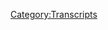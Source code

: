 {{DEFAULTSORT:
    #_TRANSCRIPT_0457:July 12-13, 2020
}}{{Transcript
    | title         = [[457: July 12-13, 2020]]
    | caption       = [https://knowledgefight.libsyn.com/457-july-12-13-2020 Listen to this episode on Libsyn]
    | episodeNumber = [[457: July 12-13, 2020|457]]
    | length        = 01:26:02
}}

{{MessageBox
    | header     = Warning: Bot Generated Content
    | text       = This transcript was automatically generated by transcription software and likely contains many mistakes and misattributions. Please check the audio for definitive quotes, attribution, and context.
    | image      = N3yvass4myg91.webp
    | imagewidth = 50px
    | id         = warning
}}

{{TranscriptBlock
    | name      = Unknown Speaker
    | timestamp = 00:00:00.000
    | text      = N-N-N-N-N-N-N-Knowledge Fight
}}

{{TranscriptBlock
    | name      = Unknown Speaker
    | timestamp = 00:00:12.880
    | text      = Dan and Jordan, I am sweating.
}}

{{TranscriptBlock
    | name      = Unknown Speaker
    | timestamp = 00:00:19.600
    | text      = Knowledgefight.com, it's time to pray.
}}

{{TranscriptBlock
    | name      = Unknown Speaker
    | timestamp = 00:00:21.399
    | text      = I have great respect for Knowledgefight.
}}

{{TranscriptBlock
    | name      = Unknown Speaker
    | timestamp = 00:00:23.920
    | text      = Knowledgefight.
}}

{{TranscriptBlock
    | name      = Unknown Speaker
    | timestamp = 00:00:24.920
    | text      = I'm sick of them posing as if they're the good guys, saying we are the bad guys.
}}

{{TranscriptBlock
    | name      = Unknown Speaker
    | timestamp = 00:00:29.359
    | text      = Knowledgefight.
}}

{{TranscriptBlock
    | name      = Unknown Speaker
    | timestamp = 00:00:30.359
    | text      = Dan and Jordan, Knowledgefight.
}}

{{TranscriptBlock
    | name      = Unknown Speaker
    | timestamp = 00:00:31.359
    | text      = Need money.
}}

{{TranscriptBlock
    | name      = Unknown Speaker
    | timestamp = 00:00:32.359
    | text      = Andy and Kansas, Andy and Kansas.
}}

{{TranscriptBlock
    | name      = Unknown Speaker
    | timestamp = 00:00:33.359
    | text      = Stop it.
}}

{{TranscriptBlock
    | name      = Unknown Speaker
    | timestamp = 00:00:34.359
    | text      = Andy and Kansas, Andy and Kansas.
}}

{{TranscriptBlock
    | name      = Unknown Speaker
    | timestamp = 00:00:35.359
    | text      = It's time to pray.
}}

{{TranscriptBlock
    | name      = Unknown Speaker
    | timestamp = 00:00:36.359
    | text      = Andy and Kansas, you're on the air, thanks for holding.
}}

{{TranscriptBlock
    | name      = Unknown Speaker
    | timestamp = 00:00:37.359
    | text      = Hello Alex, I'm a 16-pounder and I'm a huge fan.
}}

{{TranscriptBlock
    | name      = Unknown Speaker
    | timestamp = 00:00:38.359
    | text      = I love your room.
}}

{{TranscriptBlock
    | name      = Unknown Speaker
    | timestamp = 00:00:39.359
    | text      = Knowledgefight.
}}

{{TranscriptBlock
    | name      = Unknown Speaker
    | timestamp = 00:00:40.359
    | text      = Knowledgefight.com.
}}

{{TranscriptBlock
    | name      = Unknown Speaker
    | timestamp = 00:00:41.359
    | text      = Hey everybody, welcome back to Knowledge Fight. I'm Dan. I'm Jordan. We're a couple of dudes
}}

{{TranscriptBlock
    | name      = Unknown Speaker
    | timestamp = 00:01:02.439
    | text      = that like to sit around and drink novelty beverages and talk a little bit about Alex
}}

{{TranscriptBlock
    | name      = Unknown Speaker
    | timestamp = 00:01:05.340
    | text      = Emmerich-Jones. Oh, indeed we are. Dan. Jordan. Dan. Jordan. How you doing today? I'm alright.
}}

{{TranscriptBlock
    | name      = Unknown Speaker
    | timestamp = 00:01:10.599
    | text      = Yeah, I got a quick question. Okay. You already asked a question. How am I doing? I'm doing
}}

{{TranscriptBlock
    | name      = Unknown Speaker
    | timestamp = 00:01:14.159
    | text      = alright. Alright. Can I, okay, my second question. Yes. Can I ask a second question? Oh shit,
}}

{{TranscriptBlock
    | name      = Unknown Speaker
    | timestamp = 00:01:18.959
    | text      = that was the second question. Okay. Third question. Let's not who's on first this thing.
}}

{{TranscriptBlock
    | name      = Unknown Speaker
    | timestamp = 00:01:22.640
    | text      = What's your bright spot today? Um, I would say competence. Competence? Yes. Mild levels
}}

{{TranscriptBlock
    | name      = Unknown Speaker
    | timestamp = 00:01:27.420
    | text      = of competence. So many of these bright spots for me are ending up being just like little
}}

{{TranscriptBlock
    | name      = Unknown Speaker
    | timestamp = 00:01:31.120
    | text      = things like I put up a shelf or whatever. Yeah, that's great. Sure. I was complaining
}}

{{TranscriptBlock
    | name      = Unknown Speaker
    | timestamp = 00:01:36.120
    | text      = to you already about this, but like, you know, going through life is kind of basically like,
}}

{{TranscriptBlock
    | name      = Unknown Speaker
    | timestamp = 00:01:40.719
    | text      = well, you solve one problem and it creates another. Sure, sure. So recently, you know,
}}

{{TranscriptBlock
    | name      = Unknown Speaker
    | timestamp = 00:01:44.640
    | text      = this new apartment that I've moved in, very hot. It's very, it's very hot. And so it's
}}

{{TranscriptBlock
    | name      = Unknown Speaker
    | timestamp = 00:01:49.439
    | text      = starting to heat up in the summer here in Chicago. And so you solve that problem. You
}}

{{TranscriptBlock
    | name      = Unknown Speaker
    | timestamp = 00:01:53.200
    | text      = express a little bit of confidence. Absolutely. You get an air conditioning unit, put it in
}}

{{TranscriptBlock
    | name      = Unknown Speaker
    | timestamp = 00:01:57.040
    | text      = the window, install it. Now it's nice inside. Wonderful. Now it's cold. Yeah. Flash forward
}}

{{TranscriptBlock
    | name      = Unknown Speaker
    | timestamp = 00:02:01.400
    | text      = a couple of days, you find out, oh, it's not sealed. The window's not sealed. Now there's
}}

{{TranscriptBlock
    | name      = Unknown Speaker
    | timestamp = 00:02:06.120
    | text      = a bunch of bugs in the house. That can be an issue. So, you know, today I've had to
}}

{{TranscriptBlock
    | name      = Unknown Speaker
    | timestamp = 00:02:09.740
    | text      = spend a good bit of time trying to figure out ways to seal up these windows in order
}}

{{TranscriptBlock
    | name      = Unknown Speaker
    | timestamp = 00:02:13.960
    | text      = to keep the coldness and not have the bugs. And you know, it's just a, this is all a hassle,
}}

{{TranscriptBlock
    | name      = Unknown Speaker
    | timestamp = 00:02:19.460
    | text      = but it also feels really good to be like in a position in a place in life where you're
}}

{{TranscriptBlock
    | name      = Unknown Speaker
    | timestamp = 00:02:23.000
    | text      = like, all right, there are problems. You can solve them. Sure. So that's kind of nice.
}}

{{TranscriptBlock
    | name      = Unknown Speaker
    | timestamp = 00:02:28.080
    | text      = You know, just like, you know, it's not, whereas at other times maybe bugs would have been
}}

{{TranscriptBlock
    | name      = Unknown Speaker
    | timestamp = 00:02:33.479
    | text      = like, I've got to run away. Right. I can't, I can't handle this. You know, this time,
}}

{{TranscriptBlock
    | name      = Unknown Speaker
    | timestamp = 00:02:38.479
    | text      = you know, now I'm able to try and patch up the window. So that's good. It's a celebration.
}}

{{TranscriptBlock
    | name      = Unknown Speaker
    | timestamp = 00:02:43.879
    | text      = You know, when you say like my bright spots are small stuff, I think now, especially like
}}

{{TranscriptBlock
    | name      = Unknown Speaker
    | timestamp = 00:02:48.680
    | text      = the things that we can take control over are all of our bright spots. Everything around
}}

{{TranscriptBlock
    | name      = Unknown Speaker
    | timestamp = 00:02:53.159
    | text      = us is completely batshit. I think there's something to that. And I think I'm, I'm experiencing
}}

{{TranscriptBlock
    | name      = Unknown Speaker
    | timestamp = 00:02:57.039
    | text      = that and wanting to, uh, to recognize it. Yeah. It's great. Yeah. Uh, I, uh, my bright
}}

{{TranscriptBlock
    | name      = Unknown Speaker
    | timestamp = 00:03:04.460
    | text      = spot is I put my book out on into the world. I put it, I put it out into the world at long
}}

{{TranscriptBlock
    | name      = Unknown Speaker
    | timestamp = 00:03:10.199
    | text      = last, long last George RR Martin and everybody spent a year writing it and then leaving it
}}

{{TranscriptBlock
    | name      = Unknown Speaker
    | timestamp = 00:03:17.000
    | text      = alone. And so I decided to put it out. It's called the quiet part loud. And I got the
}}

{{TranscriptBlock
    | name      = Unknown Speaker
    | timestamp = 00:03:22.400
    | text      = quiet part loud.com. How crazy is that? That is a little bit, but that's not, it's not
}}

{{TranscriptBlock
    | name      = Unknown Speaker
    | timestamp = 00:03:26.479
    | text      = the craziest thing I've ever heard. That's not the yeah. That's good. That's lucky. That
}}

{{TranscriptBlock
    | name      = Unknown Speaker
    | timestamp = 00:03:31.039
    | text      = is luck. It's not a stars aligning. Right. Sure. Literally the planets aligned. Exactly.
}}

{{TranscriptBlock
    | name      = Unknown Speaker
    | timestamp = 00:03:35.439
    | text      = The planets were aligned whenever I got it. That's great. People can go to that website
}}

{{TranscriptBlock
    | name      = Unknown Speaker
    | timestamp = 00:03:39.680
    | text      = and they can download your book for free. And if they'd like to chip in a little bit
}}

{{TranscriptBlock
    | name      = Unknown Speaker
    | timestamp = 00:03:44.599
    | text      = as a, Hey, here you go. You wrote a book. You got it. They're free to do that. Great.
}}

{{TranscriptBlock
    | name      = Unknown Speaker
    | timestamp = 00:03:49.259
    | text      = The quiet part loud.com and be sure the, the is at the beginning. The is at the beginning.
}}

{{TranscriptBlock
    | name      = Unknown Speaker
    | timestamp = 00:03:54.319
    | text      = Um, uh, someone else is going to get quiet part loud.com and direct it to maybe I can
}}

{{TranscriptBlock
    | name      = Unknown Speaker
    | timestamp = 00:04:00.759
    | text      = get both of those, but somebody owns quiet part loud. God, if he did it already, I'm
}}

{{TranscriptBlock
    | name      = Unknown Speaker
    | timestamp = 00:04:05.759
    | text      = going to be pissed. That bastard. So Jordan today, uh, we've got an episode to go over.
}}

{{TranscriptBlock
    | name      = Unknown Speaker
    | timestamp = 00:04:10.520
    | text      = We're going to be talking about July 12th and 13th, 2020. I'm Dan. This is 2020. Oh,
}}

{{TranscriptBlock
    | name      = Unknown Speaker
    | timestamp = 00:04:15.960
    | text      = you weren't going to go with a autonomous zone. I like to keep you on your toes. All
}}

{{TranscriptBlock
    | name      = Unknown Speaker
    | timestamp = 00:04:19.439
    | text      = right. Fair enough. God damn it. Um, this is a, this is interesting. I would say that
}}

{{TranscriptBlock
    | name      = Unknown Speaker
    | timestamp = 00:04:27.120
    | text      = I probably would, uh, generally be bored with a lot of the racism that Alex expresses on
}}

{{TranscriptBlock
    | name      = Unknown Speaker
    | timestamp = 00:04:33.100
    | text      = these episodes. We'll talk about a little bit and maybe it would be a situation where,
}}

{{TranscriptBlock
    | name      = Unknown Speaker
    | timestamp = 00:04:37.399
    | text      = Hey, it's the present day. Alex sucks. You know, that kind of thing. However, there are
}}

{{TranscriptBlock
    | name      = Unknown Speaker
    | timestamp = 00:04:41.360
    | text      = two stories that I consider to be ongoing. Okay. Developing stories. Okay. The first
}}

{{TranscriptBlock
    | name      = Unknown Speaker
    | timestamp = 00:04:47.920
    | text      = was on our last episode, we discussed how Alex was having a clemency for Roger special
}}

{{TranscriptBlock
    | name      = Unknown Speaker
    | timestamp = 00:04:52.199
    | text      = on Saturday, right? Emergency episode. Alex came to the studio on his day off and interviewed
}}

{{TranscriptBlock
    | name      = Unknown Speaker
    | timestamp = 00:04:57.600
    | text      = Mancow did not interview Roger. Roger was not there. Never. Not funny. So now on that
}}

{{TranscriptBlock
    | name      = Unknown Speaker
    | timestamp = 00:05:03.079
    | text      = Saturday show, Alex said, Roger will be on on Sunday. Will be on on Sunday, which is
}}

{{TranscriptBlock
    | name      = Unknown Speaker
    | timestamp = 00:05:08.439
    | text      = the 12th, which is part of the reason we've got to keep this continuing storyline going.
}}

{{TranscriptBlock
    | name      = Unknown Speaker
    | timestamp = 00:05:13.120
    | text      = We need to see what Roger says when he shows up on info whores naturally based on the way
}}

{{TranscriptBlock
    | name      = Unknown Speaker
    | timestamp = 00:05:16.860
    | text      = you're building this up. I can only assume that Roger shows up from minute one and stays
}}

{{TranscriptBlock
    | name      = Unknown Speaker
    | timestamp = 00:05:21.040
    | text      = on for the entire show. It is an ongoing story and we will keep you updated with developments.
}}

{{TranscriptBlock
    | name      = Unknown Speaker
    | timestamp = 00:05:26.040
    | text      = Second story that I did not think was ongoing is the Wayfair conspiracy. That is apparently
}}

{{TranscriptBlock
    | name      = Unknown Speaker
    | timestamp = 00:05:35.360
    | text      = a ball that is still, uh, there's still some motion, uh, on the field. I thought we landed
}}

{{TranscriptBlock
    | name      = Unknown Speaker
    | timestamp = 00:05:40.439
    | text      = on the, it's not a conspiracy, but it's not. You remember at the end of the episode after
}}

{{TranscriptBlock
    | name      = Unknown Speaker
    | timestamp = 00:05:45.639
    | text      = Alex spent a long time saying it's a honey trap and don't get in there. He's like, but
}}

{{TranscriptBlock
    | name      = Unknown Speaker
    | timestamp = 00:05:49.439
    | text      = also maybe it's real. He wants a little bit of that honey. Exactly. Let's see what's going
}}

{{TranscriptBlock
    | name      = Unknown Speaker
    | timestamp = 00:05:52.560
    | text      = on here. Yeah. Yeah. So we'll see how this develops over the course of these days as
}}

{{TranscriptBlock
    | name      = Unknown Speaker
    | timestamp = 00:05:57.279
    | text      = well. But before we get down to business on that, we got to take a moment to say thank
}}

{{TranscriptBlock
    | name      = Unknown Speaker
    | timestamp = 00:06:00.139
    | text      = you to some folks who've signed up and supporting the show. So first of all, thank you to smiley
}}

{{TranscriptBlock
    | name      = Unknown Speaker
    | timestamp = 00:06:04.240
    | text      = good hands. You are now a policy wonk. I'm a policy wonk. Thank smiley. Next stark. Thank
}}

{{TranscriptBlock
    | name      = Unknown Speaker
    | timestamp = 00:06:09.240
    | text      = you so much. You are now a policy wonk. I'm a policy wonk. Thank you very much stark.
}}

{{TranscriptBlock
    | name      = Unknown Speaker
    | timestamp = 00:06:12.680
    | text      = Thank you. Next, dutch ado about nothing. Thank you so much. You are now a policy wonk.
}}

{{TranscriptBlock
    | name      = Unknown Speaker
    | timestamp = 00:06:16.740
    | text      = I'm a policy wonk. Thank you. I'm almost certain. That's a reference to my parents. Old mechanic.
}}

{{TranscriptBlock
    | name      = Unknown Speaker
    | timestamp = 00:06:22.519
    | text      = Oh, uh, next slide. Thank you so much. You are now policy wonk. I'm a policy wonk. Next
}}

{{TranscriptBlock
    | name      = Unknown Speaker
    | timestamp = 00:06:29.220
    | text      = Chris. And thank you so much for now. As you walk. I'm a policy wonk. Welcome to the conspiracy
}}

{{TranscriptBlock
    | name      = Unknown Speaker
    | timestamp = 00:06:33.759
    | text      = Chris. Chris next. AS era. Thank you so much. You are now a policy wonk. I'm a policy wonk.
}}

{{TranscriptBlock
    | name      = Unknown Speaker
    | timestamp = 00:06:39.240
    | text      = Thank you, Asura!
}}

{{TranscriptBlock
    | name      = Unknown Speaker
    | timestamp = 00:06:40.240
    | text      = Thank you. Next, Douglas H. Thank you so much. You're now a policy wonk.
}}

{{TranscriptBlock
    | name      = Unknown Speaker
    | timestamp = 00:06:43.240
    | text      = I'm a policy wonk.
}}

{{TranscriptBlock
    | name      = Unknown Speaker
    | timestamp = 00:06:44.240
    | text      = Thanks, Doug!
}}

{{TranscriptBlock
    | name      = Unknown Speaker
    | timestamp = 00:06:45.240
    | text      = Next, we have Ryan R. Brian. It's Brian. Thank you so much. You're now a policy wonk.
}}

{{TranscriptBlock
    | name      = Unknown Speaker
    | timestamp = 00:06:54.240
    | text      = I'm a policy wonk.
}}

{{TranscriptBlock
    | name      = Unknown Speaker
    | timestamp = 00:06:55.240
    | text      = Thank you. Next, we have Ryan R. Brian. It's Brian.
}}

{{TranscriptBlock
    | name      = Unknown Speaker
    | timestamp = 00:06:58.240
    | text      = Okay, so next we have Brian R. It's Brian.
}}

{{TranscriptBlock
    | name      = Unknown Speaker
    | timestamp = 00:07:01.240
    | text      = It's Brian.
}}

{{TranscriptBlock
    | name      = Unknown Speaker
    | timestamp = 00:07:02.240
    | text      = Okay, thanks, Brian!
}}

{{TranscriptBlock
    | name      = Unknown Speaker
    | timestamp = 00:07:03.240
    | text      = And finally, I'd like to say thank you to all the people who donated on Elevated Love, and we appreciate that very much.
}}

{{TranscriptBlock
    | name      = Unknown Speaker
    | timestamp = 00:07:07.240
    | text      = So first of all, James P. Thank you so much. You are now a technocrat.
}}

{{TranscriptBlock
    | name      = Unknown Speaker
    | timestamp = 00:07:10.240
    | text      = And Alice J. Thank you so much. You are now a technocrat.
}}

{{TranscriptBlock
    | name      = Unknown Speaker
    | timestamp = 00:07:13.240
    | text      = I'm a policy wonk.
}}

{{TranscriptBlock
    | name      = Unknown Speaker
    | timestamp = 00:07:14.240
    | text      = Crikey, mate. That's fantastic. Have yourself a brew.
}}

{{TranscriptBlock
    | name      = Unknown Speaker
    | timestamp = 00:07:17.240
    | text      = How's your 401k doing, bro?
}}

{{TranscriptBlock
    | name      = Unknown Speaker
    | timestamp = 00:07:19.240
    | text      = Alright, we gotta go full tilt boogie on this, Watson, alright?
}}

{{TranscriptBlock
    | name      = Unknown Speaker
    | timestamp = 00:07:21.240
    | text      = Let's just get down to business. We ain't making that money off that heroin.
}}

{{TranscriptBlock
    | name      = Unknown Speaker
    | timestamp = 00:07:24.240
    | text      = Why are you pimps so good?
}}

{{TranscriptBlock
    | name      = Unknown Speaker
    | timestamp = 00:07:26.240
    | text      = My neck is freakishly large. I declare info war on you.
}}

{{TranscriptBlock
    | name      = Unknown Speaker
    | timestamp = 00:07:31.240
    | text      = Thank you so much, James, and thank you so much, Alice.
}}

{{TranscriptBlock
    | name      = Unknown Speaker
    | timestamp = 00:07:33.240
    | text      = Yes, thank you very much to the both of you.
}}

{{TranscriptBlock
    | name      = Unknown Speaker
    | timestamp = 00:07:35.240
    | text      = And if you're out there listening and thinking, hey, I enjoy the show, I'd like to support these gents, too, you can do that by going to our website, knowledgefight.com, clicking the button that says support the show, we would appreciate it.
}}

{{TranscriptBlock
    | name      = Unknown Speaker
    | timestamp = 00:07:42.240
    | text      = Or you can take that generosity that you feel and grind it in a little machine that sits on your countertop, put it inside a little paper cup thing, run a bunch of hot water over it, and then you hand it to your local charity because they need a pick-me-up coffee form.
}}

{{TranscriptBlock
    | name      = Unknown Speaker
    | timestamp = 00:07:58.240
    | text      = I like it.
}}

{{TranscriptBlock
    | name      = Unknown Speaker
    | timestamp = 00:07:59.240
    | text      = Generosity coffee form.
}}

{{TranscriptBlock
    | name      = Unknown Speaker
    | timestamp = 00:08:00.240
    | text      = I think that worked.
}}

{{TranscriptBlock
    | name      = Unknown Speaker
    | timestamp = 00:08:01.240
    | text      = That was a C at best.
}}

{{TranscriptBlock
    | name      = Unknown Speaker
    | timestamp = 00:08:02.240
    | text      = I think that worked.
}}

{{TranscriptBlock
    | name      = Unknown Speaker
    | timestamp = 00:08:03.240
    | text      = So, Jordan, we're going to jump in on Sunday, but before we do, here is an out-of-context drop from today's show.
}}

{{TranscriptBlock
    | name      = Unknown Speaker
    | timestamp = 00:08:08.240
    | text      = I've never been a devil worshiper. When I was a teenager and stuff, I was on the fence.
}}

{{TranscriptBlock
    | name      = Unknown Speaker
    | timestamp = 00:08:12.240
    | text      = Oh. Oh, you were? Oh, were you? You were on the fence about the devil.
}}

{{TranscriptBlock
    | name      = Unknown Speaker
    | timestamp = 00:08:19.240
    | text      = Well, you know, you're joined with the devil, you're joined with the devil. Who knows what's going to work out for the best in you in the end, you know?
}}

{{TranscriptBlock
    | name      = Unknown Speaker
    | timestamp = 00:08:26.240
    | text      = I was on the fence about the devil.
}}

{{TranscriptBlock
    | name      = Unknown Speaker
    | timestamp = 00:08:28.240
    | text      = I was on the fence about the devil.
}}

{{TranscriptBlock
    | name      = Unknown Speaker
    | timestamp = 00:08:29.240
    | text      = All right.
}}

{{TranscriptBlock
    | name      = Unknown Speaker
    | timestamp = 00:08:30.240
    | text      = So, so weird.
}}

{{TranscriptBlock
    | name      = Unknown Speaker
    | timestamp = 00:08:33.240
    | text      = Also, one other thing. No Seltzer update today, but I do want to say I have not forgotten about the fact that I did say that after I moved, I was going to get a pet.
}}

{{TranscriptBlock
    | name      = Unknown Speaker
    | timestamp = 00:08:42.240
    | text      = Yes.
}}

{{TranscriptBlock
    | name      = Unknown Speaker
    | timestamp = 00:08:43.240
    | text      = There have been people who have been clamoring to know what this pet will be.
}}

{{TranscriptBlock
    | name      = Unknown Speaker
    | timestamp = 00:08:46.240
    | text      = There have been questions.
}}

{{TranscriptBlock
    | name      = Unknown Speaker
    | timestamp = 00:08:47.240
    | text      = And the answers are forthcoming.
}}

{{TranscriptBlock
    | name      = Unknown Speaker
    | timestamp = 00:08:49.240
    | text      = It takes a little bit longer to settle into a place than you are.
}}

{{TranscriptBlock
    | name      = Unknown Speaker
    | timestamp = 00:08:52.240
    | text      = Of course.
}}

{{TranscriptBlock
    | name      = Unknown Speaker
    | timestamp = 00:08:53.240
    | text      = I have a lot of new pet bugs.
}}

{{TranscriptBlock
    | name      = Unknown Speaker
    | timestamp = 00:08:54.240
    | text      = Yeah.
}}

{{TranscriptBlock
    | name      = Unknown Speaker
    | timestamp = 00:08:55.240
    | text      = I'll tell you that right now.
}}

{{TranscriptBlock
    | name      = Unknown Speaker
    | timestamp = 00:08:56.240
    | text      = But that is coming. Don't worry about it. And I have made a decision.
}}

{{TranscriptBlock
    | name      = Unknown Speaker
    | timestamp = 00:08:59.240
    | text      = Okay.
}}

{{TranscriptBlock
    | name      = Unknown Speaker
    | timestamp = 00:09:00.240
    | text      = You know what you do.
}}

{{TranscriptBlock
    | name      = Unknown Speaker
    | timestamp = 00:09:01.240
    | text      = What's that?
}}

{{TranscriptBlock
    | name      = Unknown Speaker
    | timestamp = 00:09:02.240
    | text      = Here's what you do.
}}

{{TranscriptBlock
    | name      = Unknown Speaker
    | timestamp = 00:09:03.240
    | text      = All right.
}}

{{TranscriptBlock
    | name      = Unknown Speaker
    | timestamp = 00:09:04.240
    | text      = Now is the time.
}}

{{TranscriptBlock
    | name      = Unknown Speaker
    | timestamp = 00:09:05.240
    | text      = Make a treaty with the spider leadership.
}}

{{TranscriptBlock
    | name      = Unknown Speaker
    | timestamp = 00:09:06.240
    | text      = They will take care of your bugs.
}}

{{TranscriptBlock
    | name      = Unknown Speaker
    | timestamp = 00:09:07.240
    | text      = Everybody knows this is how you solve things.
}}

{{TranscriptBlock
    | name      = Unknown Speaker
    | timestamp = 00:09:09.240
    | text      = I have no problem with spiders for the most part.
}}

{{TranscriptBlock
    | name      = Unknown Speaker
    | timestamp = 00:09:11.240
    | text      = See, there we go.
}}

{{TranscriptBlock
    | name      = Unknown Speaker
    | timestamp = 00:09:12.240
    | text      = They're welcome to an extent.
}}

{{TranscriptBlock
    | name      = Unknown Speaker
    | timestamp = 00:09:13.240
    | text      = Let's travel to Vietnam and get this done.
}}

{{TranscriptBlock
    | name      = Unknown Speaker
    | timestamp = 00:09:16.240
    | text      = No, that's the beetles.
}}

{{TranscriptBlock
    | name      = Unknown Speaker
    | timestamp = 00:09:17.240
    | text      = Oh, that was the beetle beings.
}}

{{TranscriptBlock
    | name      = Unknown Speaker
    | timestamp = 00:09:18.240
    | text      = What were those?
}}

{{TranscriptBlock
    | name      = Unknown Speaker
    | timestamp = 00:09:19.240
    | text      = Spider leadership in Egypt?
}}

{{TranscriptBlock
    | name      = Unknown Speaker
    | timestamp = 00:09:20.240
    | text      = I don't know.
}}

{{TranscriptBlock
    | name      = Unknown Speaker
    | timestamp = 00:09:21.240
    | text      = Oh, okay.
}}

{{TranscriptBlock
    | name      = Unknown Speaker
    | timestamp = 00:09:22.240
    | text      = That's scarabs.
}}

{{TranscriptBlock
    | name      = Unknown Speaker
    | timestamp = 00:09:23.240
    | text      = So we start here and like I said, the Wayfair story is ongoing in a way that I did not expect.
}}

{{TranscriptBlock
    | name      = Unknown Speaker
    | timestamp = 00:09:30.240
    | text      = I started listening to Sunday and I was like, Alex, why the fuck are you doing this?
}}

{{TranscriptBlock
    | name      = Unknown Speaker
    | timestamp = 00:09:34.240
    | text      = Now with that broke Friday, a huge Wayfair story, the big online merchant company with
}}

{{TranscriptBlock
    | name      = Unknown Speaker
    | timestamp = 00:09:39.240
    | text      = people supposedly in the names of kidnapped children selling $15,000, $10,000 cabinets.
}}

{{TranscriptBlock
    | name      = Unknown Speaker
    | timestamp = 00:09:47.240
    | text      = I said, is this a cover for money laundering, a cover to deliver kids?
}}

{{TranscriptBlock
    | name      = Unknown Speaker
    | timestamp = 00:09:51.240
    | text      = I said, I don't think so, but it could be.
}}

{{TranscriptBlock
    | name      = Unknown Speaker
    | timestamp = 00:09:54.240
    | text      = But when you see something like this, the media is focusing on, instead of all the confirmed
}}

{{TranscriptBlock
    | name      = Unknown Speaker
    | timestamp = 00:09:59.240
    | text      = massive roll-up of huge globalist pedophile rings, it could be a setup.
}}

{{TranscriptBlock
    | name      = Unknown Speaker
    | timestamp = 00:10:04.240
    | text      = I've witnessed it before to distract us.
}}

{{TranscriptBlock
    | name      = Unknown Speaker
    | timestamp = 00:10:07.240
    | text      = But then everybody sent me the Amazon and the rest of them sites going back years.
}}

{{TranscriptBlock
    | name      = Unknown Speaker
    | timestamp = 00:10:15.240
    | text      = This is widespread and this is really bad, folks.
}}

{{TranscriptBlock
    | name      = Unknown Speaker
    | timestamp = 00:10:19.240
    | text      = Wow.
}}

{{TranscriptBlock
    | name      = Unknown Speaker
    | timestamp = 00:10:20.240
    | text      = I'm reminded that on Backpage and on Craigslist and a bunch of other places, they busted people
}}

{{TranscriptBlock
    | name      = Unknown Speaker
    | timestamp = 00:10:27.240
    | text      = selling items when it was really prostitution a few years ago with code words.
}}

{{TranscriptBlock
    | name      = Unknown Speaker
    | timestamp = 00:10:31.240
    | text      = So I did a deep dive on that last night.
}}

{{TranscriptBlock
    | name      = Unknown Speaker
    | timestamp = 00:10:33.240
    | text      = Wasn't going to go out with some friends in the boat, but I did not stay at home and did
}}

{{TranscriptBlock
    | name      = Unknown Speaker
    | timestamp = 00:10:36.240
    | text      = the research.
}}

{{TranscriptBlock
    | name      = Unknown Speaker
    | timestamp = 00:10:37.240
    | text      = And I got to say right now, did you hire somebody?
}}

{{TranscriptBlock
    | name      = Unknown Speaker
    | timestamp = 00:10:40.240
    | text      = You need to research this heavily and look at this heavily.
}}

{{TranscriptBlock
    | name      = Unknown Speaker
    | timestamp = 00:10:43.240
    | text      = And the boldness of these people just completely blows me away.
}}

{{TranscriptBlock
    | name      = Unknown Speaker
    | timestamp = 00:10:47.240
    | text      = I'm going to cover that hour number two.
}}

{{TranscriptBlock
    | name      = Unknown Speaker
    | timestamp = 00:10:50.240
    | text      = That is real bad.
}}

{{TranscriptBlock
    | name      = Unknown Speaker
    | timestamp = 00:10:52.240
    | text      = I mean, that's very close to getting into the territory he had with Pizzagate.
}}

{{TranscriptBlock
    | name      = Unknown Speaker
    | timestamp = 00:10:56.240
    | text      = You need to look into this.
}}

{{TranscriptBlock
    | name      = Unknown Speaker
    | timestamp = 00:10:58.240
    | text      = No, no, no.
}}

{{TranscriptBlock
    | name      = Unknown Speaker
    | timestamp = 00:10:59.240
    | text      = That's somebody convincing themselves to buy a used car they know is going to explode on
}}

{{TranscriptBlock
    | name      = Unknown Speaker
    | timestamp = 00:11:03.240
    | text      = them.
}}

{{TranscriptBlock
    | name      = Unknown Speaker
    | timestamp = 00:11:04.240
    | text      = What are you doing?
}}

{{TranscriptBlock
    | name      = Unknown Speaker
    | timestamp = 00:11:05.240
    | text      = Probably someone who sold them a used car that blew up in the past.
}}

{{TranscriptBlock
    | name      = Unknown Speaker
    | timestamp = 00:11:08.240
    | text      = All right, so you sold me the first used car.
}}

{{TranscriptBlock
    | name      = Unknown Speaker
    | timestamp = 00:11:10.240
    | text      = Shame on you.
}}

{{TranscriptBlock
    | name      = Unknown Speaker
    | timestamp = 00:11:11.240
    | text      = I'm going to buy this second used car because I fucking love it.
}}

{{TranscriptBlock
    | name      = Unknown Speaker
    | timestamp = 00:11:14.240
    | text      = That's why the feelings that I had about him yesterday or on our last episode were so
}}

{{TranscriptBlock
    | name      = Unknown Speaker
    | timestamp = 00:11:19.240
    | text      = conditional.
}}

{{TranscriptBlock
    | name      = Unknown Speaker
    | timestamp = 00:11:20.240
    | text      = It was like, it seems like you're on the right path saying it's a stupid way to deliver
}}

{{TranscriptBlock
    | name      = Unknown Speaker
    | timestamp = 00:11:24.240
    | text      = trafficked people.
}}

{{TranscriptBlock
    | name      = Unknown Speaker
    | timestamp = 00:11:26.240
    | text      = Good, but oh no, Alex.
}}

{{TranscriptBlock
    | name      = Unknown Speaker
    | timestamp = 00:11:30.240
    | text      = Sometimes he, I swear to God, sometimes he raises you up only to disappoint you even
}}

{{TranscriptBlock
    | name      = Unknown Speaker
    | timestamp = 00:11:35.240
    | text      = further.
}}

{{TranscriptBlock
    | name      = Unknown Speaker
    | timestamp = 00:11:36.240
    | text      = I think it's cruel to you.
}}

{{TranscriptBlock
    | name      = Unknown Speaker
    | timestamp = 00:11:37.240
    | text      = I think it's coming after you.
}}

{{TranscriptBlock
    | name      = Unknown Speaker
    | timestamp = 00:11:38.240
    | text      = This is entirely him just like finding ways to just needle you a little bit.
}}

{{TranscriptBlock
    | name      = Unknown Speaker
    | timestamp = 00:11:42.240
    | text      = He's got nothing left, Dan.
}}

{{TranscriptBlock
    | name      = Unknown Speaker
    | timestamp = 00:11:43.240
    | text      = Build up a semblance of like, hey, good job, Alex.
}}

{{TranscriptBlock
    | name      = Unknown Speaker
    | timestamp = 00:11:46.240
    | text      = Oh, come on, man.
}}

{{TranscriptBlock
    | name      = Unknown Speaker
    | timestamp = 00:11:48.240
    | text      = But honestly, the reality of the situation is that I think Alex got too much pushback
}}

{{TranscriptBlock
    | name      = Unknown Speaker
    | timestamp = 00:11:52.240
    | text      = from his audience.
}}

{{TranscriptBlock
    | name      = Unknown Speaker
    | timestamp = 00:11:53.240
    | text      = I think that they're really into the Wayfair conspiracy and he's like, shit, we're going
}}

{{TranscriptBlock
    | name      = Unknown Speaker
    | timestamp = 00:11:59.240
    | text      = to alienate a lot of people.
}}

{{TranscriptBlock
    | name      = Unknown Speaker
    | timestamp = 00:12:01.240
    | text      = Someone just got mad that I said, well, this could be a trap.
}}

{{TranscriptBlock
    | name      = Unknown Speaker
    | timestamp = 00:12:04.240
    | text      = It could be a setup because I've seen that happen before.
}}

{{TranscriptBlock
    | name      = Unknown Speaker
    | timestamp = 00:12:07.240
    | text      = And then they sent me all this material and I was like, okay, this is insane.
}}

{{TranscriptBlock
    | name      = Unknown Speaker
    | timestamp = 00:12:10.240
    | text      = That just gets worse than I could even imagine all the time.
}}

{{TranscriptBlock
    | name      = Unknown Speaker
    | timestamp = 00:12:13.240
    | text      = And it shows how evil's really grown.
}}

{{TranscriptBlock
    | name      = Unknown Speaker
    | timestamp = 00:12:16.240
    | text      = Speaking of that.
}}

{{TranscriptBlock
    | name      = Unknown Speaker
    | timestamp = 00:12:18.240
    | text      = Yes, this is insane.
}}

{{TranscriptBlock
    | name      = Unknown Speaker
    | timestamp = 00:12:20.240
    | text      = That is the correct response.
}}

{{TranscriptBlock
    | name      = Unknown Speaker
    | timestamp = 00:12:22.240
    | text      = Alex's audience has sent him some memes or something and now he is like, oh shit, Wayfair
}}

{{TranscriptBlock
    | name      = Unknown Speaker
    | timestamp = 00:12:28.240
    | text      = is selling people.
}}

{{TranscriptBlock
    | name      = Unknown Speaker
    | timestamp = 00:12:30.240
    | text      = Can't believe it.
}}

{{TranscriptBlock
    | name      = Unknown Speaker
    | timestamp = 00:12:32.240
    | text      = You know, every morning I wake up and I just remind myself, like every morning I'm just
}}

{{TranscriptBlock
    | name      = Unknown Speaker
    | timestamp = 00:12:37.240
    | text      = looking at the news going like, so we're really doing this, huh?
}}

{{TranscriptBlock
    | name      = Unknown Speaker
    | timestamp = 00:12:40.240
    | text      = Yeah.
}}

{{TranscriptBlock
    | name      = Unknown Speaker
    | timestamp = 00:12:41.240
    | text      = This is what we're doing.
}}

{{TranscriptBlock
    | name      = Unknown Speaker
    | timestamp = 00:12:42.240
    | text      = It does seem like that is a response that is understandable to have.
}}

{{TranscriptBlock
    | name      = Unknown Speaker
    | timestamp = 00:12:46.240
    | text      = It's weird.
}}

{{TranscriptBlock
    | name      = Unknown Speaker
    | timestamp = 00:12:47.240
    | text      = I feel like I'm trudging every day just like, I guess this is what we're doing.
}}

{{TranscriptBlock
    | name      = Unknown Speaker
    | timestamp = 00:12:52.240
    | text      = Here we go.
}}

{{TranscriptBlock
    | name      = Unknown Speaker
    | timestamp = 00:12:53.240
    | text      = Alex saying that Wayfair conspiracy is real is like, all right, that's what we're doing
}}

{{TranscriptBlock
    | name      = Unknown Speaker
    | timestamp = 00:12:57.240
    | text      = then.
}}

{{TranscriptBlock
    | name      = Unknown Speaker
    | timestamp = 00:12:58.240
    | text      = I guess so.
}}

{{TranscriptBlock
    | name      = Unknown Speaker
    | timestamp = 00:12:59.240
    | text      = All right, I'll get in this car.
}}

{{TranscriptBlock
    | name      = Unknown Speaker
    | timestamp = 00:13:00.240
    | text      = Hope no one gets shot.
}}

{{TranscriptBlock
    | name      = Unknown Speaker
    | timestamp = 00:13:02.240
    | text      = Cool.
}}

{{TranscriptBlock
    | name      = Unknown Speaker
    | timestamp = 00:13:03.240
    | text      = We've done this.
}}

{{TranscriptBlock
    | name      = Unknown Speaker
    | timestamp = 00:13:05.240
    | text      = We've played this game before, Alex.
}}

{{TranscriptBlock
    | name      = Unknown Speaker
    | timestamp = 00:13:07.240
    | text      = All right, buddy.
}}

{{TranscriptBlock
    | name      = Unknown Speaker
    | timestamp = 00:13:08.240
    | text      = You know where this road goes.
}}

{{TranscriptBlock
    | name      = Unknown Speaker
    | timestamp = 00:13:10.240
    | text      = Okay.
}}

{{TranscriptBlock
    | name      = Unknown Speaker
    | timestamp = 00:13:11.240
    | text      = You even said it yourself.
}}

{{TranscriptBlock
    | name      = Unknown Speaker
    | timestamp = 00:13:12.240
    | text      = You smell trouble.
}}

{{TranscriptBlock
    | name      = Unknown Speaker
    | timestamp = 00:13:14.240
    | text      = We'll see you when the bullet holes show up.
}}

{{TranscriptBlock
    | name      = Unknown Speaker
    | timestamp = 00:13:15.240
    | text      = Thanks, Alex.
}}

{{TranscriptBlock
    | name      = Unknown Speaker
    | timestamp = 00:13:16.240
    | text      = Alex said he's going to talk about this later and we'll get into some specifics of his theory
}}

{{TranscriptBlock
    | name      = Unknown Speaker
    | timestamp = 00:13:20.240
    | text      = later.
}}

{{TranscriptBlock
    | name      = Unknown Speaker
    | timestamp = 00:13:21.240
    | text      = But before, he gets pretty racist on this episode.
}}

{{TranscriptBlock
    | name      = Unknown Speaker
    | timestamp = 00:13:27.240
    | text      = And part of that is based on how he covers various stories.
}}

{{TranscriptBlock
    | name      = Unknown Speaker
    | timestamp = 00:13:31.240
    | text      = And this is the chief one of them.
}}

{{TranscriptBlock
    | name      = Unknown Speaker
    | timestamp = 00:13:33.240
    | text      = This is the big story that he's covering in a white identity, white fear manner that the
}}

{{TranscriptBlock
    | name      = Unknown Speaker
    | timestamp = 00:13:39.240
    | text      = story does not necessarily match.
}}

{{TranscriptBlock
    | name      = Unknown Speaker
    | timestamp = 00:13:41.240
    | text      = Young white mother executed by Black Lives Matter mob for allegedly saying all lives
}}

{{TranscriptBlock
    | name      = Unknown Speaker
    | timestamp = 00:13:48.240
    | text      = matter.
}}

{{TranscriptBlock
    | name      = Unknown Speaker
    | timestamp = 00:13:49.240
    | text      = They were approached by the group of BLM.
}}

{{TranscriptBlock
    | name      = Unknown Speaker
    | timestamp = 00:13:51.240
    | text      = And this is all on local surveillance cameras, but no news will pick it up, other than mentioning
}}

{{TranscriptBlock
    | name      = Unknown Speaker
    | timestamp = 00:13:55.240
    | text      = she's been shot in the head and died.
}}

{{TranscriptBlock
    | name      = Unknown Speaker
    | timestamp = 00:13:56.240
    | text      = And they'll ask you at checkpoints like Antifa does, do Black Lives Matter?
}}

{{TranscriptBlock
    | name      = Unknown Speaker
    | timestamp = 00:14:01.240
    | text      = And she said, yeah, Black Lives Matter.
}}

{{TranscriptBlock
    | name      = Unknown Speaker
    | timestamp = 00:14:03.240
    | text      = All lives matter.
}}

{{TranscriptBlock
    | name      = Unknown Speaker
    | timestamp = 00:14:04.240
    | text      = Well, they went and got a gun and came back and shot her in the head.
}}

{{TranscriptBlock
    | name      = Unknown Speaker
    | timestamp = 00:14:08.240
    | text      = So she's dead now.
}}

{{TranscriptBlock
    | name      = Unknown Speaker
    | timestamp = 00:14:09.240
    | text      = I guess she deserves it.
}}

{{TranscriptBlock
    | name      = Unknown Speaker
    | timestamp = 00:14:10.240
    | text      = So this is a story that Alex is completely misrepresenting.
}}

{{TranscriptBlock
    | name      = Unknown Speaker
    | timestamp = 00:14:13.240
    | text      = Before I get into any of this, I want to be clear that I'm not minimizing the tragedy
}}

{{TranscriptBlock
    | name      = Unknown Speaker
    | timestamp = 00:14:16.240
    | text      = of unnecessary death, nor am I saying that any party's behavior in this story justifies
}}

{{TranscriptBlock
    | name      = Unknown Speaker
    | timestamp = 00:14:21.240
    | text      = shooting.
}}

{{TranscriptBlock
    | name      = Unknown Speaker
    | timestamp = 00:14:22.240
    | text      = My only point is that the available information completely contradicts what Alex is reporting
}}

{{TranscriptBlock
    | name      = Unknown Speaker
    | timestamp = 00:14:26.240
    | text      = because he doesn't actually care about the reality of the story.
}}

{{TranscriptBlock
    | name      = Unknown Speaker
    | timestamp = 00:14:29.240
    | text      = He's interested in creating a fear in white people of non-white people.
}}

{{TranscriptBlock
    | name      = Unknown Speaker
    | timestamp = 00:14:34.240
    | text      = That's all he's doing.
}}

{{TranscriptBlock
    | name      = Unknown Speaker
    | timestamp = 00:14:35.240
    | text      = This is about a woman from Indianapolis named Jessica Whitaker, who was shot and killed
}}

{{TranscriptBlock
    | name      = Unknown Speaker
    | timestamp = 00:14:39.240
    | text      = in the very early morning of hours of July 5th.
}}

{{TranscriptBlock
    | name      = Unknown Speaker
    | timestamp = 00:14:43.240
    | text      = She was walking with her fiance and two other friends near the canal in Indianapolis around
}}

{{TranscriptBlock
    | name      = Unknown Speaker
    | timestamp = 00:14:48.240
    | text      = 3 a.m.
}}

{{TranscriptBlock
    | name      = Unknown Speaker
    | timestamp = 00:14:49.240
    | text      = As the group passed a group of strangers, one of the people in Whitaker's group was
}}

{{TranscriptBlock
    | name      = Unknown Speaker
    | timestamp = 00:14:52.240
    | text      = overheard saying the n-word.
}}

{{TranscriptBlock
    | name      = Unknown Speaker
    | timestamp = 00:14:54.240
    | text      = The group of strangers responded by yelling Black Lives Matter at them, to which Whitaker
}}

{{TranscriptBlock
    | name      = Unknown Speaker
    | timestamp = 00:14:58.240
    | text      = replied, All Lives Matter.
}}

{{TranscriptBlock
    | name      = Unknown Speaker
    | timestamp = 00:15:00.240
    | text      = I'm going to read what happened next from the article about this in the Daily Mail.
}}

{{TranscriptBlock
    | name      = Unknown Speaker
    | timestamp = 00:15:04.240
    | text      = Her fiance, quote, said both groups brandished guns at each other, but eventually talked
}}

{{TranscriptBlock
    | name      = Unknown Speaker
    | timestamp = 00:15:09.240
    | text      = through the issues, fist-bumped, and walked away from each other.
}}

{{TranscriptBlock
    | name      = Unknown Speaker
    | timestamp = 00:15:12.240
    | text      = So it appeared that everything was alright, but apparently it wasn't, and they ended
}}

{{TranscriptBlock
    | name      = Unknown Speaker
    | timestamp = 00:15:16.240
    | text      = up getting into a shootout.
}}

{{TranscriptBlock
    | name      = Unknown Speaker
    | timestamp = 00:15:18.240
    | text      = This group of strangers initially shot at them and fire was returned, and sadly, Ms.
}}

{{TranscriptBlock
    | name      = Unknown Speaker
    | timestamp = 00:15:22.240
    | text      = Whitaker died.
}}

{{TranscriptBlock
    | name      = Unknown Speaker
    | timestamp = 00:15:23.240
    | text      = Incidentally, this is the second homicide that's taken place in this stretch of the
}}

{{TranscriptBlock
    | name      = Unknown Speaker
    | timestamp = 00:15:27.240
    | text      = Indianapolis Canal in just that week.
}}

{{TranscriptBlock
    | name      = Unknown Speaker
    | timestamp = 00:15:30.240
    | text      = Previously, a 14-year-old was shot, allegedly the result of an adult shooting him in self-defense
}}

{{TranscriptBlock
    | name      = Unknown Speaker
    | timestamp = 00:15:34.240
    | text      = after the youth attempted to pull off an armed robbery.
}}

{{TranscriptBlock
    | name      = Unknown Speaker
    | timestamp = 00:15:37.240
    | text      = So this is maybe an area where there's a little bit of crime going on right now.
}}

{{TranscriptBlock
    | name      = Unknown Speaker
    | timestamp = 00:15:42.240
    | text      = Yeah, it seems like everybody's carrying a gun around.
}}

{{TranscriptBlock
    | name      = Unknown Speaker
    | timestamp = 00:15:45.240
    | text      = This is an awful story, but you can easily and pretty immediately see the factual misrepresentations
}}

{{TranscriptBlock
    | name      = Unknown Speaker
    | timestamp = 00:15:49.240
    | text      = that Alex has added to his version of it so that his story more easily fits his narratives
}}

{{TranscriptBlock
    | name      = Unknown Speaker
    | timestamp = 00:15:53.240
    | text      = of white victimhood and fear.
}}

{{TranscriptBlock
    | name      = Unknown Speaker
    | timestamp = 00:15:55.240
    | text      = For one, he completely ignores the setting and the inciting incident of the event.
}}

{{TranscriptBlock
    | name      = Unknown Speaker
    | timestamp = 00:16:00.240
    | text      = He doesn't mention that it was at 3 in the morning and the altercation began because
}}

{{TranscriptBlock
    | name      = Unknown Speaker
    | timestamp = 00:16:03.240
    | text      = someone used the n-word.
}}

{{TranscriptBlock
    | name      = Unknown Speaker
    | timestamp = 00:16:05.240
    | text      = Again, that's not to say that I'm saying that justifies a shooting, but it's relevant
}}

{{TranscriptBlock
    | name      = Unknown Speaker
    | timestamp = 00:16:09.240
    | text      = if you're reporting this story.
}}

{{TranscriptBlock
    | name      = Unknown Speaker
    | timestamp = 00:16:11.240
    | text      = Alex's version of the story has cast these people as Black Lives Matter protesters who
}}

{{TranscriptBlock
    | name      = Unknown Speaker
    | timestamp = 00:16:15.240
    | text      = randomly accosted this white person on the street and insisted that they pledge allegiance
}}

{{TranscriptBlock
    | name      = Unknown Speaker
    | timestamp = 00:16:19.240
    | text      = to BLM, and when they dare say all lives matter, they're executed.
}}

{{TranscriptBlock
    | name      = Unknown Speaker
    | timestamp = 00:16:24.240
    | text      = This is obviously not at all accurate from the available reporting on the story.
}}

{{TranscriptBlock
    | name      = Unknown Speaker
    | timestamp = 00:16:29.240
    | text      = Alex has found a story with a white victim and suspects who yelled Black Lives Matter,
}}

{{TranscriptBlock
    | name      = Unknown Speaker
    | timestamp = 00:16:33.240
    | text      = and everything else past that is the creation of his imagination.
}}

{{TranscriptBlock
    | name      = Unknown Speaker
    | timestamp = 00:16:36.240
    | text      = Yeah, the pieces fall into place the moment you have those two things.
}}

{{TranscriptBlock
    | name      = Unknown Speaker
    | timestamp = 00:16:39.240
    | text      = Yeah, and all the rest of it is just his made-up shit.
}}

{{TranscriptBlock
    | name      = Unknown Speaker
    | timestamp = 00:16:42.240
    | text      = This is something that only a very deeply racist person would do.
}}

{{TranscriptBlock
    | name      = Unknown Speaker
    | timestamp = 00:16:45.240
    | text      = The complete misreporting of stories like this, specifically for the reason of creating
}}

{{TranscriptBlock
    | name      = Unknown Speaker
    | timestamp = 00:16:49.240
    | text      = racially-charged feeling, is an act of profound bigotry.
}}

{{TranscriptBlock
    | name      = Unknown Speaker
    | timestamp = 00:16:53.240
    | text      = And I think, honestly, doing something like this, and with the regularity that we see
}}

{{TranscriptBlock
    | name      = Unknown Speaker
    | timestamp = 00:16:58.240
    | text      = Alex doing this, that's way more damning than if he just said slurs on air.
}}

{{TranscriptBlock
    | name      = Unknown Speaker
    | timestamp = 00:17:03.240
    | text      = I think that this is worse.
}}

{{TranscriptBlock
    | name      = Unknown Speaker
    | timestamp = 00:17:05.240
    | text      = I mean, it's not for me to decide.
}}

{{TranscriptBlock
    | name      = Unknown Speaker
    | timestamp = 00:17:07.240
    | text      = I'm not the target of this, to say, like, relative scale of it, but I think that this
}}

{{TranscriptBlock
    | name      = Unknown Speaker
    | timestamp = 00:17:12.240
    | text      = denotes more racism.
}}

{{TranscriptBlock
    | name      = Unknown Speaker
    | timestamp = 00:17:14.240
    | text      = Yeah, I mean, a slur is awful and offensive, but it's not necessarily always inciting a
}}

{{TranscriptBlock
    | name      = Unknown Speaker
    | timestamp = 00:17:20.240
    | text      = bunch of passionate gun weirdos into believing that every black person is coming to fucking
}}

{{TranscriptBlock
    | name      = Unknown Speaker
    | timestamp = 00:17:26.240
    | text      = execute them if they don't swear fealty to Black Lives Matter.
}}

{{TranscriptBlock
    | name      = Unknown Speaker
    | timestamp = 00:17:29.240
    | text      = That's scary.
}}

{{TranscriptBlock
    | name      = Unknown Speaker
    | timestamp = 00:17:30.240
    | text      = And if somebody yells Black Lives Matter, you better agree or else you're gonna get
}}

{{TranscriptBlock
    | name      = Unknown Speaker
    | timestamp = 00:17:34.240
    | text      = killed.
}}

{{TranscriptBlock
    | name      = Unknown Speaker
    | timestamp = 00:17:35.240
    | text      = Or you're dead.
}}

{{TranscriptBlock
    | name      = Unknown Speaker
    | timestamp = 00:17:36.240
    | text      = Yeah, exactly.
}}

{{TranscriptBlock
    | name      = Unknown Speaker
    | timestamp = 00:17:37.240
    | text      = It's very dangerous, especially when the actual basis, the story that he's basing it on, doesn't
}}

{{TranscriptBlock
    | name      = Unknown Speaker
    | timestamp = 00:17:45.240
    | text      = match.
}}

{{TranscriptBlock
    | name      = Unknown Speaker
    | timestamp = 00:17:46.240
    | text      = That's not the reality of what happened.
}}

{{TranscriptBlock
    | name      = Unknown Speaker
    | timestamp = 00:17:49.240
    | text      = Anyway, he has another story that he turns into a racial story that I don't know if I
}}

{{TranscriptBlock
    | name      = Unknown Speaker
    | timestamp = 00:17:54.240
    | text      = can find evidence is.
}}

{{TranscriptBlock
    | name      = Unknown Speaker
    | timestamp = 00:17:56.240
    | text      = Shock subway video shows deranged man, black man, stabbing multiple white people on the
}}

{{TranscriptBlock
    | name      = Unknown Speaker
    | timestamp = 00:18:01.240
    | text      = New York subway.
}}

{{TranscriptBlock
    | name      = Unknown Speaker
    | timestamp = 00:18:02.240
    | text      = That won't be on your news anywhere.
}}

{{TranscriptBlock
    | name      = Unknown Speaker
    | timestamp = 00:18:05.240
    | text      = You can find plenty of stories about this in outlets like the New York Post or the Daily
}}

{{TranscriptBlock
    | name      = Unknown Speaker
    | timestamp = 00:18:09.240
    | text      = Mail.
}}

{{TranscriptBlock
    | name      = Unknown Speaker
    | timestamp = 00:18:10.240
    | text      = It's not something that's being ignored by the media as much as it is more of a local
}}

{{TranscriptBlock
    | name      = Unknown Speaker
    | timestamp = 00:18:13.240
    | text      = issue.
}}

{{TranscriptBlock
    | name      = Unknown Speaker
    | timestamp = 00:18:14.240
    | text      = From everything I can tell, this is a story about a mentally unwell person attacking two
}}

{{TranscriptBlock
    | name      = Unknown Speaker
    | timestamp = 00:18:18.240
    | text      = people on a train, which sucks, but it's not national news.
}}

{{TranscriptBlock
    | name      = Unknown Speaker
    | timestamp = 00:18:22.240
    | text      = For one thing, the suspect was arrested and is facing charges of attempted murder, attempted
}}

{{TranscriptBlock
    | name      = Unknown Speaker
    | timestamp = 00:18:26.240
    | text      = assault, among other counts.
}}

{{TranscriptBlock
    | name      = Unknown Speaker
    | timestamp = 00:18:28.240
    | text      = Both of the victims who were in their 70s survived and are in stable condition, so that's
}}

{{TranscriptBlock
    | name      = Unknown Speaker
    | timestamp = 00:18:32.240
    | text      = a bright side to this whole thing and makes it far less severe of a story than it would
}}

{{TranscriptBlock
    | name      = Unknown Speaker
    | timestamp = 00:18:36.240
    | text      = be had it have gone the other way.
}}

{{TranscriptBlock
    | name      = Unknown Speaker
    | timestamp = 00:18:38.240
    | text      = Certainly, it's not nothing.
}}

{{TranscriptBlock
    | name      = Unknown Speaker
    | timestamp = 00:18:39.240
    | text      = And if I lived in New York or, you know, you know what, even not living in New York, it's
}}

{{TranscriptBlock
    | name      = Unknown Speaker
    | timestamp = 00:18:45.240
    | text      = relevant.
}}

{{TranscriptBlock
    | name      = Unknown Speaker
    | timestamp = 00:18:46.240
    | text      = There was a stabbing.
}}

{{TranscriptBlock
    | name      = Unknown Speaker
    | timestamp = 00:18:47.240
    | text      = There's no sound, but the idea that everybody needs to be talking about this and pointing
}}

{{TranscriptBlock
    | name      = Unknown Speaker
    | timestamp = 00:18:50.240
    | text      = out that it was a black guy who did it is absurd.
}}

{{TranscriptBlock
    | name      = Unknown Speaker
    | timestamp = 00:18:54.240
    | text      = There's an important distinction here that Alex fails to grasp at all, and that is just
}}

{{TranscriptBlock
    | name      = Unknown Speaker
    | timestamp = 00:18:58.240
    | text      = because the person who happens to commit this crime is black and the victim happens to be
}}

{{TranscriptBlock
    | name      = Unknown Speaker
    | timestamp = 00:19:03.240
    | text      = white, that doesn't mean that race is really involved at all.
}}

{{TranscriptBlock
    | name      = Unknown Speaker
    | timestamp = 00:19:06.240
    | text      = In this case, I can see no evidence that race was a factor in the crime, and in fact, the
}}

{{TranscriptBlock
    | name      = Unknown Speaker
    | timestamp = 00:19:10.240
    | text      = better case could be made that this was an ageist crime, since the suspect said, quote,
}}

{{TranscriptBlock
    | name      = Unknown Speaker
    | timestamp = 00:19:15.240
    | text      = why aren't you at home with your kids before commencing the attack?
}}

{{TranscriptBlock
    | name      = Unknown Speaker
    | timestamp = 00:19:18.240
    | text      = And they were two dudes in their 70s.
}}

{{TranscriptBlock
    | name      = Unknown Speaker
    | timestamp = 00:19:20.240
    | text      = For Alex, he sees a black guy attack a white person, and he believes, or at least reports,
}}

{{TranscriptBlock
    | name      = Unknown Speaker
    | timestamp = 00:19:25.240
    | text      = that the black guy did it because the guy was white.
}}

{{TranscriptBlock
    | name      = Unknown Speaker
    | timestamp = 00:19:27.240
    | text      = That's a really stupid way to look at things, but when you begin to glimpse the racism,
}}

{{TranscriptBlock
    | name      = Unknown Speaker
    | timestamp = 00:19:32.240
    | text      = you know, the point that you do is when you start to recognize that Alex doesn't operate
}}

{{TranscriptBlock
    | name      = Unknown Speaker
    | timestamp = 00:19:36.240
    | text      = this way when the races are reversed.
}}

{{TranscriptBlock
    | name      = Unknown Speaker
    | timestamp = 00:19:38.240
    | text      = When a white person commits a crime and the victim is black, Alex will go out of his way
}}

{{TranscriptBlock
    | name      = Unknown Speaker
    | timestamp = 00:19:42.240
    | text      = to justify why racism isn't involved at all.
}}

{{TranscriptBlock
    | name      = Unknown Speaker
    | timestamp = 00:19:44.240
    | text      = All you have to do is look back to his coverage of Ahmaud Arbery's killing as a perfect example
}}

{{TranscriptBlock
    | name      = Unknown Speaker
    | timestamp = 00:19:48.240
    | text      = of how this doesn't play out the same way in those circumstances.
}}

{{TranscriptBlock
    | name      = Unknown Speaker
    | timestamp = 00:19:52.240
    | text      = And again, this is just a fingerprint of a deeply racist program.
}}

{{TranscriptBlock
    | name      = Unknown Speaker
    | timestamp = 00:19:56.240
    | text      = Yeah, he spends all of his time with Ahmaud Arbery trying to explain why it's more fine.
}}

{{TranscriptBlock
    | name      = Unknown Speaker
    | timestamp = 00:20:01.240
    | text      = Hey, look, I don't want him to be dead, but it's more fine that he's dead than other people.
}}

{{TranscriptBlock
    | name      = Unknown Speaker
    | timestamp = 00:20:05.240
    | text      = But you gotta understand!
}}

{{TranscriptBlock
    | name      = Unknown Speaker
    | timestamp = 00:20:06.240
    | text      = Yeah, I mean, hey, it happens!
}}

{{TranscriptBlock
    | name      = Unknown Speaker
    | timestamp = 00:20:08.240
    | text      = You just gotta shoot people sometimes.
}}

{{TranscriptBlock
    | name      = Unknown Speaker
    | timestamp = 00:20:10.240
    | text      = And it's so much like, I don't know if it's emblematic of a complete inability to understand
}}

{{TranscriptBlock
    | name      = Unknown Speaker
    | timestamp = 00:20:18.240
    | text      = why or if it's a pure ability to understand why.
}}

{{TranscriptBlock
    | name      = Unknown Speaker
    | timestamp = 00:20:24.240
    | text      = Do you know what I'm saying?
}}

{{TranscriptBlock
    | name      = Unknown Speaker
    | timestamp = 00:20:25.240
    | text      = This is a rebuttal to people pointing out the horrific police violence and the racist
}}

{{TranscriptBlock
    | name      = Unknown Speaker
    | timestamp = 00:20:32.240
    | text      = attacks and the fucking modern day lynchings that are still fucking going on.
}}

{{TranscriptBlock
    | name      = Unknown Speaker
    | timestamp = 00:20:37.240
    | text      = And they are emblematic of a long, long history of doing this shit.
}}

{{TranscriptBlock
    | name      = Unknown Speaker
    | timestamp = 00:20:42.240
    | text      = Pulling up any kind of like, well, see, a black person hurt a white person as a defense
}}

{{TranscriptBlock
    | name      = Unknown Speaker
    | timestamp = 00:20:48.240
    | text      = against that is either misunderstanding that each individual act is part of a larger whole
}}

{{TranscriptBlock
    | name      = Unknown Speaker
    | timestamp = 00:20:53.240
    | text      = that needs to be corrected, or it's understanding that that is the case and we have to find
}}

{{TranscriptBlock
    | name      = Unknown Speaker
    | timestamp = 00:20:58.240
    | text      = any way to stop it.
}}

{{TranscriptBlock
    | name      = Unknown Speaker
    | timestamp = 00:21:00.240
    | text      = Do you know what I'm saying?
}}

{{TranscriptBlock
    | name      = Unknown Speaker
    | timestamp = 00:21:01.240
    | text      = Somewhat, yeah.
}}

{{TranscriptBlock
    | name      = Unknown Speaker
    | timestamp = 00:21:02.240
    | text      = I think that the biggest issue is an unwillingness to recognize that sometimes when there are
}}

{{TranscriptBlock
    | name      = Unknown Speaker
    | timestamp = 00:21:11.240
    | text      = crimes with white victims, it's not because they're white kids, you know?
}}

{{TranscriptBlock
    | name      = Unknown Speaker
    | timestamp = 00:21:15.240
    | text      = And honestly, like me, bringing up the case of Ahmaud Arbery is almost a bad example in
}}

{{TranscriptBlock
    | name      = Unknown Speaker
    | timestamp = 00:21:20.240
    | text      = this case because you could make a very strong argument that the reason that they did target
}}

{{TranscriptBlock
    | name      = Unknown Speaker
    | timestamp = 00:21:24.240
    | text      = him was because he was black.
}}

{{TranscriptBlock
    | name      = Unknown Speaker
    | timestamp = 00:21:26.240
    | text      = I would say it's a very strong argument.
}}

{{TranscriptBlock
    | name      = Unknown Speaker
    | timestamp = 00:21:28.240
    | text      = So there is a pretty compelling racial component of that, whereas at this point, I don't know
}}

{{TranscriptBlock
    | name      = Unknown Speaker
    | timestamp = 00:21:35.240
    | text      = what information will eventually come out because the guy did get arrested, but that
}}

{{TranscriptBlock
    | name      = Unknown Speaker
    | timestamp = 00:21:38.240
    | text      = guy on the train did not seem to be, from all the reporting I can find, have any racial
}}

{{TranscriptBlock
    | name      = Unknown Speaker
    | timestamp = 00:21:43.240
    | text      = component to what he did at all.
}}

{{TranscriptBlock
    | name      = Unknown Speaker
    | timestamp = 00:21:46.240
    | text      = So I don't know, it's just a mess.
}}

{{TranscriptBlock
    | name      = Unknown Speaker
    | timestamp = 00:21:49.240
    | text      = So that's what I'm saying, he's trying to imagine it into a rebuttal to the Ahmaud Arbery
}}

{{TranscriptBlock
    | name      = Unknown Speaker
    | timestamp = 00:21:53.240
    | text      = thing.
}}

{{TranscriptBlock
    | name      = Unknown Speaker
    | timestamp = 00:21:54.240
    | text      = That's fair.
}}

{{TranscriptBlock
    | name      = Unknown Speaker
    | timestamp = 00:21:55.240
    | text      = So Alex is pissed off about the situation with that couple in St. Louis who had the
}}

{{TranscriptBlock
    | name      = Unknown Speaker
    | timestamp = 00:22:00.240
    | text      = guns out with the protesters.
}}

{{TranscriptBlock
    | name      = Unknown Speaker
    | timestamp = 00:22:03.240
    | text      = It turns out that they have ended up having their home searched.
}}

{{TranscriptBlock
    | name      = Unknown Speaker
    | timestamp = 00:22:07.240
    | text      = Cool.
}}

{{TranscriptBlock
    | name      = Unknown Speaker
    | timestamp = 00:22:08.240
    | text      = There's a little bit of an investigation going on.
}}

{{TranscriptBlock
    | name      = Unknown Speaker
    | timestamp = 00:22:09.240
    | text      = Good.
}}

{{TranscriptBlock
    | name      = Unknown Speaker
    | timestamp = 00:22:10.240
    | text      = And Alex is not happy about this.
}}

{{TranscriptBlock
    | name      = Unknown Speaker
    | timestamp = 00:22:11.240
    | text      = Cops raid mansion of St. Louis couple who defended home from protesters, confiscated
}}

{{TranscriptBlock
    | name      = Unknown Speaker
    | timestamp = 00:22:17.240
    | text      = AR-15.
}}

{{TranscriptBlock
    | name      = Unknown Speaker
    | timestamp = 00:22:18.240
    | text      = So folks broke down their gate, came and said they're going to kill them, and now they've
}}

{{TranscriptBlock
    | name      = Unknown Speaker
    | timestamp = 00:22:22.240
    | text      = raided them or are getting ready to charge them that the local district attorney is appointed
}}

{{TranscriptBlock
    | name      = Unknown Speaker
    | timestamp = 00:22:26.240
    | text      = by George Soros, funded by George Soros.
}}

{{TranscriptBlock
    | name      = Unknown Speaker
    | timestamp = 00:22:29.240
    | text      = Apparently this couple, the McCloskeys of St. Louis, have had their home searched and
}}

{{TranscriptBlock
    | name      = Unknown Speaker
    | timestamp = 00:22:33.240
    | text      = their AR-15 was confiscated.
}}

{{TranscriptBlock
    | name      = Unknown Speaker
    | timestamp = 00:22:35.240
    | text      = Good.
}}

{{TranscriptBlock
    | name      = Unknown Speaker
    | timestamp = 00:22:36.240
    | text      = There's an investigation open into them because they were straight up pointing guns at people
}}

{{TranscriptBlock
    | name      = Unknown Speaker
    | timestamp = 00:22:39.240
    | text      = and Patricia McCloskey had her finger on the trigger of her pistol.
}}

{{TranscriptBlock
    | name      = Unknown Speaker
    | timestamp = 00:22:43.240
    | text      = Under normal circumstances, that is illegal to brandish a weapon at somebody, but it becomes
}}

{{TranscriptBlock
    | name      = Unknown Speaker
    | timestamp = 00:22:48.240
    | text      = really complicated when you start to factor in ideas of self-defense and stand-your-ground
}}

{{TranscriptBlock
    | name      = Unknown Speaker
    | timestamp = 00:22:53.240
    | text      = laws and the Castle Doctrine.
}}

{{TranscriptBlock
    | name      = Unknown Speaker
    | timestamp = 00:22:55.240
    | text      = It's an open question about whether or not the McCloskeys' argument of feeling threatened
}}

{{TranscriptBlock
    | name      = Unknown Speaker
    | timestamp = 00:22:59.240
    | text      = and thus being justified in brandishing weapons and self-defense is valid.
}}

{{TranscriptBlock
    | name      = Unknown Speaker
    | timestamp = 00:23:03.240
    | text      = And the fact that Patricia was pointing a gun at people and had no firearms training,
}}

{{TranscriptBlock
    | name      = Unknown Speaker
    | timestamp = 00:23:08.240
    | text      = that doesn't look great.
}}

{{TranscriptBlock
    | name      = Unknown Speaker
    | timestamp = 00:23:10.240
    | text      = Legally, they're probably going to end up fine, though.
}}

{{TranscriptBlock
    | name      = Unknown Speaker
    | timestamp = 00:23:13.240
    | text      = I'm going to guess.
}}

{{TranscriptBlock
    | name      = Unknown Speaker
    | timestamp = 00:23:14.240
    | text      = Have you read up on their history?
}}

{{TranscriptBlock
    | name      = Unknown Speaker
    | timestamp = 00:23:17.240
    | text      = Jesus Christ.
}}

{{TranscriptBlock
    | name      = Unknown Speaker
    | timestamp = 00:23:18.240
    | text      = Yep, they're not cool.
}}

{{TranscriptBlock
    | name      = Unknown Speaker
    | timestamp = 00:23:19.240
    | text      = Yeah, no, that's one of those things where it's like, hey, if you guys get them for this,
}}

{{TranscriptBlock
    | name      = Unknown Speaker
    | timestamp = 00:23:24.240
    | text      = this is the IRS taking down Capone.
}}

{{TranscriptBlock
    | name      = Unknown Speaker
    | timestamp = 00:23:26.240
    | text      = There's a long history of shit they need to be taken down for.
}}

{{TranscriptBlock
    | name      = Unknown Speaker
    | timestamp = 00:23:29.240
    | text      = I'm not sure they're bootlegging and murdering, but yeah.
}}

{{TranscriptBlock
    | name      = Unknown Speaker
    | timestamp = 00:23:32.240
    | text      = Anyway, the DA of Missouri is not involved in this case at all.
}}

{{TranscriptBlock
    | name      = Unknown Speaker
    | timestamp = 00:23:35.240
    | text      = The office that opened the investigation is that of St. Louis Circuit Attorney Kimberly Gardner.
}}

{{TranscriptBlock
    | name      = Unknown Speaker
    | timestamp = 00:23:40.240
    | text      = Though Alex has her position wrong and is just talking shit, I do want to say that what
}}

{{TranscriptBlock
    | name      = Unknown Speaker
    | timestamp = 00:23:44.240
    | text      = he's saying isn't totally based on nothing.
}}

{{TranscriptBlock
    | name      = Unknown Speaker
    | timestamp = 00:23:46.240
    | text      = Gardner won her election to the circuit attorney's office in 2017, and she did accept funding
}}

{{TranscriptBlock
    | name      = Unknown Speaker
    | timestamp = 00:23:51.240
    | text      = from a super PAC called the Safety and Justice Committee, which Soros did donate to.
}}

{{TranscriptBlock
    | name      = Unknown Speaker
    | timestamp = 00:23:56.240
    | text      = So at least there's a little kernel of truth in that she got some Soros funding.
}}

{{TranscriptBlock
    | name      = Unknown Speaker
    | timestamp = 00:24:00.240
    | text      = But Alex is all like, he's installing everybody.
}}

{{TranscriptBlock
    | name      = Unknown Speaker
    | timestamp = 00:24:02.240
    | text      = That's a stroke of luck for Alex, not for anything else.
}}

{{TranscriptBlock
    | name      = Unknown Speaker
    | timestamp = 00:24:06.240
    | text      = Could be.
}}

{{TranscriptBlock
    | name      = Unknown Speaker
    | timestamp = 00:24:07.240
    | text      = So Alex goes international, man.
}}

{{TranscriptBlock
    | name      = Unknown Speaker
    | timestamp = 00:24:10.240
    | text      = Oh no, why?
}}

{{TranscriptBlock
    | name      = Unknown Speaker
    | timestamp = 00:24:11.240
    | text      = What's he doing outside?
}}

{{TranscriptBlock
    | name      = Unknown Speaker
    | timestamp = 00:24:12.240
    | text      = I don't know, someone fucking showed him a video on Twitter.
}}

{{TranscriptBlock
    | name      = Unknown Speaker
    | timestamp = 00:24:15.240
    | text      = So meanwhile, Antifa attacks anti-pedophile demonstration.
}}

{{TranscriptBlock
    | name      = Unknown Speaker
    | timestamp = 00:24:19.240
    | text      = Police say they did a good job, basically, protecting them.
}}

{{TranscriptBlock
    | name      = Unknown Speaker
    | timestamp = 00:24:22.240
    | text      = So that was in Ireland.
}}

{{TranscriptBlock
    | name      = Unknown Speaker
    | timestamp = 00:24:23.240
    | text      = Yes.
}}

{{TranscriptBlock
    | name      = Unknown Speaker
    | timestamp = 00:24:24.240
    | text      = And I was able to find this video.
}}

{{TranscriptBlock
    | name      = Unknown Speaker
    | timestamp = 00:24:26.240
    | text      = And so what's going on is it's some kind of a demonstration that's going on on the streets.
}}

{{TranscriptBlock
    | name      = Unknown Speaker
    | timestamp = 00:24:30.240
    | text      = It's tough to say exactly what's going on.
}}

{{TranscriptBlock
    | name      = Unknown Speaker
    | timestamp = 00:24:33.240
    | text      = And then some loud music starts playing.
}}

{{TranscriptBlock
    | name      = Unknown Speaker
    | timestamp = 00:24:35.240
    | text      = The camera cuts over to two people holding up a banner that says, quote,
}}

{{TranscriptBlock
    | name      = Unknown Speaker
    | timestamp = 00:24:38.240
    | text      = All you fascists bound to lose, standing next to a setup of what looks like at least like five amps.
}}

{{TranscriptBlock
    | name      = Unknown Speaker
    | timestamp = 00:24:45.240
    | text      = The crowd then descends on them, tears up the banner, and kicks over the amps.
}}

{{TranscriptBlock
    | name      = Unknown Speaker
    | timestamp = 00:24:49.240
    | text      = And it's hard to keep track of where people are in the crowd, but I would not be surprised if they got roughed up a bit.
}}

{{TranscriptBlock
    | name      = Unknown Speaker
    | timestamp = 00:24:54.240
    | text      = Okay, okay.
}}

{{TranscriptBlock
    | name      = Unknown Speaker
    | timestamp = 00:24:55.240
    | text      = This was challenging, but I was able to find some context for this.
}}

{{TranscriptBlock
    | name      = Unknown Speaker
    | timestamp = 00:24:58.240
    | text      = All right.
}}

{{TranscriptBlock
    | name      = Unknown Speaker
    | timestamp = 00:24:59.240
    | text      = This is an event that is called an anti-pedophilia rally in the same way that Milo Yiannopoulos speaking events on college campuses are pro-free speech.
}}

{{TranscriptBlock
    | name      = Unknown Speaker
    | timestamp = 00:25:07.240
    | text      = Sure.
}}

{{TranscriptBlock
    | name      = Unknown Speaker
    | timestamp = 00:25:08.240
    | text      = It's essentially an extreme right-wing group using the cover of something that you probably can't possibly be against in order to give them cover to operate their stealthier agenda.
}}

{{TranscriptBlock
    | name      = Unknown Speaker
    | timestamp = 00:25:17.240
    | text      = You see this a lot with people like Tommy Robinson.
}}

{{TranscriptBlock
    | name      = Unknown Speaker
    | timestamp = 00:25:20.240
    | text      = He'll engage in horrific anti-Muslim agitation and demonization, but if you call him out on it, you're accused of supporting the grooming gangs and all that stuff.
}}

{{TranscriptBlock
    | name      = Unknown Speaker
    | timestamp = 00:25:28.240
    | text      = Yeah, cancel culture.
}}

{{TranscriptBlock
    | name      = Unknown Speaker
    | timestamp = 00:25:29.240
    | text      = Yeah, it's a really standard fascist trick, and it appears to be the case in Ireland with this video.
}}

{{TranscriptBlock
    | name      = Unknown Speaker
    | timestamp = 00:25:34.240
    | text      = Oh, those fascists are so smart.
}}

{{TranscriptBlock
    | name      = Unknown Speaker
    | timestamp = 00:25:36.240
    | text      = This rally was being run by a guy named Justin Barrett, the leader of the National Party.
}}

{{TranscriptBlock
    | name      = Unknown Speaker
    | timestamp = 00:25:41.240
    | text      = According to The Beacon, in 1998 Barrett wrote a book called The National Way Forward in which he, quote,
}}

{{TranscriptBlock
    | name      = Unknown Speaker
    | timestamp = 00:25:47.240
    | text      = calls for a constitution configured according to Catholic doctrine and the creation of a Catholic dictatorship.
}}

{{TranscriptBlock
    | name      = Unknown Speaker
    | timestamp = 00:25:53.240
    | text      = That's always worked well in the past for Ireland!
}}

{{TranscriptBlock
    | name      = Unknown Speaker
    | timestamp = 00:25:55.240
    | text      = This, he argues, is the only way to save Ireland from the scourge of liberalism and immorality.
}}

{{TranscriptBlock
    | name      = Unknown Speaker
    | timestamp = 00:26:00.240
    | text      = Oh, can't do it.
}}

{{TranscriptBlock
    | name      = Unknown Speaker
    | timestamp = 00:26:01.240
    | text      = He's staunchly opposed to immigration, entirely against reproductive rights to the point of advocating the death penalty for abortion doctors,
}}

{{TranscriptBlock
    | name      = Unknown Speaker
    | timestamp = 00:26:08.240
    | text      = and seems to support the criminalization of homosexuality and divorce.
}}

{{TranscriptBlock
    | name      = Unknown Speaker
    | timestamp = 00:26:12.240
    | text      = On at least three occasions, he's spoken at events held by the German neo-Nazi party NPD,
}}

{{TranscriptBlock
    | name      = Unknown Speaker
    | timestamp = 00:26:18.240
    | text      = including one event in 2000 where he was the guest of honor.
}}

{{TranscriptBlock
    | name      = Unknown Speaker
    | timestamp = 00:26:22.240
    | text      = In 2002, in The Irish Times, they include what is described as a, quote, stinging rebuke of Barrett from John Smythe,
}}

{{TranscriptBlock
    | name      = Unknown Speaker
    | timestamp = 00:26:31.240
    | text      = who's the spokesperson of the anti-abortion pro-life campaign, who even he hates him.
}}

{{TranscriptBlock
    | name      = Unknown Speaker
    | timestamp = 00:26:36.240
    | text      = Even he is like Jesus Christ.
}}

{{TranscriptBlock
    | name      = Unknown Speaker
    | timestamp = 00:26:38.240
    | text      = Quote, no amount of evasion or spin on Mr. Barrett's part can explain away the seriousness of attending such conferences.
}}

{{TranscriptBlock
    | name      = Unknown Speaker
    | timestamp = 00:26:45.240
    | text      = It's nonsense to contend that speaking at a neo-fascist rally somehow serves the interest of building a more caring pro-life culture
}}

{{TranscriptBlock
    | name      = Unknown Speaker
    | timestamp = 00:26:51.240
    | text      = or the broader human rights agenda which he claims to espouse.
}}

{{TranscriptBlock
    | name      = Unknown Speaker
    | timestamp = 00:26:55.240
    | text      = The groups with which Mr. Barrett and Youth Defense are reported to be associated have an agenda of social exclusion and political extremism,
}}

{{TranscriptBlock
    | name      = Unknown Speaker
    | timestamp = 00:27:01.240
    | text      = far removed from the ethos of respect and moderation that should animate the pro-life movement.
}}

{{TranscriptBlock
    | name      = Unknown Speaker
    | timestamp = 00:27:07.240
    | text      = You know, keep your scoffing aside and whatever.
}}

{{TranscriptBlock
    | name      = Unknown Speaker
    | timestamp = 00:27:09.240
    | text      = Sure, sure.
}}

{{TranscriptBlock
    | name      = Unknown Speaker
    | timestamp = 00:27:10.240
    | text      = Your point is valid.
}}

{{TranscriptBlock
    | name      = Unknown Speaker
    | timestamp = 00:27:11.240
    | text      = I know.
}}

{{TranscriptBlock
    | name      = Unknown Speaker
    | timestamp = 00:27:12.240
    | text      = But even this guy can recognize, like, this guy's a fucking fascist.
}}

{{TranscriptBlock
    | name      = Unknown Speaker
    | timestamp = 00:27:15.240
    | text      = Yeah, yeah, yeah. It's not, yeah. If you're there, you're gone.
}}

{{TranscriptBlock
    | name      = Unknown Speaker
    | timestamp = 00:27:18.240
    | text      = Even ideological allies in the realm of abortion recognize that this dude's a fucking asshole and probably a Nazi.
}}

{{TranscriptBlock
    | name      = Unknown Speaker
    | timestamp = 00:27:24.240
    | text      = Barrett was a leader of an Irish group called Youth Defense, which was mentioned in that guy's quote, which is a really bad group.
}}

{{TranscriptBlock
    | name      = Unknown Speaker
    | timestamp = 00:27:30.240
    | text      = Yeah, that sounds right.
}}

{{TranscriptBlock
    | name      = Unknown Speaker
    | timestamp = 00:27:31.240
    | text      = The NPD's youth division, the Young National Democrats, held a conference in 1999 where Barrett spoke by virtue of his connection with Youth Defense.
}}

{{TranscriptBlock
    | name      = Unknown Speaker
    | timestamp = 00:27:39.240
    | text      = Also in attendance there was William Luther Pierce, the author of the Turner Diaries.
}}

{{TranscriptBlock
    | name      = Unknown Speaker
    | timestamp = 00:27:44.240
    | text      = Great, great, great, great.
}}

{{TranscriptBlock
    | name      = Unknown Speaker
    | timestamp = 00:27:45.240
    | text      = This is the guy who was running this rally in Ireland, so it kind of makes sense that there were some counter-demonstrators who would show up and protest.
}}

{{TranscriptBlock
    | name      = Unknown Speaker
    | timestamp = 00:27:52.240
    | text      = It's very easy to pretend that their protest was somehow anti-anti-pedophilia in nature, but when you have a better understanding of who's holding the rally,
}}

{{TranscriptBlock
    | name      = Unknown Speaker
    | timestamp = 00:27:59.240
    | text      = you should get the picture that this rally was not anti-pedophile to begin with.
}}

{{TranscriptBlock
    | name      = Unknown Speaker
    | timestamp = 00:28:04.240
    | text      = Yeah, yeah, yeah.
}}

{{TranscriptBlock
    | name      = Unknown Speaker
    | timestamp = 00:28:05.240
    | text      = That's a fascist rally wearing an anti-pedophile hat.
}}

{{TranscriptBlock
    | name      = Unknown Speaker
    | timestamp = 00:28:07.240
    | text      = Yeah.
}}

{{TranscriptBlock
    | name      = Unknown Speaker
    | timestamp = 00:28:08.240
    | text      = That's what's going on there.
}}

{{TranscriptBlock
    | name      = Unknown Speaker
    | timestamp = 00:28:09.240
    | text      = Yeah, yeah, yeah. No, no, no, no. At every anti-pedophile rally, we do start with the Sig Heil, but that's just tradition, Dan.
}}

{{TranscriptBlock
    | name      = Unknown Speaker
    | timestamp = 00:28:18.240
    | text      = It's not about that. It's not about those, okay, sure, the swastikas are everywhere.
}}

{{TranscriptBlock
    | name      = Unknown Speaker
    | timestamp = 00:28:22.240
    | text      = There were a bunch of pictures of people holding signs.
}}

{{TranscriptBlock
    | name      = Unknown Speaker
    | timestamp = 00:28:25.240
    | text      = We were neutral in the war, Dan.
}}

{{TranscriptBlock
    | name      = Unknown Speaker
    | timestamp = 00:28:28.240
    | text      = It's a mess. So Alex gets complaining. You brought up cancel culture there. Alex has some thoughts.
}}

{{TranscriptBlock
    | name      = Unknown Speaker
    | timestamp = 00:28:34.240
    | text      = Oh, of course he does. The discourse.
}}

{{TranscriptBlock
    | name      = Unknown Speaker
    | timestamp = 00:28:36.240
    | text      = About a buddy of his.
}}

{{TranscriptBlock
    | name      = Unknown Speaker
    | timestamp = 00:28:37.240
    | text      = Oh, God.
}}

{{TranscriptBlock
    | name      = Unknown Speaker
    | timestamp = 00:28:38.240
    | text      = And if you'd like to stand up to the globalists and stand up to the main Paul Revere operation battering, ramming the New World Order other than Tucker Carlson,
}}

{{TranscriptBlock
    | name      = Unknown Speaker
    | timestamp = 00:28:46.240
    | text      = they're trying to take off the air right now. Please support him.
}}

{{TranscriptBlock
    | name      = Unknown Speaker
    | timestamp = 00:28:48.240
    | text      = Please get products at infowarstore.com or by calling 888-253-3139.
}}

{{TranscriptBlock
    | name      = Unknown Speaker
    | timestamp = 00:28:57.240
    | text      = Fourth of July super sale continues. Free shipping and double Patriot points.
}}

{{TranscriptBlock
    | name      = Unknown Speaker
    | timestamp = 00:29:02.240
    | text      = Weird voice.
}}

{{TranscriptBlock
    | name      = Unknown Speaker
    | timestamp = 00:29:03.240
    | text      = That is a weird voice.
}}

{{TranscriptBlock
    | name      = Unknown Speaker
    | timestamp = 00:29:04.240
    | text      = So on Friday it was revealed that Tucker Carlson's top writer, Blake Neff, had been using an alias to post a bunch of racist and sexist stuff on a web forum.
}}

{{TranscriptBlock
    | name      = Unknown Speaker
    | timestamp = 00:29:11.240
    | text      = What? Writer for Tucker?
}}

{{TranscriptBlock
    | name      = Unknown Speaker
    | timestamp = 00:29:13.240
    | text      = Haha. According to an examination by CNN, quote,
}}

{{TranscriptBlock
    | name      = Unknown Speaker
    | timestamp = 00:29:16.240
    | text      = there has at times also been overlap between some material he posted or saw in the forum and Carlson's show.
}}

{{TranscriptBlock
    | name      = Unknown Speaker
    | timestamp = 00:29:23.240
    | text      = Wow.
}}

{{TranscriptBlock
    | name      = Unknown Speaker
    | timestamp = 00:29:24.240
    | text      = This is a guy who is a Tucker guy. Prior to working on the show, he was a reporter at the Daily Caller, which is a blog that Tucker co-founded.
}}

{{TranscriptBlock
    | name      = Unknown Speaker
    | timestamp = 00:29:31.240
    | text      = Yeesh.
}}

{{TranscriptBlock
    | name      = Unknown Speaker
    | timestamp = 00:29:32.240
    | text      = This is a guy who worked for Tucker and Tucker adjacent entities for years, which makes it a little hard to shrug off as just like, eh, it's a random employee.
}}

{{TranscriptBlock
    | name      = Unknown Speaker
    | timestamp = 00:29:39.240
    | text      = Hey.
}}

{{TranscriptBlock
    | name      = Unknown Speaker
    | timestamp = 00:29:40.240
    | text      = This wasn't something he'd been doing years ago either. This was current behavior.
}}

{{TranscriptBlock
    | name      = Unknown Speaker
    | timestamp = 00:29:44.240
    | text      = Yeah, but it was a hobby. What are you going to, you're going to judge a guy for, some people they whittle, some people build canoes, this guy's a massive racist.
}}

{{TranscriptBlock
    | name      = Unknown Speaker
    | timestamp = 00:29:52.240
    | text      = What are you going to do? It's a hobby.
}}

{{TranscriptBlock
    | name      = Unknown Speaker
    | timestamp = 00:29:54.240
    | text      = Interesting, interesting perspective.
}}

{{TranscriptBlock
    | name      = Unknown Speaker
    | timestamp = 00:29:55.240
    | text      = It doesn't get in the way of his professional life.
}}

{{TranscriptBlock
    | name      = Unknown Speaker
    | timestamp = 00:29:57.240
    | text      = There's also a quote from Neff that, quote, anything Carlson is reading off the teleprompter, the first draft is written by me.
}}

{{TranscriptBlock
    | name      = Unknown Speaker
    | timestamp = 00:30:04.240
    | text      = Sure, sure, there's that. But that doesn't mean that Tucker knew about it.
}}

{{TranscriptBlock
    | name      = Unknown Speaker
    | timestamp = 00:30:08.240
    | text      = Sure.
}}

{{TranscriptBlock
    | name      = Unknown Speaker
    | timestamp = 00:30:09.240
    | text      = Neff resigned on Friday and then on Monday Tucker announced that he was taking a, quote, long planned vacation.
}}

{{TranscriptBlock
    | name      = Unknown Speaker
    | timestamp = 00:30:15.240
    | text      = Planned!
}}

{{TranscriptBlock
    | name      = Unknown Speaker
    | timestamp = 00:30:16.240
    | text      = Which is suspicious.
}}

{{TranscriptBlock
    | name      = Unknown Speaker
    | timestamp = 00:30:17.240
    | text      = Planned!
}}

{{TranscriptBlock
    | name      = Unknown Speaker
    | timestamp = 00:30:18.240
    | text      = And the fact that it's exactly what he did when all his advertisers bailed last August.
}}

{{TranscriptBlock
    | name      = Unknown Speaker
    | timestamp = 00:30:21.240
    | text      = Planned years in advance.
}}

{{TranscriptBlock
    | name      = Unknown Speaker
    | timestamp = 00:30:23.240
    | text      = Sure, sure he did.
}}

{{TranscriptBlock
    | name      = Unknown Speaker
    | timestamp = 00:30:24.240
    | text      = But around the world in 80 days kind of situation.
}}

{{TranscriptBlock
    | name      = Unknown Speaker
    | timestamp = 00:30:27.240
    | text      = This is not cancel culture run amuck, this is a revelation that the head writer for an increasingly racist talk show host is in fact a guy who posts racist shit online under an alias and now people get to make up their minds what they want to think about it.
}}

{{TranscriptBlock
    | name      = Unknown Speaker
    | timestamp = 00:30:38.240
    | text      = Obviously Fox News thought it wasn't cool because the dude resigned since he almost certainly would have been fired to try and put out the story.
}}

{{TranscriptBlock
    | name      = Unknown Speaker
    | timestamp = 00:30:45.240
    | text      = Some more advertisers might bail but Tucker's hoping he can just wait this out on another vacation and come back in a few weeks with a new racist head writer who's much better at anonymity.
}}

{{TranscriptBlock
    | name      = Unknown Speaker
    | timestamp = 00:30:56.240
    | text      = Of which he is almost certainly correct.
}}

{{TranscriptBlock
    | name      = Unknown Speaker
    | timestamp = 00:30:58.240
    | text      = And it's not like he could ever shake the MyPillow guy, that guy's going to sponsor a show no matter what.
}}

{{TranscriptBlock
    | name      = Unknown Speaker
    | timestamp = 00:31:03.240
    | text      = Yeah, yeah, yeah.
}}

{{TranscriptBlock
    | name      = Unknown Speaker
    | timestamp = 00:31:04.240
    | text      = Who cares?
}}

{{TranscriptBlock
    | name      = Unknown Speaker
    | timestamp = 00:31:05.240
    | text      = Imagining that Fox News cares, that Tucker cares, that Neff cares, that frankly anybody cares other than people who are like, we're way past this man.
}}

{{TranscriptBlock
    | name      = Unknown Speaker
    | timestamp = 00:31:15.240
    | text      = We already knew that he was racist.
}}

{{TranscriptBlock
    | name      = Unknown Speaker
    | timestamp = 00:31:18.240
    | text      = I don't care if he posts anywhere, just him being on, if you work on Tucker's show there's a good chance you're racist.
}}

{{TranscriptBlock
    | name      = Unknown Speaker
    | timestamp = 00:31:25.240
    | text      = Probably.
}}

{{TranscriptBlock
    | name      = Unknown Speaker
    | timestamp = 00:31:27.240
    | text      = Right?
}}

{{TranscriptBlock
    | name      = Unknown Speaker
    | timestamp = 00:31:28.240
    | text      = I mean at least on some level.
}}

{{TranscriptBlock
    | name      = Unknown Speaker
    | timestamp = 00:31:29.240
    | text      = Even if you're a camera guy, if you're a camera guy that just listens to that on a daily basis?
}}

{{TranscriptBlock
    | name      = Unknown Speaker
    | timestamp = 00:31:36.240
    | text      = It seems like it would be tough.
}}

{{TranscriptBlock
    | name      = Unknown Speaker
    | timestamp = 00:31:37.240
    | text      = That'd be tough.
}}

{{TranscriptBlock
    | name      = Unknown Speaker
    | timestamp = 00:31:38.240
    | text      = I don't know though, I'm trying to compare this to when I worked at a roast beef place. I thought the food was kind of gross but I still work there.
}}

{{TranscriptBlock
    | name      = Unknown Speaker
    | timestamp = 00:31:46.240
    | text      = True.
}}

{{TranscriptBlock
    | name      = Unknown Speaker
    | timestamp = 00:31:47.240
    | text      = I don't think it's the same.
}}

{{TranscriptBlock
    | name      = Unknown Speaker
    | timestamp = 00:31:48.240
    | text      = The food never said the n-word in private though.
}}

{{TranscriptBlock
    | name      = Unknown Speaker
    | timestamp = 00:31:50.240
    | text      = Yeah, that's true. The roast beef was pretty cool in terms of that.
}}

{{TranscriptBlock
    | name      = Unknown Speaker
    | timestamp = 00:31:55.240
    | text      = It was very laconic. It was a one word roast beef kind of.
}}

{{TranscriptBlock
    | name      = Unknown Speaker
    | timestamp = 00:31:59.240
    | text      = Hard to say.
}}

{{TranscriptBlock
    | name      = Unknown Speaker
    | timestamp = 00:32:00.240
    | text      = So that voice that Alex was doing that was super weird was while he was talking about Tucker and how you need to support him and you need to support Alex too.
}}

{{TranscriptBlock
    | name      = Unknown Speaker
    | timestamp = 00:32:06.240
    | text      = Of course it's part of the sales pitch. Alex says something really weird about his iodine and I mean we've heard stuff like this before but I just wanted to keep this in just to keep a little marker on this.
}}

{{TranscriptBlock
    | name      = Unknown Speaker
    | timestamp = 00:32:16.240
    | text      = Survival Shield X3, the good triiodine to get that key building block to your whole body that's essential that so many people are deficient in. The UN estimates over 2 million people have mental disabilities or lower IQs because they didn't get enough iodine or not getting enough iodine. It's the ambrosia, the key, the real adrenochrome that God gave us.
}}

{{TranscriptBlock
    | name      = Unknown Speaker
    | timestamp = 00:32:35.240
    | text      = He's signaling to like QAnon weirdos and those people who are all into the adrenochrome stuff. Although he's been on board with that probably longer than they have.
}}

{{TranscriptBlock
    | name      = Unknown Speaker
    | timestamp = 00:32:44.240
    | text      = Yeah.
}}

{{TranscriptBlock
    | name      = Unknown Speaker
    | timestamp = 00:32:45.240
    | text      = I would give him that.
}}

{{TranscriptBlock
    | name      = Unknown Speaker
    | timestamp = 00:32:48.240
    | text      = Well I mean like what was it like early 2017 I think was when he had Eddie Bravo on and he was trying to tell him about how the elites drink your adrenochrome.
}}

{{TranscriptBlock
    | name      = Unknown Speaker
    | timestamp = 00:32:57.240
    | text      = So he might actually predate a lot of the QAnon people. They might want to try and reclaim that from them.
}}

{{TranscriptBlock
    | name      = Unknown Speaker
    | timestamp = 00:33:02.240
    | text      = I've been hearing about adrenochrome for a long time.
}}

{{TranscriptBlock
    | name      = Unknown Speaker
    | timestamp = 00:33:05.240
    | text      = Yeah it's been a while. Anyway I just think that's funny Alex being like my iodine is the real adrenochrome.
}}

{{TranscriptBlock
    | name      = Unknown Speaker
    | timestamp = 00:33:11.240
    | text      = I don't know why you think it's a good idea to compare it to adrenochrome.
}}

{{TranscriptBlock
    | name      = Unknown Speaker
    | timestamp = 00:33:16.240
    | text      = That seems weird.
}}

{{TranscriptBlock
    | name      = Unknown Speaker
    | timestamp = 00:33:17.240
    | text      = That does seem like it defeats your purpose.
}}

{{TranscriptBlock
    | name      = Unknown Speaker
    | timestamp = 00:33:19.240
    | text      = Well I mean but based on how they've built it up like the elites must get really high on that stuff.
}}

{{TranscriptBlock
    | name      = Unknown Speaker
    | timestamp = 00:33:24.240
    | text      = Sure.
}}

{{TranscriptBlock
    | name      = Unknown Speaker
    | timestamp = 00:33:25.240
    | text      = So it must be pretty awesome.
}}

{{TranscriptBlock
    | name      = Unknown Speaker
    | timestamp = 00:33:26.240
    | text      = Right.
}}

{{TranscriptBlock
    | name      = Unknown Speaker
    | timestamp = 00:33:27.240
    | text      = So don't you want something you can get really high onto? Iodine.
}}

{{TranscriptBlock
    | name      = Unknown Speaker
    | timestamp = 00:33:32.240
    | text      = But the elites know about iodine if it's better than adrenochrome.
}}

{{TranscriptBlock
    | name      = Unknown Speaker
    | timestamp = 00:33:36.240
    | text      = Not nascent iodine.
}}

{{TranscriptBlock
    | name      = Unknown Speaker
    | timestamp = 00:33:38.240
    | text      = Oh that's true.
}}

{{TranscriptBlock
    | name      = Unknown Speaker
    | timestamp = 00:33:39.240
    | text      = Not triiodine whatever the fuck Alex sells.
}}

{{TranscriptBlock
    | name      = Unknown Speaker
    | timestamp = 00:33:41.240
    | text      = You know what you're right.
}}

{{TranscriptBlock
    | name      = Unknown Speaker
    | timestamp = 00:33:42.240
    | text      = Deep earth crystals.
}}

{{TranscriptBlock
    | name      = Unknown Speaker
    | timestamp = 00:33:43.240
    | text      = I made the mistake there.
}}

{{TranscriptBlock
    | name      = Unknown Speaker
    | timestamp = 00:33:44.240
    | text      = Yeah.
}}

{{TranscriptBlock
    | name      = Unknown Speaker
    | timestamp = 00:33:45.240
    | text      = The elites don't know about anything below the earth.
}}

{{TranscriptBlock
    | name      = Unknown Speaker
    | timestamp = 00:33:47.240
    | text      = Yeah.
}}

{{TranscriptBlock
    | name      = Unknown Speaker
    | timestamp = 00:33:48.240
    | text      = So just after our last episode came out I hopped on Twitter while I was doing some editing.
}}

{{TranscriptBlock
    | name      = Unknown Speaker
    | timestamp = 00:33:54.240
    | text      = Sure.
}}

{{TranscriptBlock
    | name      = Unknown Speaker
    | timestamp = 00:33:55.240
    | text      = And I see some upsetting headlines about the White House releasing some opposition research on Dr. Fauci.
}}

{{TranscriptBlock
    | name      = Unknown Speaker
    | timestamp = 00:34:01.240
    | text      = It's great. It's great. No no no. That's what you want from an executive branch.
}}

{{TranscriptBlock
    | name      = Unknown Speaker
    | timestamp = 00:34:05.240
    | text      = I felt really weird about that because we had played a clip on the episode of Alex talking about taking credit for Fauci being on the outs and stuff.
}}

{{TranscriptBlock
    | name      = Unknown Speaker
    | timestamp = 00:34:14.239
    | text      = Yeah.
}}

{{TranscriptBlock
    | name      = Unknown Speaker
    | timestamp = 00:34:15.239
    | text      = And I felt like people might not know that we were recording that before that news came out so we were not aware of that at all.
}}

{{TranscriptBlock
    | name      = Unknown Speaker
    | timestamp = 00:34:23.239
    | text      = No.
}}

{{TranscriptBlock
    | name      = Unknown Speaker
    | timestamp = 00:34:24.239
    | text      = And now that that has happened Alex is thrilled.
}}

{{TranscriptBlock
    | name      = Unknown Speaker
    | timestamp = 00:34:26.239
    | text      = Of course.
}}

{{TranscriptBlock
    | name      = Unknown Speaker
    | timestamp = 00:34:27.239
    | text      = And he talks about that a little bit more.
}}

{{TranscriptBlock
    | name      = Unknown Speaker
    | timestamp = 00:34:29.239
    | text      = The White House made a list of all the times Fauci has been wrong on coronavirus.
}}

{{TranscriptBlock
    | name      = Unknown Speaker
    | timestamp = 00:34:41.239
    | text      = That's out of the Daily Beast.
}}

{{TranscriptBlock
    | name      = Unknown Speaker
    | timestamp = 00:34:42.239
    | text      = They're so upset and so mad that anyone would even keep score and see is an expert accurate.
}}

{{TranscriptBlock
    | name      = Unknown Speaker
    | timestamp = 00:34:49.239
    | text      = Like a football coach that lost every play, every game, never put one point on the board.
}}

{{TranscriptBlock
    | name      = Unknown Speaker
    | timestamp = 00:34:54.239
    | text      = You'd fire them in a couple games.
}}

{{TranscriptBlock
    | name      = Unknown Speaker
    | timestamp = 00:34:56.239
    | text      = The thing I can't get my head around right now is why Trump just doesn't fire Fauci.
}}

{{TranscriptBlock
    | name      = Unknown Speaker
    | timestamp = 00:35:01.239
    | text      = Like what could possibly be stopping him from firing the dude?
}}

{{TranscriptBlock
    | name      = Unknown Speaker
    | timestamp = 00:35:04.239
    | text      = Well you still decide that it's a good idea to just keep him in his position while trying to undermine his ability to do the job.
}}

{{TranscriptBlock
    | name      = Unknown Speaker
    | timestamp = 00:35:10.239
    | text      = Absolutely no clue.
}}

{{TranscriptBlock
    | name      = Unknown Speaker
    | timestamp = 00:35:11.239
    | text      = I have no idea what's going on.
}}

{{TranscriptBlock
    | name      = Unknown Speaker
    | timestamp = 00:35:12.239
    | text      = What is somebody going to hold him accountable for? Get the fuck out of here.
}}

{{TranscriptBlock
    | name      = Unknown Speaker
    | timestamp = 00:35:15.239
    | text      = It's so baffling to me but I guess you know that might be an indication of like how dictators operate when they're not sure in their footing yet.
}}

{{TranscriptBlock
    | name      = Unknown Speaker
    | timestamp = 00:35:22.239
    | text      = Yeah that's true.
}}

{{TranscriptBlock
    | name      = Unknown Speaker
    | timestamp = 00:35:23.239
    | text      = I don't care about this dumb fuck political posturing in the middle of a pandemic.
}}

{{TranscriptBlock
    | name      = Unknown Speaker
    | timestamp = 00:35:27.239
    | text      = There's no time for stuff like this in a mature world and we need to directly reject this sort of bullshit.
}}

{{TranscriptBlock
    | name      = Unknown Speaker
    | timestamp = 00:35:33.239
    | text      = I'll take Alex seriously about keeping score as soon as he applies the same standards he's insisting for Fauci onto Trump and himself.
}}

{{TranscriptBlock
    | name      = Unknown Speaker
    | timestamp = 00:35:39.239
    | text      = Until that point this kind of childish lashing out doesn't even rise to the level in my eyes of like deserving attention.
}}

{{TranscriptBlock
    | name      = Unknown Speaker
    | timestamp = 00:35:45.239
    | text      = And I'm mostly only keeping this and the next clip in kind of to be like well I certainly hope this doesn't look really really terrible in a couple months.
}}

{{TranscriptBlock
    | name      = Unknown Speaker
    | timestamp = 00:35:55.239
    | text      = Now I told you back in May that I'd challenge the president on air and off air to sideline Fauci and to use that term as a code word that he understood what was happening and was going to build a case to actually destroy Gates and Fauci.
}}

{{TranscriptBlock
    | name      = Unknown Speaker
    | timestamp = 00:36:12.239
    | text      = Now I don't know if Trump's gonna go that way. He'll get somebody close before he destroys him but he has got Gates in there right now and this whole vaccine commission I think to keep his enemies close.
}}

{{TranscriptBlock
    | name      = Unknown Speaker
    | timestamp = 00:36:21.239
    | text      = So Alex is taking responsibility for feeding the information to Trump to get Fauci on the outs and he's insisting that Trump is communicating with him in secret code using the word sideline.
}}

{{TranscriptBlock
    | name      = Unknown Speaker
    | timestamp = 00:36:32.239
    | text      = Correct.
}}

{{TranscriptBlock
    | name      = Unknown Speaker
    | timestamp = 00:36:33.239
    | text      = So great.
}}

{{TranscriptBlock
    | name      = Unknown Speaker
    | timestamp = 00:36:34.239
    | text      = Trump also placed an ad in the Austin Statesman that only Alex knows how to read.
}}

{{TranscriptBlock
    | name      = Unknown Speaker
    | timestamp = 00:36:39.239
    | text      = It's not an acrostic but it's every eighth word. The second letter of every eighth word is how Alex gets his messages and this last one said great job.
}}

{{TranscriptBlock
    | name      = Unknown Speaker
    | timestamp = 00:36:49.239
    | text      = Okay.
}}

{{TranscriptBlock
    | name      = Unknown Speaker
    | timestamp = 00:36:50.239
    | text      = Yeah I read it.
}}

{{TranscriptBlock
    | name      = Unknown Speaker
    | timestamp = 00:36:51.239
    | text      = Well that's pretty you gotta frame that.
}}

{{TranscriptBlock
    | name      = Unknown Speaker
    | timestamp = 00:36:53.239
    | text      = It's pretty fantastic. It's really cool.
}}

{{TranscriptBlock
    | name      = Unknown Speaker
    | timestamp = 00:36:54.239
    | text      = You should frame it.
}}

{{TranscriptBlock
    | name      = Unknown Speaker
    | timestamp = 00:36:55.239
    | text      = It's really cool yeah.
}}

{{TranscriptBlock
    | name      = Unknown Speaker
    | timestamp = 00:36:56.239
    | text      = So Alex gets into discussing virus stuff being a hoax.
}}

{{TranscriptBlock
    | name      = Unknown Speaker
    | timestamp = 00:37:00.239
    | text      = Sure.
}}

{{TranscriptBlock
    | name      = Unknown Speaker
    | timestamp = 00:37:01.239
    | text      = And one of the big big headlines on this is that there was a guy who is a correspondent for like NBC and MSNBC and he had had coronavirus or he believed that he had COVID-19 and turns out what do you know he ends up getting an antibody test comes back negative.
}}

{{TranscriptBlock
    | name      = Unknown Speaker
    | timestamp = 00:37:20.239
    | text      = So Alex believes that this is proof that this is all a hoax.
}}

{{TranscriptBlock
    | name      = Unknown Speaker
    | timestamp = 00:37:23.239
    | text      = Oh no that's not good.
}}

{{TranscriptBlock
    | name      = Unknown Speaker
    | timestamp = 00:37:24.239
    | text      = It really you know I can't say that I had a brush with death but it was enough to put me in the ICU for four days and then the hospital for six days.
}}

{{TranscriptBlock
    | name      = Unknown Speaker
    | timestamp = 00:37:33.239
    | text      = And we have the link on Infowars.com. NBC News little footnote he did not have COVID he tested negative which means he hasn't had a cold or the flu in 10 years on average and it didn't show up.
}}

{{TranscriptBlock
    | name      = Unknown Speaker
    | timestamp = 00:37:44.239
    | text      = Unbelievable.
}}

{{TranscriptBlock
    | name      = Unknown Speaker
    | timestamp = 00:37:45.239
    | text      = What?
}}

{{TranscriptBlock
    | name      = Unknown Speaker
    | timestamp = 00:37:46.239
    | text      = That's not what that means.
}}

{{TranscriptBlock
    | name      = Unknown Speaker
    | timestamp = 00:37:47.239
    | text      = Now Alex is going on and on about how this doctor who's interviewed on NBC you know he claimed to have COVID-19 and it's now a hoax.
}}

{{TranscriptBlock
    | name      = Unknown Speaker
    | timestamp = 00:37:55.239
    | text      = It's really confusing because the clip Alex plays is just that guy Dr. Joseph Fair explaining that he was really sick and it's no joke even if you don't have underlying conditions.
}}

{{TranscriptBlock
    | name      = Unknown Speaker
    | timestamp = 00:38:04.239
    | text      = In reality Alex is kind of just fudging this story.
}}

{{TranscriptBlock
    | name      = Unknown Speaker
    | timestamp = 00:38:07.239
    | text      = In May Fair got really sick and according to his telling of it he had basically all of the symptoms that are associated with COVID-19.
}}

{{TranscriptBlock
    | name      = Unknown Speaker
    | timestamp = 00:38:14.239
    | text      = He got some nasal swab tests some of them at home and they came back negative but because he was presenting as a very likely COVID case and there's the possibility of false negatives.
}}

{{TranscriptBlock
    | name      = Unknown Speaker
    | timestamp = 00:38:25.239
    | text      = Sure.
}}

{{TranscriptBlock
    | name      = Unknown Speaker
    | timestamp = 00:38:26.239
    | text      = His case was presumed to be COVID.
}}

{{TranscriptBlock
    | name      = Unknown Speaker
    | timestamp = 00:38:27.239
    | text      = Right.
}}

{{TranscriptBlock
    | name      = Unknown Speaker
    | timestamp = 00:38:28.239
    | text      = Now a couple months later after he's made a recovery Fair got an antibody test which came back negative and this presents a number of possible scenarios that could be going on here.
}}

{{TranscriptBlock
    | name      = Unknown Speaker
    | timestamp = 00:38:37.239
    | text      = The first is that he had an unknown condition that was very similar in progression of symptoms to COVID-19 and he recovered from it leaving this a medical mystery that remains to be solved.
}}

{{TranscriptBlock
    | name      = Unknown Speaker
    | timestamp = 00:38:47.239
    | text      = It's also possible that the nasal swabs he took were false negatives but the antibody test could be accurate.
}}

{{TranscriptBlock
    | name      = Unknown Speaker
    | timestamp = 00:38:53.239
    | text      = This would mean that he did have COVID-19 but he doesn't have antibodies that would show up in a test for them.
}}

{{TranscriptBlock
    | name      = Unknown Speaker
    | timestamp = 00:38:58.239
    | text      = That is conceivably possible.
}}

{{TranscriptBlock
    | name      = Unknown Speaker
    | timestamp = 00:39:00.239
    | text      = As of this point it's unclear exactly what's up here but Fair has said he's consulting more doctors to try and get to the bottom of what happened.
}}

{{TranscriptBlock
    | name      = Unknown Speaker
    | timestamp = 00:39:07.239
    | text      = He's seeing additional experts and he's taking a follow-up antibody test so hopefully he'll be able to get to the bottom of what happened.
}}

{{TranscriptBlock
    | name      = Unknown Speaker
    | timestamp = 00:39:14.239
    | text      = The scenario that I think is most unlikely in all this is what Alex is suggesting, namely that Dr. Fair faked his illness or something to hype COVID-19 fears.
}}

{{TranscriptBlock
    | name      = Unknown Speaker
    | timestamp = 00:39:24.239
    | text      = That seems a little ridiculous and if he really had faked everything, why would he then reveal that he tested negative for the antibody test?
}}

{{TranscriptBlock
    | name      = Unknown Speaker
    | timestamp = 00:39:31.239
    | text      = It's not like his doctor could even legally release that information. He put that out himself.
}}

{{TranscriptBlock
    | name      = Unknown Speaker
    | timestamp = 00:39:36.239
    | text      = If this was all a staged hoax, why would you do that? That makes no sense.
}}

{{TranscriptBlock
    | name      = Unknown Speaker
    | timestamp = 00:39:40.239
    | text      = Well, I mean the most terrifying possibility is one that is becoming more and more researched and there's more and more evidence for it is that the antibodies go away.
}}

{{TranscriptBlock
    | name      = Unknown Speaker
    | timestamp = 00:39:54.239
    | text      = You don't have permanent immunity to it.
}}

{{TranscriptBlock
    | name      = Unknown Speaker
    | timestamp = 00:39:57.239
    | text      = That could be a factor in this. It's unclear.
}}

{{TranscriptBlock
    | name      = Unknown Speaker
    | timestamp = 00:39:59.239
    | text      = That's terrifying.
}}

{{TranscriptBlock
    | name      = Unknown Speaker
    | timestamp = 00:40:00.239
    | text      = Right. It's unclear if that plays a role in this story and I mean I'm not going to keep track of it necessarily but if it comes up we'll check back in on it.
}}

{{TranscriptBlock
    | name      = Unknown Speaker
    | timestamp = 00:40:07.239
    | text      = But I mean this guy's not a prop. He's not like a cardboard cutout. This is a guy who's living his life.
}}

{{TranscriptBlock
    | name      = Unknown Speaker
    | timestamp = 00:40:12.239
    | text      = False flag.
}}

{{TranscriptBlock
    | name      = Unknown Speaker
    | timestamp = 00:40:13.239
    | text      = The idea that he's sitting there and you're just a human being. If you're in the ICU for a while and you presume that you have COVID-19 and then you end up having some sort of an indication that maybe you didn't, that's kind of even scarier.
}}

{{TranscriptBlock
    | name      = Unknown Speaker
    | timestamp = 00:40:28.239
    | text      = Because now you're like, well what I had could come back, could be a chronic condition of some kind.
}}

{{TranscriptBlock
    | name      = Unknown Speaker
    | timestamp = 00:40:33.239
    | text      = It's pretty scary so I would assume that he's going to continue trying to figure out what's going on if only for his own sanity and health.
}}

{{TranscriptBlock
    | name      = Unknown Speaker
    | timestamp = 00:40:42.239
    | text      = Totally. I mean how many times have you heard or I've even felt it of like the moment I got my diagnosis of bipolar I was like, oh thank god there's a reason and I understand it.
}}

{{TranscriptBlock
    | name      = Unknown Speaker
    | timestamp = 00:40:53.239
    | text      = If it was then ripped away from me and it's like, we have no fucking clue what's wrong with you, that would be terrifying in its own manner.
}}

{{TranscriptBlock
    | name      = Unknown Speaker
    | timestamp = 00:41:02.239
    | text      = Yeah, I kind of had the reverse when I was younger. When I was really depressed and lethargic as a teen and such, they were like, it's probably something with your thyroid.
}}

{{TranscriptBlock
    | name      = Unknown Speaker
    | timestamp = 00:41:12.239
    | text      = And they convinced me almost that there's a really good chance that we'll just have to give you this and everything will be better. And it wasn't that.
}}

{{TranscriptBlock
    | name      = Unknown Speaker
    | timestamp = 00:41:19.239
    | text      = Got my hopes dashed.
}}

{{TranscriptBlock
    | name      = Unknown Speaker
    | timestamp = 00:41:21.239
    | text      = Yup.
}}

{{TranscriptBlock
    | name      = Unknown Speaker
    | timestamp = 00:41:22.239
    | text      = But, Jordan, now we get to the point in this July 12th episode that we've been waiting for.
}}

{{TranscriptBlock
    | name      = Unknown Speaker
    | timestamp = 00:41:28.239
    | text      = Okay.
}}

{{TranscriptBlock
    | name      = Unknown Speaker
    | timestamp = 00:41:29.239
    | text      = Roger Stone is not here.
}}

{{TranscriptBlock
    | name      = Unknown Speaker
    | timestamp = 00:41:31.239
    | text      = Okay.
}}

{{TranscriptBlock
    | name      = Unknown Speaker
    | timestamp = 00:41:32.239
    | text      = But.
}}

{{TranscriptBlock
    | name      = Unknown Speaker
    | timestamp = 00:41:33.239
    | text      = I knew it.
}}

{{TranscriptBlock
    | name      = Unknown Speaker
    | timestamp = 00:41:34.239
    | text      = Alex does get back to the Wayfair thing.
}}

{{TranscriptBlock
    | name      = Unknown Speaker
    | timestamp = 00:41:36.239
    | text      = Okay, yes.
}}

{{TranscriptBlock
    | name      = Unknown Speaker
    | timestamp = 00:41:37.239
    | text      = He wanted to talk a little bit more about some dumb shit his audience sent him.
}}

{{TranscriptBlock
    | name      = Unknown Speaker
    | timestamp = 00:41:40.239
    | text      = Sure, of course.
}}

{{TranscriptBlock
    | name      = Unknown Speaker
    | timestamp = 00:41:41.239
    | text      = He's really warming up to this in a way that I think will look bad.
}}

{{TranscriptBlock
    | name      = Unknown Speaker
    | timestamp = 00:41:45.239
    | text      = So when I saw this Wayfair thing break Friday with the big online vendor site competition to Amazon, I looked at it and it was so ridiculous.
}}

{{TranscriptBlock
    | name      = Unknown Speaker
    | timestamp = 00:42:00.239
    | text      = $100, $200 cabinets for $10,000, $13,000, $14,000, $15,000, $16,000, $17,000, and pillows that were maybe $30 for $5,000 with, in some cases, the names of missing children on them.
}}

{{TranscriptBlock
    | name      = Unknown Speaker
    | timestamp = 00:42:18.239
    | text      = And I thought with Ghislaine Maxwell breaking and the giant pedophile rings getting busted breaking and getting almost no coverage.
}}

{{TranscriptBlock
    | name      = Unknown Speaker
    | timestamp = 00:42:25.239
    | text      = Really?
}}

{{TranscriptBlock
    | name      = Unknown Speaker
    | timestamp = 00:42:26.239
    | text      = Ghislaine's getting coverage. I said, this just looks too ridiculous. I mean, obviously, the media spun it that they're not shipping kids in the containers.
}}

{{TranscriptBlock
    | name      = Unknown Speaker
    | timestamp = 00:42:35.239
    | text      = No, but it could be money laundering. It's a symbol of the container that we're going to deliver this child to you.
}}

{{TranscriptBlock
    | name      = Unknown Speaker
    | timestamp = 00:42:40.239
    | text      = Obviously, it wasn't somebody adding more zeros on who made a mistake.
}}

{{TranscriptBlock
    | name      = Unknown Speaker
    | timestamp = 00:42:44.239
    | text      = So apparently, the money laundering option was also about selling kids.
}}

{{TranscriptBlock
    | name      = Unknown Speaker
    | timestamp = 00:42:49.239
    | text      = Yes.
}}

{{TranscriptBlock
    | name      = Unknown Speaker
    | timestamp = 00:42:50.239
    | text      = Trafficked people.
}}

{{TranscriptBlock
    | name      = Unknown Speaker
    | timestamp = 00:42:51.239
    | text      = Right.
}}

{{TranscriptBlock
    | name      = Unknown Speaker
    | timestamp = 00:42:52.239
    | text      = Great. So.
}}

{{TranscriptBlock
    | name      = Unknown Speaker
    | timestamp = 00:42:53.239
    | text      = It's a promise that they will deliver you a kid.
}}

{{TranscriptBlock
    | name      = Unknown Speaker
    | timestamp = 00:42:55.239
    | text      = Worried.
}}

{{TranscriptBlock
    | name      = Unknown Speaker
    | timestamp = 00:42:56.239
    | text      = Through Wayfair's portal.
}}

{{TranscriptBlock
    | name      = Unknown Speaker
    | timestamp = 00:42:57.239
    | text      = Right. I'm worried for Alex.
}}

{{TranscriptBlock
    | name      = Unknown Speaker
    | timestamp = 00:42:59.239
    | text      = Sure.
}}

{{TranscriptBlock
    | name      = Unknown Speaker
    | timestamp = 00:43:00.239
    | text      = In the sense that, I mean, I don't care. I hope he gets sued.
}}

{{TranscriptBlock
    | name      = Unknown Speaker
    | timestamp = 00:43:03.239
    | text      = Totally.
}}

{{TranscriptBlock
    | name      = Unknown Speaker
    | timestamp = 00:43:04.239
    | text      = But it's like, you're doing this again. I worry for the sake of, just as a case study of a person, you should know better.
}}

{{TranscriptBlock
    | name      = Unknown Speaker
    | timestamp = 00:43:12.239
    | text      = You know, you would think, like we weren't even discussing this on the last episode, that Alex did have to give a gigantic apology to James A.
}}

{{TranscriptBlock
    | name      = Unknown Speaker
    | timestamp = 00:43:20.239
    | text      = Totally.
}}

{{TranscriptBlock
    | name      = Unknown Speaker
    | timestamp = 00:43:21.239
    | text      = It was a humiliating thing where he had to do that or else he was going to get sued.
}}

{{TranscriptBlock
    | name      = Unknown Speaker
    | timestamp = 00:43:25.239
    | text      = It made for a lot of trouble. He had to get rid of Joe Biggs because of the Pizzagate coverage.
}}

{{TranscriptBlock
    | name      = Unknown Speaker
    | timestamp = 00:43:30.239
    | text      = He ended up spending months and months trying to pretend that he didn't do Pizzagate stuff.
}}

{{TranscriptBlock
    | name      = Unknown Speaker
    | timestamp = 00:43:36.239
    | text      = Yep.
}}

{{TranscriptBlock
    | name      = Unknown Speaker
    | timestamp = 00:43:37.239
    | text      = He has a lot of work.
}}

{{TranscriptBlock
    | name      = Unknown Speaker
    | timestamp = 00:43:38.239
    | text      = Videos deleted from YouTube.
}}

{{TranscriptBlock
    | name      = Unknown Speaker
    | timestamp = 00:43:39.239
    | text      = A lot of effort.
}}

{{TranscriptBlock
    | name      = Unknown Speaker
    | timestamp = 00:43:40.239
    | text      = And like, you don't need to do this. You can take a pass on the Wayfair thing. It's not going to stick around for a very long time.
}}

{{TranscriptBlock
    | name      = Unknown Speaker
    | timestamp = 00:43:47.239
    | text      = It's just some dumb QAnon bullshit that's going to happen for a bit, and then they'll move on to the next thing.
}}

{{TranscriptBlock
    | name      = Unknown Speaker
    | timestamp = 00:43:53.239
    | text      = I will tell you, I think there is one case study that I can recall that reminds me very similarly of this.
}}

{{TranscriptBlock
    | name      = Unknown Speaker
    | timestamp = 00:44:00.239
    | text      = And it's the case study of Wile E. Coyote.
}}

{{TranscriptBlock
    | name      = Unknown Speaker
    | timestamp = 00:44:03.239
    | text      = Yeah. Just doesn't learn.
}}

{{TranscriptBlock
    | name      = Unknown Speaker
    | timestamp = 00:44:05.239
    | text      = Nope. Just can't learn. There are other things to eat in that desert, man.
}}

{{TranscriptBlock
    | name      = Unknown Speaker
    | timestamp = 00:44:08.239
    | text      = There is.
}}

{{TranscriptBlock
    | name      = Unknown Speaker
    | timestamp = 00:44:09.239
    | text      = I get it. Look, it's a roadrunner.
}}

{{TranscriptBlock
    | name      = Unknown Speaker
    | timestamp = 00:44:10.239
    | text      = You run into cactuses all the time.
}}

{{TranscriptBlock
    | name      = Unknown Speaker
    | timestamp = 00:44:12.239
    | text      = It looks delicious, but there's other stuff out there.
}}

{{TranscriptBlock
    | name      = Unknown Speaker
    | timestamp = 00:44:14.239
    | text      = Yeah.
}}

{{TranscriptBlock
    | name      = Unknown Speaker
    | timestamp = 00:44:15.239
    | text      = So apparently Alex had somebody sent him some stuff on Amazon, and this changed his mind or something.
}}

{{TranscriptBlock
    | name      = Unknown Speaker
    | timestamp = 00:44:21.239
    | text      = That did it.
}}

{{TranscriptBlock
    | name      = Unknown Speaker
    | timestamp = 00:44:22.239
    | text      = Here's what changed my mind partially.
}}

{{TranscriptBlock
    | name      = Unknown Speaker
    | timestamp = 00:44:24.239
    | text      = Partially.
}}

{{TranscriptBlock
    | name      = Unknown Speaker
    | timestamp = 00:44:25.239
    | text      = And I'm still looking at this, and I'm not sure what's going on.
}}

{{TranscriptBlock
    | name      = Unknown Speaker
    | timestamp = 00:44:27.239
    | text      = I hate you.
}}

{{TranscriptBlock
    | name      = Unknown Speaker
    | timestamp = 00:44:28.239
    | text      = I'm going to show you some of this. This is shocking. Take hours to go over all of it. I'll try my best.
}}

{{TranscriptBlock
    | name      = Unknown Speaker
    | timestamp = 00:44:34.239
    | text      = It turns out all these other big shopping carts, Amazon, you name it, going back years, have the exact same code words.
}}

{{TranscriptBlock
    | name      = Unknown Speaker
    | timestamp = 00:44:42.239
    | text      = And it turns out that Backpage and Craigslist got caught with prostitution in similar things and sex trafficking of kidnapped women and children years ago.
}}

{{TranscriptBlock
    | name      = Unknown Speaker
    | timestamp = 00:44:51.239
    | text      = I don't know. There's just similar stuff on Amazon.
}}

{{TranscriptBlock
    | name      = Unknown Speaker
    | timestamp = 00:44:56.239
    | text      = Ah, here's my evidence.
}}

{{TranscriptBlock
    | name      = Unknown Speaker
    | timestamp = 00:44:57.239
    | text      = I don't know.
}}

{{TranscriptBlock
    | name      = Unknown Speaker
    | timestamp = 00:44:58.239
    | text      = Going on for a long time that nobody's noticed different things. Ha ha ha.
}}

{{TranscriptBlock
    | name      = Unknown Speaker
    | timestamp = 00:45:03.239
    | text      = So Alex talks a little bit more about this, and he has a couple of specifics that we can sort of nail into.
}}

{{TranscriptBlock
    | name      = Unknown Speaker
    | timestamp = 00:45:08.239
    | text      = But let's actually get into these. This isn't Wayfarer. This is Amazon.
}}

{{TranscriptBlock
    | name      = Unknown Speaker
    | timestamp = 00:45:14.239
    | text      = And it's got these pillows that, again, is $18,000.
}}

{{TranscriptBlock
    | name      = Unknown Speaker
    | timestamp = 00:45:20.239
    | text      = And then it starts telling you, normally sold for $20, the names of it and what it does.
}}

{{TranscriptBlock
    | name      = Unknown Speaker
    | timestamp = 00:45:26.239
    | text      = And I'm not going to show you all of this, folks, but some of this is naked babies that are shriveled like they're starving to death.
}}

{{TranscriptBlock
    | name      = Unknown Speaker
    | timestamp = 00:45:32.239
    | text      = On Amazon?
}}

{{TranscriptBlock
    | name      = Unknown Speaker
    | timestamp = 00:45:33.239
    | text      = I'll show you some of it.
}}

{{TranscriptBlock
    | name      = Unknown Speaker
    | timestamp = 00:45:34.239
    | text      = And then the weird comments in these have all this code word, I tossed the helicopter, I drank the scotch.
}}

{{TranscriptBlock
    | name      = Unknown Speaker
    | timestamp = 00:45:44.239
    | text      = So the reviews that Alex is talking about there at the end, they're not cryptic and full of code words.
}}

{{TranscriptBlock
    | name      = Unknown Speaker
    | timestamp = 00:45:49.239
    | text      = They're troll reviews, the people who have left over the years for these products.
}}

{{TranscriptBlock
    | name      = Unknown Speaker
    | timestamp = 00:45:52.239
    | text      = Sure.
}}

{{TranscriptBlock
    | name      = Unknown Speaker
    | timestamp = 00:45:53.239
    | text      = There's an entire subculture of people who write fake reviews for things on Amazon without buying the products, which is what's going on here.
}}

{{TranscriptBlock
    | name      = Unknown Speaker
    | timestamp = 00:45:58.239
    | text      = Some of them are often very funny.
}}

{{TranscriptBlock
    | name      = Unknown Speaker
    | timestamp = 00:46:00.239
    | text      = There aren't pictures of emaciated kids on Amazon.
}}

{{TranscriptBlock
    | name      = Unknown Speaker
    | timestamp = 00:46:03.239
    | text      = What Alex is talking about is something that QAnon weirdos found online by searching for the SKU numbers for these products in a very specific place.
}}

{{TranscriptBlock
    | name      = Unknown Speaker
    | timestamp = 00:46:11.239
    | text      = The SKU for a product is the Stock Keeping Unit number, and it's what retailers use to track inventory.
}}

{{TranscriptBlock
    | name      = Unknown Speaker
    | timestamp = 00:46:18.239
    | text      = As it turns out, if you take the SKU numbers for these suspicious items, then add SRCUSA to them, and then you search for that in the Russian search engine Yandex, you come up with some questionable image results.
}}

{{TranscriptBlock
    | name      = Unknown Speaker
    | timestamp = 00:46:31.239
    | text      = Some of them are children.
}}

{{TranscriptBlock
    | name      = Unknown Speaker
    | timestamp = 00:46:33.239
    | text      = Are people doing Yandex searches now?
}}

{{TranscriptBlock
    | name      = Unknown Speaker
    | timestamp = 00:46:36.239
    | text      = Apparently.
}}

{{TranscriptBlock
    | name      = Unknown Speaker
    | timestamp = 00:46:37.239
    | text      = Is that something I've been missing out on?
}}

{{TranscriptBlock
    | name      = Unknown Speaker
    | timestamp = 00:46:38.239
    | text      = This was not something I cared to research myself, but thankfully there are others who already got to the bottom of it.
}}

{{TranscriptBlock
    | name      = Unknown Speaker
    | timestamp = 00:46:43.239
    | text      = The account DapperGander on Twitter has a great thread fully explaining what's going on, which I'll sum up here as best I can.
}}

{{TranscriptBlock
    | name      = Unknown Speaker
    | timestamp = 00:46:50.239
    | text      = There is a Russian image sharing site called IMGSRC, where people should definitely not go.
}}

{{TranscriptBlock
    | name      = Unknown Speaker
    | timestamp = 00:46:58.239
    | text      = It was essentially formally like Photobucket, but since as early as 2014 it's been taken over by pedophiles who post some awful shit there.
}}

{{TranscriptBlock
    | name      = Unknown Speaker
    | timestamp = 00:47:05.239
    | text      = Christ.
}}

{{TranscriptBlock
    | name      = Unknown Speaker
    | timestamp = 00:47:06.239
    | text      = American search engines filter out results that come from this Russian image sharing site because of the high incidence of illegal images that would come up in the results.
}}

{{TranscriptBlock
    | name      = Unknown Speaker
    | timestamp = 00:47:13.239
    | text      = But that filter does not exist for the Russian search engine Yandex, which is why QAnon weirdos insist on using that search engine in order to prove their conspiracy.
}}

{{TranscriptBlock
    | name      = Unknown Speaker
    | timestamp = 00:47:23.239
    | text      = Basically if you search for SRC along with just about anything on Yandex, you'll have a very high likelihood of finding some at least questionable pictures.
}}

{{TranscriptBlock
    | name      = Unknown Speaker
    | timestamp = 00:47:31.239
    | text      = So what this boils down to is basically a scam.
}}

{{TranscriptBlock
    | name      = Unknown Speaker
    | timestamp = 00:47:33.239
    | text      = It's a trap, and it appears to have worked in terms of swinging Alex Jones.
}}

{{TranscriptBlock
    | name      = Unknown Speaker
    | timestamp = 00:47:37.239
    | text      = He's fallen for this bait.
}}

{{TranscriptBlock
    | name      = Unknown Speaker
    | timestamp = 00:47:40.239
    | text      = The master of research in reality got fooled by a Pizzagate-ass QAnon trick.
}}

{{TranscriptBlock
    | name      = Unknown Speaker
    | timestamp = 00:47:45.239
    | text      = Yeah, I don't like that bad faith actors can use monsters to portray good faith actors as monsters while bad faith actors continue the entire cycle over and over and over again without doing anything positive in the world.
}}

{{TranscriptBlock
    | name      = Unknown Speaker
    | timestamp = 00:48:01.239
    | text      = Yep.
}}

{{TranscriptBlock
    | name      = Unknown Speaker
    | timestamp = 00:48:02.239
    | text      = That's a real bummer.
}}

{{TranscriptBlock
    | name      = Unknown Speaker
    | timestamp = 00:48:03.239
    | text      = Yep.
}}

{{TranscriptBlock
    | name      = Unknown Speaker
    | timestamp = 00:48:04.239
    | text      = But Alex, you know, he's realized he was wrong.
}}

{{TranscriptBlock
    | name      = Unknown Speaker
    | timestamp = 00:48:06.239
    | text      = Good.
}}

{{TranscriptBlock
    | name      = Unknown Speaker
    | timestamp = 00:48:07.239
    | text      = This is sick, folks.
}}

{{TranscriptBlock
    | name      = Unknown Speaker
    | timestamp = 00:48:08.239
    | text      = This is going back several years, 2018, 2019, so I have egg on my face.
}}

{{TranscriptBlock
    | name      = Unknown Speaker
    | timestamp = 00:48:16.239
    | text      = I can't.
}}

{{TranscriptBlock
    | name      = Unknown Speaker
    | timestamp = 00:48:17.239
    | text      = Alex Jones cannot believe they're this bad, but I guess they are.
}}

{{TranscriptBlock
    | name      = Unknown Speaker
    | timestamp = 00:48:20.239
    | text      = My God, this is just finally Dracula reveals himself.
}}

{{TranscriptBlock
    | name      = Unknown Speaker
    | timestamp = 00:48:23.239
    | text      = Best pillow ever.
}}

{{TranscriptBlock
    | name      = Unknown Speaker
    | timestamp = 00:48:25.239
    | text      = So Alex has now decided that somebody paint that road on a side of a cliff.
}}

{{TranscriptBlock
    | name      = Unknown Speaker
    | timestamp = 00:48:31.239
    | text      = Let's go ahead and paint that road and let's see if he runs right on into that rock.
}}

{{TranscriptBlock
    | name      = Unknown Speaker
    | timestamp = 00:48:35.239
    | text      = Alex has decided, and granted, it's a good idea to do this on a Sunday show because less people are listening in case you want to not really commit to this.
}}

{{TranscriptBlock
    | name      = Unknown Speaker
    | timestamp = 00:48:41.239
    | text      = Sure, sure, sure, sure.
}}

{{TranscriptBlock
    | name      = Unknown Speaker
    | timestamp = 00:48:42.239
    | text      = You can pretend maybe that you didn't say, oh, this is all totally-
}}

{{TranscriptBlock
    | name      = Unknown Speaker
    | timestamp = 00:48:46.239
    | text      = I said I was, look, I said I was on the fence about it along with the devil.
}}

{{TranscriptBlock
    | name      = Unknown Speaker
    | timestamp = 00:48:49.239
    | text      = Right.
}}

{{TranscriptBlock
    | name      = Unknown Speaker
    | timestamp = 00:48:50.239
    | text      = It's right there.
}}

{{TranscriptBlock
    | name      = Unknown Speaker
    | timestamp = 00:48:51.239
    | text      = Right.
}}

{{TranscriptBlock
    | name      = Unknown Speaker
    | timestamp = 00:48:52.239
    | text      = Yeah.
}}

{{TranscriptBlock
    | name      = Unknown Speaker
    | timestamp = 00:48:53.239
    | text      = Well, unfortunately, he does explicitly say that this is not a psyop.
}}

{{TranscriptBlock
    | name      = Unknown Speaker
    | timestamp = 00:48:55.239
    | text      = It just goes on and on.
}}

{{TranscriptBlock
    | name      = Unknown Speaker
    | timestamp = 00:48:56.239
    | text      = This is no mistake.
}}

{{TranscriptBlock
    | name      = Unknown Speaker
    | timestamp = 00:48:57.239
    | text      = This is no psyop.
}}

{{TranscriptBlock
    | name      = Unknown Speaker
    | timestamp = 00:48:58.239
    | text      = This is, this is, and then it actually shows the little girls.
}}

{{TranscriptBlock
    | name      = Unknown Speaker
    | timestamp = 00:49:02.239
    | text      = Oh my God.
}}

{{TranscriptBlock
    | name      = Unknown Speaker
    | timestamp = 00:49:04.239
    | text      = $29,000 for these little girls right here.
}}

{{TranscriptBlock
    | name      = Unknown Speaker
    | timestamp = 00:49:07.239
    | text      = He's even got the product code for you right there.
}}

{{TranscriptBlock
    | name      = Unknown Speaker
    | timestamp = 00:49:09.239
    | text      = We'll be right back with more.
}}

{{TranscriptBlock
    | name      = Unknown Speaker
    | timestamp = 00:49:11.239
    | text      = So I don't think he could be much clearer than that.
}}

{{TranscriptBlock
    | name      = Unknown Speaker
    | timestamp = 00:49:14.239
    | text      = Wow.
}}

{{TranscriptBlock
    | name      = Unknown Speaker
    | timestamp = 00:49:15.239
    | text      = So-
}}

{{TranscriptBlock
    | name      = Unknown Speaker
    | timestamp = 00:49:16.239
    | text      = Really going for it.
}}

{{TranscriptBlock
    | name      = Unknown Speaker
    | timestamp = 00:49:17.239
    | text      = Hope this doesn't turn out poorly and more embarrassingly.
}}

{{TranscriptBlock
    | name      = Unknown Speaker
    | timestamp = 00:49:19.239
    | text      = I have to give another apology to the CEO of Wayfair or whatever.
}}

{{TranscriptBlock
    | name      = Unknown Speaker
    | timestamp = 00:49:23.239
    | text      = I guess a bullet's going to be fired into the internet.
}}

{{TranscriptBlock
    | name      = Unknown Speaker
    | timestamp = 00:49:26.239
    | text      = Does he have to give Bezos an apology now?
}}

{{TranscriptBlock
    | name      = Unknown Speaker
    | timestamp = 00:49:28.239
    | text      = I don't know.
}}

{{TranscriptBlock
    | name      = Unknown Speaker
    | timestamp = 00:49:29.239
    | text      = Anyway-
}}

{{TranscriptBlock
    | name      = Unknown Speaker
    | timestamp = 00:49:30.239
    | text      = No one should apologize to Bezos for anything.
}}

{{TranscriptBlock
    | name      = Unknown Speaker
    | timestamp = 00:49:32.239
    | text      = We come back here on the 13th now.
}}

{{TranscriptBlock
    | name      = Unknown Speaker
    | timestamp = 00:49:34.239
    | text      = It's the 12th is mostly just-
}}

{{TranscriptBlock
    | name      = Unknown Speaker
    | timestamp = 00:49:36.239
    | text      = He's gone.
}}

{{TranscriptBlock
    | name      = Unknown Speaker
    | timestamp = 00:49:37.239
    | text      = Wayfair.
}}

{{TranscriptBlock
    | name      = Unknown Speaker
    | timestamp = 00:49:38.239
    | text      = No stone.
}}

{{TranscriptBlock
    | name      = Unknown Speaker
    | timestamp = 00:49:39.239
    | text      = This episode on the 13th is like, okay, Roger didn't show up on Sunday.
}}

{{TranscriptBlock
    | name      = Unknown Speaker
    | timestamp = 00:49:44.239
    | text      = Right.
}}

{{TranscriptBlock
    | name      = Unknown Speaker
    | timestamp = 00:49:45.239
    | text      = Maybe he's still hungover from-
}}

{{TranscriptBlock
    | name      = Unknown Speaker
    | timestamp = 00:49:47.239
    | text      = Hungover.
}}

{{TranscriptBlock
    | name      = Unknown Speaker
    | timestamp = 00:49:48.239
    | text      = Yeah.
}}

{{TranscriptBlock
    | name      = Unknown Speaker
    | timestamp = 00:49:49.239
    | text      = Monday, you've got to be there.
}}

{{TranscriptBlock
    | name      = Unknown Speaker
    | timestamp = 00:49:51.239
    | text      = He's got to be there.
}}

{{TranscriptBlock
    | name      = Unknown Speaker
    | timestamp = 00:49:52.239
    | text      = You've got to be there.
}}

{{TranscriptBlock
    | name      = Unknown Speaker
    | timestamp = 00:49:53.239
    | text      = 100% has to be there.
}}

{{TranscriptBlock
    | name      = Unknown Speaker
    | timestamp = 00:49:55.239
    | text      = He does not show up.
}}

{{TranscriptBlock
    | name      = Unknown Speaker
    | timestamp = 00:49:57.239
    | text      = Oh, God damn it.
}}

{{TranscriptBlock
    | name      = Unknown Speaker
    | timestamp = 00:49:59.239
    | text      = No Roger.
}}

{{TranscriptBlock
    | name      = Unknown Speaker
    | timestamp = 00:50:00.239
    | text      = We just want Alex to apologize to us.
}}

{{TranscriptBlock
    | name      = Unknown Speaker
    | timestamp = 00:50:03.239
    | text      = We have been trying for years to tell him that Stone is going to rat fuck him.
}}

{{TranscriptBlock
    | name      = Unknown Speaker
    | timestamp = 00:50:09.239
    | text      = Yeah.
}}

{{TranscriptBlock
    | name      = Unknown Speaker
    | timestamp = 00:50:10.239
    | text      = It doesn't get-
}}

{{TranscriptBlock
    | name      = Unknown Speaker
    | timestamp = 00:50:11.239
    | text      = Yeah, Roger doesn't give a shit.
}}

{{TranscriptBlock
    | name      = Unknown Speaker
    | timestamp = 00:50:13.239
    | text      = Apologize to us.
}}

{{TranscriptBlock
    | name      = Unknown Speaker
    | timestamp = 00:50:14.239
    | text      = Instead of doing the days overdue, hey Roger, what's going on bit, Alex just continues being
}}

{{TranscriptBlock
    | name      = Unknown Speaker
    | timestamp = 00:50:23.239
    | text      = pretty racist and talks about this Indiana story a little bit more.
}}

{{TranscriptBlock
    | name      = Unknown Speaker
    | timestamp = 00:50:26.239
    | text      = And then I'm going to show you the footage and the newscast about the white woman being
}}

{{TranscriptBlock
    | name      = Unknown Speaker
    | timestamp = 00:50:33.239
    | text      = shot to death.
}}

{{TranscriptBlock
    | name      = Unknown Speaker
    | timestamp = 00:50:34.239
    | text      = And the point is there's now 12 to one black on white crime and the media is encouraging
}}

{{TranscriptBlock
    | name      = Unknown Speaker
    | timestamp = 00:50:39.239
    | text      = it.
}}

{{TranscriptBlock
    | name      = Unknown Speaker
    | timestamp = 00:50:40.239
    | text      = And so some deranged criminal, mentally ill black people, not even a large minority, but
}}

{{TranscriptBlock
    | name      = Unknown Speaker
    | timestamp = 00:50:45.239
    | text      = a very active, vicious, small minority of black folks are going out, mainly black males
}}

{{TranscriptBlock
    | name      = Unknown Speaker
    | timestamp = 00:50:51.239
    | text      = about 13 to 25 and targeting white people with knockout games and shooting them in the
}}

{{TranscriptBlock
    | name      = Unknown Speaker
    | timestamp = 00:50:56.239
    | text      = head and stabbing them.
}}

{{TranscriptBlock
    | name      = Unknown Speaker
    | timestamp = 00:50:58.239
    | text      = And this is all going on and the media is all busy covering it up.
}}

{{TranscriptBlock
    | name      = Unknown Speaker
    | timestamp = 00:51:05.239
    | text      = So there's a cover up in the media of black males between 13 and 25 who are out to kill
}}

{{TranscriptBlock
    | name      = Unknown Speaker
    | timestamp = 00:51:12.239
    | text      = and knockout game white people.
}}

{{TranscriptBlock
    | name      = Unknown Speaker
    | timestamp = 00:51:14.239
    | text      = Yeah, I've never, I can't think of any media in American history that would almost primarily
}}

{{TranscriptBlock
    | name      = Unknown Speaker
    | timestamp = 00:51:21.239
    | text      = focus on 13 to 25 year old black males as being evil.
}}

{{TranscriptBlock
    | name      = Unknown Speaker
    | timestamp = 00:51:26.239
    | text      = I certainly don't feel like this has any sort of historical analog.
}}

{{TranscriptBlock
    | name      = Unknown Speaker
    | timestamp = 00:51:31.239
    | text      = I mean, it definitely hasn't sustained 30,000 seasons of Law and Orders in their various
}}

{{TranscriptBlock
    | name      = Unknown Speaker
    | timestamp = 00:51:38.239
    | text      = spin-offs.
}}

{{TranscriptBlock
    | name      = Unknown Speaker
    | timestamp = 00:51:40.239
    | text      = So, Alex gets to talk in here, here's the thing, I understand what you're saying.
}}

{{TranscriptBlock
    | name      = Unknown Speaker
    | timestamp = 00:51:46.239
    | text      = No, you're right.
}}

{{TranscriptBlock
    | name      = Unknown Speaker
    | timestamp = 00:51:48.239
    | text      = Alex appears to be a bit racist.
}}

{{TranscriptBlock
    | name      = Unknown Speaker
    | timestamp = 00:51:51.239
    | text      = Okay.
}}

{{TranscriptBlock
    | name      = Unknown Speaker
    | timestamp = 00:51:52.239
    | text      = Now, you would think that if you didn't know all the facts.
}}

{{TranscriptBlock
    | name      = Unknown Speaker
    | timestamp = 00:51:55.239
    | text      = Right.
}}

{{TranscriptBlock
    | name      = Unknown Speaker
    | timestamp = 00:51:56.239
    | text      = There's one fact that's kind of important and that is something we've heard Alex say
}}

{{TranscriptBlock
    | name      = Unknown Speaker
    | timestamp = 00:51:59.239
    | text      = before in that no black person who is alive has been the subject of more racism than Alex
}}

{{TranscriptBlock
    | name      = Unknown Speaker
    | timestamp = 00:52:06.239
    | text      = himself.
}}

{{TranscriptBlock
    | name      = Unknown Speaker
    | timestamp = 00:52:07.239
    | text      = We have heard that before.
}}

{{TranscriptBlock
    | name      = Unknown Speaker
    | timestamp = 00:52:08.239
    | text      = He talks about that a little bit more.
}}

{{TranscriptBlock
    | name      = Unknown Speaker
    | timestamp = 00:52:09.239
    | text      = Great.
}}

{{TranscriptBlock
    | name      = Unknown Speaker
    | timestamp = 00:52:10.239
    | text      = I grew up in Dallas, Texas and I had a lot of black friends as I played sports and they
}}

{{TranscriptBlock
    | name      = Unknown Speaker
    | timestamp = 00:52:14.239
    | text      = thought I was crazy when my parents would drop me off in their neighborhood because
}}

{{TranscriptBlock
    | name      = Unknown Speaker
    | timestamp = 00:52:20.239
    | text      = that area of Rockwell, Texas had an area that was the older part of town for the older part
}}

{{TranscriptBlock
    | name      = Unknown Speaker
    | timestamp = 00:52:23.239
    | text      = of the city and it was mainly a black part of town and there were some racist black people
}}

{{TranscriptBlock
    | name      = Unknown Speaker
    | timestamp = 00:52:27.239
    | text      = there.
}}

{{TranscriptBlock
    | name      = Unknown Speaker
    | timestamp = 00:52:28.239
    | text      = And I got attacked a few times.
}}

{{TranscriptBlock
    | name      = Unknown Speaker
    | timestamp = 00:52:29.239
    | text      = My parents were like, well, that's how you make your child tough, kind of old fashioned.
}}

{{TranscriptBlock
    | name      = Unknown Speaker
    | timestamp = 00:52:36.239
    | text      = I guarantee you there aren't any black people out there probably walking around that have
}}

{{TranscriptBlock
    | name      = Unknown Speaker
    | timestamp = 00:52:40.239
    | text      = been, let's not exaggerate.
}}

{{TranscriptBlock
    | name      = Unknown Speaker
    | timestamp = 00:52:42.239
    | text      = I mean, I probably had, I got over a hundred fights with black people and almost every
}}

{{TranscriptBlock
    | name      = Unknown Speaker
    | timestamp = 00:52:49.239
    | text      = time they initiated it.
}}

{{TranscriptBlock
    | name      = Unknown Speaker
    | timestamp = 00:52:51.239
    | text      = And, you know, I'd beat up some guy my age when I was like 15 and then his brother who
}}

{{TranscriptBlock
    | name      = Unknown Speaker
    | timestamp = 00:52:55.239
    | text      = was out of prison would catch me at McDonald's and, you know, it would get into a really
}}

{{TranscriptBlock
    | name      = Unknown Speaker
    | timestamp = 00:52:59.239
    | text      = bad situation and that'll teach you how to fight when somebody is trying to kill you.
}}

{{TranscriptBlock
    | name      = Unknown Speaker
    | timestamp = 00:53:04.239
    | text      = So I guarantee you there's no black people out there that have, that have ever had a
}}

{{TranscriptBlock
    | name      = Unknown Speaker
    | timestamp = 00:53:12.239
    | text      = hundred white people start fights with.
}}

{{TranscriptBlock
    | name      = Unknown Speaker
    | timestamp = 00:53:14.239
    | text      = Presented without comment.
}}

{{TranscriptBlock
    | name      = Unknown Speaker
    | timestamp = 00:53:16.239
    | text      = I can think of 10 US representatives.
}}

{{TranscriptBlock
    | name      = Unknown Speaker
    | timestamp = 00:53:21.239
    | text      = Here's something I want to say just sort of axiomatically.
}}

{{TranscriptBlock
    | name      = Unknown Speaker
    | timestamp = 00:53:26.239
    | text      = If you have gotten in a hundred fights in your life, that's about you.
}}

{{TranscriptBlock
    | name      = Unknown Speaker
    | timestamp = 00:53:31.239
    | text      = Why?
}}

{{TranscriptBlock
    | name      = Unknown Speaker
    | timestamp = 00:53:32.239
    | text      = Because most people don't.
}}

{{TranscriptBlock
    | name      = Unknown Speaker
    | timestamp = 00:53:33.239
    | text      = No, that's a regular thing.
}}

{{TranscriptBlock
    | name      = Unknown Speaker
    | timestamp = 00:53:34.239
    | text      = Period.
}}

{{TranscriptBlock
    | name      = Unknown Speaker
    | timestamp = 00:53:35.239
    | text      = If you've been in a hundred fist fights, that speaks more about you than it does about anybody
}}

{{TranscriptBlock
    | name      = Unknown Speaker
    | timestamp = 00:53:41.239
    | text      = else because there's a hundred incidents that have happened and you are the only commonality
}}

{{TranscriptBlock
    | name      = Unknown Speaker
    | timestamp = 00:53:47.239
    | text      = between all of those 100 fights.
}}

{{TranscriptBlock
    | name      = Unknown Speaker
    | timestamp = 00:53:49.239
    | text      = You and race.
}}

{{TranscriptBlock
    | name      = Unknown Speaker
    | timestamp = 00:53:51.239
    | text      = Well, that's the second thing.
}}

{{TranscriptBlock
    | name      = Unknown Speaker
    | timestamp = 00:53:54.239
    | text      = If Alex is getting in a hundred fights with black people, that's the secondary element
}}

{{TranscriptBlock
    | name      = Unknown Speaker
    | timestamp = 00:54:00.239
    | text      = that makes it even more about you.
}}

{{TranscriptBlock
    | name      = Unknown Speaker
    | timestamp = 00:54:02.239
    | text      = Somehow I don't feel like that number suggests he's blameless.
}}

{{TranscriptBlock
    | name      = Unknown Speaker
    | timestamp = 00:54:06.239
    | text      = I think maybe his perspective and perception that they initiated it every time might be
}}

{{TranscriptBlock
    | name      = Unknown Speaker
    | timestamp = 00:54:12.239
    | text      = a little bit biased.
}}

{{TranscriptBlock
    | name      = Unknown Speaker
    | timestamp = 00:54:14.239
    | text      = How much of that sucks to play sports with Alex Jones?
}}

{{TranscriptBlock
    | name      = Unknown Speaker
    | timestamp = 00:54:18.239
    | text      = Hey, I'll pass you the ball.
}}

{{TranscriptBlock
    | name      = Unknown Speaker
    | timestamp = 00:54:20.239
    | text      = I'll pass you the ball.
}}

{{TranscriptBlock
    | name      = Unknown Speaker
    | timestamp = 00:54:21.239
    | text      = But first, have you heard of the John Birch Society?
}}

{{TranscriptBlock
    | name      = Unknown Speaker
    | timestamp = 00:54:24.239
    | text      = Maybe it would be, I mean, it'd be fun maybe to play sports with before he was 12 or whatever,
}}

{{TranscriptBlock
    | name      = Unknown Speaker
    | timestamp = 00:54:28.239
    | text      = before he learned about Nunder.
}}

{{TranscriptBlock
    | name      = Unknown Speaker
    | timestamp = 00:54:32.239
    | text      = But yeah, man, I don't know.
}}

{{TranscriptBlock
    | name      = Unknown Speaker
    | timestamp = 00:54:34.239
    | text      = I can't parse any of that stuff.
}}

{{TranscriptBlock
    | name      = Unknown Speaker
    | timestamp = 00:54:37.239
    | text      = I don't actually even really necessarily believe his numbers are accurate.
}}

{{TranscriptBlock
    | name      = Unknown Speaker
    | timestamp = 00:54:41.239
    | text      = But if you're getting in a lot of fights, that indicates something about you less than
}}

{{TranscriptBlock
    | name      = Unknown Speaker
    | timestamp = 00:54:45.239
    | text      = it does about other people responding to you, I believe.
}}

{{TranscriptBlock
    | name      = Unknown Speaker
    | timestamp = 00:54:50.239
    | text      = And if you're saying it like that, you already know the answer to your question.
}}

{{TranscriptBlock
    | name      = Unknown Speaker
    | timestamp = 00:54:54.239
    | text      = So Alex's coverage of that story about the woman in Indianapolis, it had a large trend
}}

{{TranscriptBlock
    | name      = Unknown Speaker
    | timestamp = 00:55:00.239
    | text      = of trying to make white people afraid of non-white people.
}}

{{TranscriptBlock
    | name      = Unknown Speaker
    | timestamp = 00:55:05.239
    | text      = If people are yelling Black Lives Matter at you, there's a chance.
}}

{{TranscriptBlock
    | name      = Unknown Speaker
    | timestamp = 00:55:09.239
    | text      = Then there's a minority of the minority of black youths who are out to kill white people for fun.
}}

{{TranscriptBlock
    | name      = Unknown Speaker
    | timestamp = 00:55:16.239
    | text      = And it's all just this.
}}

{{TranscriptBlock
    | name      = Unknown Speaker
    | timestamp = 00:55:18.239
    | text      = There's just a building of this sort of race-based fear that Alex wants to instill.
}}

{{TranscriptBlock
    | name      = Unknown Speaker
    | timestamp = 00:55:23.239
    | text      = And of course, they haven't caught who did it, and the police are overwhelmed,
}}

{{TranscriptBlock
    | name      = Unknown Speaker
    | timestamp = 00:55:26.239
    | text      = and it's not their fault.
}}

{{TranscriptBlock
    | name      = Unknown Speaker
    | timestamp = 00:55:27.239
    | text      = Even if you're armed, you're not safe. You just saw that.
}}

{{TranscriptBlock
    | name      = Unknown Speaker
    | timestamp = 00:55:29.239
    | text      = Let me tell you, East Austin's not safe.
}}

{{TranscriptBlock
    | name      = Unknown Speaker
    | timestamp = 00:55:32.239
    | text      = Downtown Austin's not safe.
}}

{{TranscriptBlock
    | name      = Unknown Speaker
    | timestamp = 00:55:33.239
    | text      = There's murders all the time, robbing, stabbing, shootings.
}}

{{TranscriptBlock
    | name      = Unknown Speaker
    | timestamp = 00:55:36.239
    | text      = Most of it's racial.
}}

{{TranscriptBlock
    | name      = Unknown Speaker
    | timestamp = 00:55:38.239
    | text      = Nothing is going to be done about it.
}}

{{TranscriptBlock
    | name      = Unknown Speaker
    | timestamp = 00:55:40.239
    | text      = These areas are not safe.
}}

{{TranscriptBlock
    | name      = Unknown Speaker
    | timestamp = 00:55:43.239
    | text      = Don't let anybody lie to you.
}}

{{TranscriptBlock
    | name      = Unknown Speaker
    | timestamp = 00:55:45.239
    | text      = Any leftist city is not safe.
}}

{{TranscriptBlock
    | name      = Unknown Speaker
    | timestamp = 00:55:49.239
    | text      = Period.
}}

{{TranscriptBlock
    | name      = Unknown Speaker
    | timestamp = 00:55:50.239
    | text      = Because control has been lost.
}}

{{TranscriptBlock
    | name      = Unknown Speaker
    | timestamp = 00:55:53.239
    | text      = So control has been lost in left-leaning areas,
}}

{{TranscriptBlock
    | name      = Unknown Speaker
    | timestamp = 00:55:57.239
    | text      = and the specifics that he seems to be operating off of are various places
}}

{{TranscriptBlock
    | name      = Unknown Speaker
    | timestamp = 00:56:02.239
    | text      = where there's a lot of stabbings and shootings, and they're almost all racially based.
}}

{{TranscriptBlock
    | name      = Unknown Speaker
    | timestamp = 00:56:08.239
    | text      = So these places, it's not so much that they're not safe.
}}

{{TranscriptBlock
    | name      = Unknown Speaker
    | timestamp = 00:56:11.239
    | text      = They're not safe for white people.
}}

{{TranscriptBlock
    | name      = Unknown Speaker
    | timestamp = 00:56:13.239
    | text      = That's the image that he's trying to reinforce over and over again.
}}

{{TranscriptBlock
    | name      = Unknown Speaker
    | timestamp = 00:56:17.239
    | text      = Like, you're in danger, white man.
}}

{{TranscriptBlock
    | name      = Unknown Speaker
    | timestamp = 00:56:19.239
    | text      = I will say this right now.
}}

{{TranscriptBlock
    | name      = Unknown Speaker
    | timestamp = 00:56:22.239
    | text      = If you are thinking about leaving Chicago because it's too leftist for you,
}}

{{TranscriptBlock
    | name      = Unknown Speaker
    | timestamp = 00:56:28.239
    | text      = go for it.
}}

{{TranscriptBlock
    | name      = Unknown Speaker
    | timestamp = 00:56:29.239
    | text      = Get on out of here.
}}

{{TranscriptBlock
    | name      = Unknown Speaker
    | timestamp = 00:56:30.239
    | text      = Go on, get on.
}}

{{TranscriptBlock
    | name      = Unknown Speaker
    | timestamp = 00:56:31.239
    | text      = Go into the forest.
}}

{{TranscriptBlock
    | name      = Unknown Speaker
    | timestamp = 00:56:32.239
    | text      = Come on, get out of here.
}}

{{TranscriptBlock
    | name      = Unknown Speaker
    | timestamp = 00:56:33.239
    | text      = You're going to have a great time in that forest.
}}

{{TranscriptBlock
    | name      = Unknown Speaker
    | timestamp = 00:56:35.239
    | text      = To be fair, it has nothing to do with any sort of politics,
}}

{{TranscriptBlock
    | name      = Unknown Speaker
    | timestamp = 00:56:38.239
    | text      = but I do want to go to the forest.
}}

{{TranscriptBlock
    | name      = Unknown Speaker
    | timestamp = 00:56:40.239
    | text      = Well, see, there you go.
}}

{{TranscriptBlock
    | name      = Unknown Speaker
    | timestamp = 00:56:41.239
    | text      = That's different, though.
}}

{{TranscriptBlock
    | name      = Unknown Speaker
    | timestamp = 00:56:42.239
    | text      = I just want to commune with trees.
}}

{{TranscriptBlock
    | name      = Unknown Speaker
    | timestamp = 00:56:44.239
    | text      = So in this next clip, Alex discusses Chick-fil-A being a bunch of sellouts.
}}

{{TranscriptBlock
    | name      = Unknown Speaker
    | timestamp = 00:56:49.239
    | text      = Sure, sure.
}}

{{TranscriptBlock
    | name      = Unknown Speaker
    | timestamp = 00:56:50.239
    | text      = If we keep capitulating, everyone keeps bowing like Chick-fil-A does now and everything.
}}

{{TranscriptBlock
    | name      = Unknown Speaker
    | timestamp = 00:56:57.239
    | text      = And everything?
}}

{{TranscriptBlock
    | name      = Unknown Speaker
    | timestamp = 00:56:59.239
    | text      = Then there's no future.
}}

{{TranscriptBlock
    | name      = Unknown Speaker
    | timestamp = 00:57:00.239
    | text      = You know, Chick-fil-A's business doubled in one year when they said,
}}

{{TranscriptBlock
    | name      = Unknown Speaker
    | timestamp = 00:57:04.239
    | text      = we're not able for staying closed on Sunday.
}}

{{TranscriptBlock
    | name      = Unknown Speaker
    | timestamp = 00:57:07.239
    | text      = And Hobby Lobby did the same thing.
}}

{{TranscriptBlock
    | name      = Unknown Speaker
    | timestamp = 00:57:09.239
    | text      = They said, hey, we don't push our religion on you, but we're off on Sunday.
}}

{{TranscriptBlock
    | name      = Unknown Speaker
    | timestamp = 00:57:12.239
    | text      = We're Christians.
}}

{{TranscriptBlock
    | name      = Unknown Speaker
    | timestamp = 00:57:13.239
    | text      = Is that what they said, though?
}}

{{TranscriptBlock
    | name      = Unknown Speaker
    | timestamp = 00:57:15.239
    | text      = It's good to rest today anyways.
}}

{{TranscriptBlock
    | name      = Unknown Speaker
    | timestamp = 00:57:17.239
    | text      = Alex, is that what they said?
}}

{{TranscriptBlock
    | name      = Unknown Speaker
    | timestamp = 00:57:20.239
    | text      = But now, again, Chick-fil-A's son has taken over, and he is a KDS.
}}

{{TranscriptBlock
    | name      = Unknown Speaker
    | timestamp = 00:57:25.239
    | text      = Probably being blackmailed, but probably being blackmailed.
}}

{{TranscriptBlock
    | name      = Unknown Speaker
    | timestamp = 00:57:27.239
    | text      = Hi, I'm Chick-fil-A Jr.
}}

{{TranscriptBlock
    | name      = Unknown Speaker
    | timestamp = 00:57:29.239
    | text      = Right.
}}

{{TranscriptBlock
    | name      = Unknown Speaker
    | timestamp = 00:57:30.239
    | text      = And I have decided to take over.
}}

{{TranscriptBlock
    | name      = Unknown Speaker
    | timestamp = 00:57:31.239
    | text      = So to be clear, the problem with Chick-fil-A and Hobby Lobby wasn't that they closed on Sundays.
}}

{{TranscriptBlock
    | name      = Unknown Speaker
    | timestamp = 00:57:35.239
    | text      = No, I'm pretty sure it was the Sunday thing.
}}

{{TranscriptBlock
    | name      = Unknown Speaker
    | timestamp = 00:57:37.239
    | text      = Businesses have the absolute right to set their own hours,
}}

{{TranscriptBlock
    | name      = Unknown Speaker
    | timestamp = 00:57:39.239
    | text      = and there are countless businesses that are closed on Sundays or even on weekends, and no one cares.
}}

{{TranscriptBlock
    | name      = Unknown Speaker
    | timestamp = 00:57:43.239
    | text      = No, and we're all really mad about it.
}}

{{TranscriptBlock
    | name      = Unknown Speaker
    | timestamp = 00:57:45.239
    | text      = The problem people had with Chick-fil-A was that their owners were pretty anti-LGBTQ and were pretty public about it.
}}

{{TranscriptBlock
    | name      = Unknown Speaker
    | timestamp = 00:57:51.239
    | text      = Their then-CEO, Dan Cathy, said in 2012 that allowing same-sex marriage was,
}}

{{TranscriptBlock
    | name      = Unknown Speaker
    | timestamp = 00:57:56.239
    | text      = quote, inviting God's judgment on our nation.
}}

{{TranscriptBlock
    | name      = Unknown Speaker
    | timestamp = 00:57:59.239
    | text      = These comments naturally got some folks unhappy, and in response,
}}

{{TranscriptBlock
    | name      = Unknown Speaker
    | timestamp = 00:58:02.239
    | text      = a bunch of anti-LGBTQ forces on the right wing turned Chick-fil-A into a pillar of their identity.
}}

{{TranscriptBlock
    | name      = Unknown Speaker
    | timestamp = 00:58:08.239
    | text      = That was the chicken company that fought for their interests.
}}

{{TranscriptBlock
    | name      = Unknown Speaker
    | timestamp = 00:58:12.239
    | text      = Mike Huckabee tried to get a Chick-fil-A appreciation day going,
}}

{{TranscriptBlock
    | name      = Unknown Speaker
    | timestamp = 00:58:15.239
    | text      = and it sort of became a way of engaging in homophobic trolling.
}}

{{TranscriptBlock
    | name      = Unknown Speaker
    | timestamp = 00:58:18.239
    | text      = People wanted to publicly express a disdain for LGBTQ people,
}}

{{TranscriptBlock
    | name      = Unknown Speaker
    | timestamp = 00:58:22.239
    | text      = but instead of doing it directly, they'd just make a big deal out of supporting Chick-fil-A.
}}

{{TranscriptBlock
    | name      = Unknown Speaker
    | timestamp = 00:58:26.239
    | text      = Yeah, it was almost like they were stoked because they were like,
}}

{{TranscriptBlock
    | name      = Unknown Speaker
    | timestamp = 00:58:29.239
    | text      = Oh, thank God, I don't need to say awful things.
}}

{{TranscriptBlock
    | name      = Unknown Speaker
    | timestamp = 00:58:32.239
    | text      = I can eat a chicken sandwich and express how much I am filled with hate.
}}

{{TranscriptBlock
    | name      = Unknown Speaker
    | timestamp = 00:58:36.239
    | text      = Yeah. In the process of this whole conversation, it came out that the Cathies had given millions to anti-gay organizations,
}}

{{TranscriptBlock
    | name      = Unknown Speaker
    | timestamp = 00:58:42.239
    | text      = including ones that promoted conversion therapy.
}}

{{TranscriptBlock
    | name      = Unknown Speaker
    | timestamp = 00:58:45.239
    | text      = This was what people had a problem with as it related to Chick-fil-A,
}}

{{TranscriptBlock
    | name      = Unknown Speaker
    | timestamp = 00:58:48.239
    | text      = and that's what Alex is upset that they're not doing anymore,
}}

{{TranscriptBlock
    | name      = Unknown Speaker
    | timestamp = 00:58:51.239
    | text      = because they announced in 2020 that they'll no longer give money to groups that have explicitly anti-gay positions.
}}

{{TranscriptBlock
    | name      = Unknown Speaker
    | timestamp = 00:58:57.239
    | text      = So that's what Alex is pissed off about.
}}

{{TranscriptBlock
    | name      = Unknown Speaker
    | timestamp = 00:58:59.239
    | text      = Are you sure it wasn't because we all just assumed that if they were open on Sunday,
}}

{{TranscriptBlock
    | name      = Unknown Speaker
    | timestamp = 00:59:03.239
    | text      = we wouldn't have time to be this homophobic? You know what I'm saying?
}}

{{TranscriptBlock
    | name      = Unknown Speaker
    | timestamp = 00:59:06.239
    | text      = I'm pretty sure that's what we were all thinking.
}}

{{TranscriptBlock
    | name      = Unknown Speaker
    | timestamp = 00:59:08.239
    | text      = So for Hobby Lobby, the reason people didn't like them is that they believed that they shouldn't have to provide
}}

{{TranscriptBlock
    | name      = Unknown Speaker
    | timestamp = 00:59:12.239
    | text      = insurance plans for their employees that included birth control,
}}

{{TranscriptBlock
    | name      = Unknown Speaker
    | timestamp = 00:59:15.239
    | text      = which was a requirement and a part of the Affordable Care Act.
}}

{{TranscriptBlock
    | name      = Unknown Speaker
    | timestamp = 00:59:18.239
    | text      = And they did that because they don't want to force their religion onto you.
}}

{{TranscriptBlock
    | name      = Unknown Speaker
    | timestamp = 00:59:22.239
    | text      = That's why they did that.
}}

{{TranscriptBlock
    | name      = Unknown Speaker
    | timestamp = 00:59:24.239
    | text      = Yeah. People objected to a business essentially deciding how to treat their employees based on a religious belief.
}}

{{TranscriptBlock
    | name      = Unknown Speaker
    | timestamp = 00:59:29.239
    | text      = Oh, and then there was that whole thing in 2017 when it came out that Hobby Lobby's owner, Green, Mr. Green,
}}

{{TranscriptBlock
    | name      = Unknown Speaker
    | timestamp = 00:59:36.239
    | text      = he'd paid a $3 million settlement after being found to have bought
}}

{{TranscriptBlock
    | name      = Unknown Speaker
    | timestamp = 00:59:40.239
    | text      = quote, smuggled Iraqi antiquities to put in his collection of Bible memorabilia.
}}

{{TranscriptBlock
    | name      = Unknown Speaker
    | timestamp = 00:59:45.239
    | text      = According to MSNBC, quote, Hobby Lobby hired an expert who warned that the artifacts might have been looted
}}

{{TranscriptBlock
    | name      = Unknown Speaker
    | timestamp = 00:59:51.239
    | text      = and counseled them to make sure the country of origin was properly labeled on customs forms.
}}

{{TranscriptBlock
    | name      = Unknown Speaker
    | timestamp = 00:59:56.239
    | text      = Instead, according to the Justice Department, the 5,500 artifacts were shipped without proper documentation.
}}

{{TranscriptBlock
    | name      = Unknown Speaker
    | timestamp = 01:00:02.239
    | text      = That seems suspicious.
}}

{{TranscriptBlock
    | name      = Unknown Speaker
    | timestamp = 01:00:04.239
    | text      = Yeah, very bad.
}}

{{TranscriptBlock
    | name      = Unknown Speaker
    | timestamp = 01:00:05.239
    | text      = And then back in March, there was that whole thing where Hobby Lobby told their employees that they were going to stay open
}}

{{TranscriptBlock
    | name      = Unknown Speaker
    | timestamp = 01:00:10.239
    | text      = despite the rising concerns about COVID-19 because Green's wife, Barbara, had received a message from God
}}

{{TranscriptBlock
    | name      = Unknown Speaker
    | timestamp = 01:00:15.239
    | text      = saying that everything was cool.
}}

{{TranscriptBlock
    | name      = Unknown Speaker
    | timestamp = 01:00:17.239
    | text      = But they're not going to force their religion on anyone, Dan. That's why we are mad at them.
}}

{{TranscriptBlock
    | name      = Unknown Speaker
    | timestamp = 01:00:22.239
    | text      = And then they ended up closing all their stores in April.
}}

{{TranscriptBlock
    | name      = Unknown Speaker
    | timestamp = 01:00:25.239
    | text      = No one cares about these businesses being closed on Sunday. That's totally fine.
}}

{{TranscriptBlock
    | name      = Unknown Speaker
    | timestamp = 01:00:28.239
    | text      = The problem is that they have other societally destructive behaviors that they carry out in the name of their religion
}}

{{TranscriptBlock
    | name      = Unknown Speaker
    | timestamp = 01:00:33.239
    | text      = which people just shouldn't be allowed to engage in.
}}

{{TranscriptBlock
    | name      = Unknown Speaker
    | timestamp = 01:00:35.239
    | text      = Yeah, and it seems like he knows that that's why people were mad. He's specifically not bringing it up.
}}

{{TranscriptBlock
    | name      = Unknown Speaker
    | timestamp = 01:00:40.239
    | text      = Yeah, that's why he pretends it's just they're closed on Sunday and they love God.
}}

{{TranscriptBlock
    | name      = Unknown Speaker
    | timestamp = 01:00:43.239
    | text      = Must be because they're closed on Sunday.
}}

{{TranscriptBlock
    | name      = Unknown Speaker
    | timestamp = 01:00:45.239
    | text      = No, it's because of supporting things like conversion therapy, being openly anti-gay,
}}

{{TranscriptBlock
    | name      = Unknown Speaker
    | timestamp = 01:00:51.239
    | text      = and then trying to flout the Affordable Care Act and looting Iraq.
}}

{{TranscriptBlock
    | name      = Unknown Speaker
    | timestamp = 01:00:56.239
    | text      = Okay, there is that. But those are honestly all-time honored American traditions if we really get down to it.
}}

{{TranscriptBlock
    | name      = Unknown Speaker
    | timestamp = 01:01:02.239
    | text      = They're not wrong. So anyway, Roger's not on today, but...
}}

{{TranscriptBlock
    | name      = Unknown Speaker
    | timestamp = 01:01:06.239
    | text      = I've talked to Roger Stone today and I have a lot of insight into basketball.
}}

{{TranscriptBlock
    | name      = Unknown Speaker
    | timestamp = 01:01:11.239
    | text      = Fuck you, Alex.
}}

{{TranscriptBlock
    | name      = Unknown Speaker
    | timestamp = 01:01:12.239
    | text      = And I'm just going to leave it at that. He would be here. He would be on Hannity tonight if he's able to.
}}

{{TranscriptBlock
    | name      = Unknown Speaker
    | timestamp = 01:01:17.239
    | text      = But we're not sure. If he does do Hannity tonight, he'll be here tomorrow.
}}

{{TranscriptBlock
    | name      = Unknown Speaker
    | timestamp = 01:01:21.239
    | text      = If. If. If.
}}

{{TranscriptBlock
    | name      = Unknown Speaker
    | timestamp = 01:01:23.239
    | text      = But he's not yet sure. There's a lot of stuff behind the scenes I'm at liberty to get into.
}}

{{TranscriptBlock
    | name      = Unknown Speaker
    | timestamp = 01:01:26.239
    | text      = I'm going to leave it at that.
}}

{{TranscriptBlock
    | name      = Unknown Speaker
    | timestamp = 01:01:27.239
    | text      = So sad. So sad, man.
}}

{{TranscriptBlock
    | name      = Unknown Speaker
    | timestamp = 01:01:29.239
    | text      = That is sad. That is sad.
}}

{{TranscriptBlock
    | name      = Unknown Speaker
    | timestamp = 01:01:31.239
    | text      = Wow. If he's on Hannity. You know, Stone might be too busy to go on Hannity tonight, you know.
}}

{{TranscriptBlock
    | name      = Unknown Speaker
    | timestamp = 01:01:37.239
    | text      = There's some behind the scenes stuff.
}}

{{TranscriptBlock
    | name      = Unknown Speaker
    | timestamp = 01:01:38.239
    | text      = There's behind the scenes stuff. He might not be able to.
}}

{{TranscriptBlock
    | name      = Unknown Speaker
    | timestamp = 01:01:40.239
    | text      = So it turns out there's a lot of people who've been sort of curious about where Alex stands on the 5G stuff and coronavirus.
}}

{{TranscriptBlock
    | name      = Unknown Speaker
    | timestamp = 01:01:48.239
    | text      = Because there's a lot of people who in the sort of weirder fringe communities who believe that it plays a much larger role than Alex necessarily says.
}}

{{TranscriptBlock
    | name      = Unknown Speaker
    | timestamp = 01:01:58.239
    | text      = However, it turns out the water might be muddier than we think.
}}

{{TranscriptBlock
    | name      = Unknown Speaker
    | timestamp = 01:02:03.239
    | text      = Did people point out to me three months ago that, hey, you know, you had Dr. Group on two and a half, three years ago, and he showed documents where 5G in China was causing an autoimmune response in the lungs.
}}

{{TranscriptBlock
    | name      = Unknown Speaker
    | timestamp = 01:02:14.239
    | text      = And people think they were dying because there was no liquid.
}}

{{TranscriptBlock
    | name      = Unknown Speaker
    | timestamp = 01:02:17.239
    | text      = And I called Group up and he goes, yeah, that's why I won't talk to you. That's why I won't come on. I love you, brother.
}}

{{TranscriptBlock
    | name      = Unknown Speaker
    | timestamp = 01:02:21.239
    | text      = But.
}}

{{TranscriptBlock
    | name      = Unknown Speaker
    | timestamp = 01:02:24.239
    | text      = You know, they threatened him really bad, and he said he didn't understand why it was that at the time, but he hit the key.
}}

{{TranscriptBlock
    | name      = Unknown Speaker
    | timestamp = 01:02:31.239
    | text      = This electromagnetic radiation system is getting so powerful that it's definitely exacerbating autoimmune responses in the lungs.
}}

{{TranscriptBlock
    | name      = Unknown Speaker
    | timestamp = 01:02:42.239
    | text      = And so what David Eich said about 5G is true. It's really exacerbating it.
}}

{{TranscriptBlock
    | name      = Unknown Speaker
    | timestamp = 01:02:47.239
    | text      = First things first, David Eich didn't say that 5G is exacerbating the condition that people are having.
}}

{{TranscriptBlock
    | name      = Unknown Speaker
    | timestamp = 01:02:52.239
    | text      = He said there's no virus, which is a different claim.
}}

{{TranscriptBlock
    | name      = Unknown Speaker
    | timestamp = 01:02:55.239
    | text      = No, no, no, no.
}}

{{TranscriptBlock
    | name      = Unknown Speaker
    | timestamp = 01:02:56.239
    | text      = Also, with this whole thing about Dr. Group discovering that this is a byproduct of 5G, that's pretty incompatible with the rest of Alex's narratives.
}}

{{TranscriptBlock
    | name      = Unknown Speaker
    | timestamp = 01:03:03.239
    | text      = Well, it's a hoax that Dr. Group discovered.
}}

{{TranscriptBlock
    | name      = Unknown Speaker
    | timestamp = 01:03:06.239
    | text      = If this is just a 5G thing, then what happened with all the stories about the Wuhan lab?
}}

{{TranscriptBlock
    | name      = Unknown Speaker
    | timestamp = 01:03:12.239
    | text      = That was months ago!
}}

{{TranscriptBlock
    | name      = Unknown Speaker
    | timestamp = 01:03:14.239
    | text      = If you just take a second to think about it, you'll quickly run into a wall where nothing makes sense anymore.
}}

{{TranscriptBlock
    | name      = Unknown Speaker
    | timestamp = 01:03:19.239
    | text      = All of the narratives about Fauci and Bill Gates creating a virus as a bioweapon either becomes completely superfluous, or it has to be readjusted to now actually be about them researching a specific virus that works well with 5G, which hasn't been demonstrated up to this point.
}}

{{TranscriptBlock
    | name      = Unknown Speaker
    | timestamp = 01:03:33.239
    | text      = Everything needs to change to accommodate this, and Alex hasn't done that. This just makes no sense.
}}

{{TranscriptBlock
    | name      = Unknown Speaker
    | timestamp = 01:03:38.239
    | text      = Ah, or it's a lucky accident.
}}

{{TranscriptBlock
    | name      = Unknown Speaker
    | timestamp = 01:03:41.239
    | text      = This is another one of those moments where he says that, and I'm just like, I guess this is what we're doing then, huh? I guess we're doing this.
}}

{{TranscriptBlock
    | name      = Unknown Speaker
    | timestamp = 01:03:48.239
    | text      = This is one of these where I just roll my eyes.
}}

{{TranscriptBlock
    | name      = Unknown Speaker
    | timestamp = 01:03:51.239
    | text      = You're going to ignore this tomorrow. Who cares?
}}

{{TranscriptBlock
    | name      = Unknown Speaker
    | timestamp = 01:03:55.239
    | text      = Oh man, I completely forgot that this was actually all created in the Wuhan lab before it didn't exist, before it never existed, and now it does exist, but it's 5G.
}}

{{TranscriptBlock
    | name      = Unknown Speaker
    | timestamp = 01:04:07.239
    | text      = Yeah, I might have just ignored that, but it's been a while since we've had a 5G mention, and then also Dr. Group getting a shout out, and Alex pretending that he's been threatened.
}}

{{TranscriptBlock
    | name      = Unknown Speaker
    | timestamp = 01:04:16.239
    | text      = They're still best friends, though. I'm sure.
}}

{{TranscriptBlock
    | name      = Unknown Speaker
    | timestamp = 01:04:19.239
    | text      = So anyway, back to Roger. Alex explains a little bit about why Roger isn't around.
}}

{{TranscriptBlock
    | name      = Unknown Speaker
    | timestamp = 01:04:25.239
    | text      = There's the reason you haven't heard Roger Stone on this show yet. He may end up getting on today, tomorrow. He may do Hannity tonight.
}}

{{TranscriptBlock
    | name      = Unknown Speaker
    | timestamp = 01:04:31.239
    | text      = Roger Stone, judge, orders DOJ to submit Trump's computation order.
}}

{{TranscriptBlock
    | name      = Unknown Speaker
    | timestamp = 01:04:41.239
    | text      = And so he's still under her jurisdiction, and there's little noises out there. She might gag him again. Why not? Be a total tyrant.
}}

{{TranscriptBlock
    | name      = Unknown Speaker
    | timestamp = 01:04:49.239
    | text      = So he can't fight while they attack him going forward on his appeal.
}}

{{TranscriptBlock
    | name      = Unknown Speaker
    | timestamp = 01:04:52.239
    | text      = So here's where things get a little messy for Alex and Roger.
}}

{{TranscriptBlock
    | name      = Unknown Speaker
    | timestamp = 01:04:56.239
    | text      = It looks like Trump put out a press release and announcement that Roger's sentence was commuted and that he was being granted clemency, but it looks like he didn't actually provide the appropriate information to the judge in Roger's case, which is causing a little bit of an issue.
}}

{{TranscriptBlock
    | name      = Unknown Speaker
    | timestamp = 01:05:09.239
    | text      = According to an article in Time about this, quote,
}}

{{TranscriptBlock
    | name      = Unknown Speaker
    | timestamp = 01:05:12.239
    | text      = Although presidents have broad authority to commute prison sentences and issue pardons, the brief order from Jackson, who presided over Stone's trial last year, made clear that the judge still is seeking information and clarity about the clemency, including the actual executive order from the White House, which has not been provided for her.
}}

{{TranscriptBlock
    | name      = Unknown Speaker
    | timestamp = 01:05:28.239
    | text      = This is 100%, like, this is fucking Lethal Weapon. This is like, oh, you're a loose cannon. He's doing all that shit. And then it's like, no, in real life, you still have to do the fucking paperwork. Someone has to. Someone has to do the paperwork.
}}

{{TranscriptBlock
    | name      = Unknown Speaker
    | timestamp = 01:05:41.239
    | text      = I'm sure it'll get worked out already. There are some issues here, but they can't possibly be what's keeping Roger from coming on Info Wars. Maybe that's the excuse Roger is giving Alex, but Roger's not under any kind of gag order, and he's not afraid to speak out.
}}

{{TranscriptBlock
    | name      = Unknown Speaker
    | timestamp = 01:05:54.239
    | text      = On Monday, Roger appeared on Sean Hannity's show in an exclusive first interview since the commutation of his sentence.
}}

{{TranscriptBlock
    | name      = Unknown Speaker
    | timestamp = 01:06:01.239
    | text      = Because I heard he might not have showed up. I heard there was a possibility that he might not have.
}}

{{TranscriptBlock
    | name      = Unknown Speaker
    | timestamp = 01:06:05.239
    | text      = He showed up, and he did not hold back. He was talking shit about the judge and the prosecution all over the place.
}}

{{TranscriptBlock
    | name      = Unknown Speaker
    | timestamp = 01:06:10.239
    | text      = Of course.
}}

{{TranscriptBlock
    | name      = Unknown Speaker
    | timestamp = 01:06:11.239
    | text      = The only reason Roger isn't on Alex's show now days after the commutation is because Roger is choosing not to come on.
}}

{{TranscriptBlock
    | name      = Unknown Speaker
    | timestamp = 01:06:18.239
    | text      = Maybe it's because he knows better, or maybe it's just a thing where he agreed not to appear anywhere before Hannity in return for that booking.
}}

{{TranscriptBlock
    | name      = Unknown Speaker
    | timestamp = 01:06:25.239
    | text      = It's hard to know exactly what's up, but no matter how you slice it, it's abundantly clear that Alex is not a high priority for Roger anymore.
}}

{{TranscriptBlock
    | name      = Unknown Speaker
    | timestamp = 01:06:32.239
    | text      = Alex threw him a clemency celebration party on Alex's day off, and Roger didn't show up.
}}

{{TranscriptBlock
    | name      = Unknown Speaker
    | timestamp = 01:06:38.239
    | text      = Alex said Roger was going to be on the show on Sunday, and he didn't show up.
}}

{{TranscriptBlock
    | name      = Unknown Speaker
    | timestamp = 01:06:42.239
    | text      = Now on Monday, Alex claims that he has some kind of inside baseball stuff that's keeping Roger from coming on, but he's totally fine being on Hannity the same day.
}}

{{TranscriptBlock
    | name      = Unknown Speaker
    | timestamp = 01:06:51.239
    | text      = This is pathetic.
}}

{{TranscriptBlock
    | name      = Unknown Speaker
    | timestamp = 01:06:52.239
    | text      = Yeah.
}}

{{TranscriptBlock
    | name      = Unknown Speaker
    | timestamp = 01:06:53.239
    | text      = Just grow up and recognize this dude doesn't give a fuck.
}}

{{TranscriptBlock
    | name      = Unknown Speaker
    | timestamp = 01:06:56.239
    | text      = You're not useful anymore, Alex.
}}

{{TranscriptBlock
    | name      = Unknown Speaker
    | timestamp = 01:06:58.239
    | text      = I didn't see any of it, because I was trying to avoid it in case we wound up playing clips of the interview or anything like that.
}}

{{TranscriptBlock
    | name      = Unknown Speaker
    | timestamp = 01:07:04.239
    | text      = I was thinking about it, but who cares.
}}

{{TranscriptBlock
    | name      = Unknown Speaker
    | timestamp = 01:07:06.239
    | text      = But the one thing I did catch was that he did thank people, and there was multiple people that was listed in the article.
}}

{{TranscriptBlock
    | name      = Unknown Speaker
    | timestamp = 01:07:14.239
    | text      = And I noticed one name was strikingly absent.
}}

{{TranscriptBlock
    | name      = Unknown Speaker
    | timestamp = 01:07:17.239
    | text      = Is that right?
}}

{{TranscriptBlock
    | name      = Unknown Speaker
    | timestamp = 01:07:18.239
    | text      = Yeah, yeah, yeah. It seemed like if-
}}

{{TranscriptBlock
    | name      = Unknown Speaker
    | timestamp = 01:07:20.239
    | text      = Alex didn't get a thank you?
}}

{{TranscriptBlock
    | name      = Unknown Speaker
    | timestamp = 01:07:22.239
    | text      = It seemed like if he were to thank Alex Jones, that would have been included in the article very highly, right?
}}

{{TranscriptBlock
    | name      = Unknown Speaker
    | timestamp = 01:07:28.239
    | text      = Maybe.
}}

{{TranscriptBlock
    | name      = Unknown Speaker
    | timestamp = 01:07:29.239
    | text      = If Stone goes out, because they gave a bunch of Matt Gaetz and all of that stuff, and if he had thanked Alex Jones, that would have been Stone thanks Alex Jones right off the bat.
}}

{{TranscriptBlock
    | name      = Unknown Speaker
    | timestamp = 01:07:38.239
    | text      = It would have been great if he thanked the Proud Boys, but not Alex.
}}

{{TranscriptBlock
    | name      = Unknown Speaker
    | timestamp = 01:07:41.239
    | text      = Totally, totally.
}}

{{TranscriptBlock
    | name      = Unknown Speaker
    | timestamp = 01:07:42.239
    | text      = I'd like to thank Gavin McGinnis, and fuck it, I'll thank Gavin Newsom.
}}

{{TranscriptBlock
    | name      = Unknown Speaker
    | timestamp = 01:07:46.239
    | text      = Oh, I think I might be forgetting a name.
}}

{{TranscriptBlock
    | name      = Unknown Speaker
    | timestamp = 01:07:48.239
    | text      = Nope, not forgetting a name.
}}

{{TranscriptBlock
    | name      = Unknown Speaker
    | timestamp = 01:07:50.239
    | text      = So Alex doesn't have Roger, and it's glaring.
}}

{{TranscriptBlock
    | name      = Unknown Speaker
    | timestamp = 01:07:54.239
    | text      = It's pretty conspicuous.
}}

{{TranscriptBlock
    | name      = Unknown Speaker
    | timestamp = 01:07:56.239
    | text      = God, what a sad boy.
}}

{{TranscriptBlock
    | name      = Unknown Speaker
    | timestamp = 01:07:57.239
    | text      = Yeah, so instead he takes calls for the second and third hour, and they're really not good calls. They're very boring.
}}

{{TranscriptBlock
    | name      = Unknown Speaker
    | timestamp = 01:08:04.239
    | text      = Yeah.
}}

{{TranscriptBlock
    | name      = Unknown Speaker
    | timestamp = 01:08:05.239
    | text      = He does get one call where they discuss voter fraud and how it's going to be a big problem.
}}

{{TranscriptBlock
    | name      = Unknown Speaker
    | timestamp = 01:08:09.239
    | text      = Of course.
}}

{{TranscriptBlock
    | name      = Unknown Speaker
    | timestamp = 01:08:10.239
    | text      = And Alex brings up a case in point, man.
}}

{{TranscriptBlock
    | name      = Unknown Speaker
    | timestamp = 01:08:13.239
    | text      = Cats, sir!
}}

{{TranscriptBlock
    | name      = Unknown Speaker
    | timestamp = 01:08:14.239
    | text      = Cats!
}}

{{TranscriptBlock
    | name      = Unknown Speaker
    | timestamp = 01:08:15.239
    | text      = The musical?
}}

{{TranscriptBlock
    | name      = Unknown Speaker
    | timestamp = 01:08:16.239
    | text      = Are getting ballots in the mail.
}}

{{TranscriptBlock
    | name      = Unknown Speaker
    | timestamp = 01:08:18.239
    | text      = Cats are getting voter registration.
}}

{{TranscriptBlock
    | name      = Unknown Speaker
    | timestamp = 01:08:20.239
    | text      = They're just scraping all names they know of, legal, illegal, dead, you name it.
}}

{{TranscriptBlock
    | name      = Unknown Speaker
    | timestamp = 01:08:25.239
    | text      = Jellicle.
}}

{{TranscriptBlock
    | name      = Unknown Speaker
    | timestamp = 01:08:26.239
    | text      = They're going to come out the key addresses of Democrats.
}}

{{TranscriptBlock
    | name      = Unknown Speaker
    | timestamp = 01:08:28.239
    | text      = This is a fun story and all, but a cat didn't get a ballot in the mail.
}}

{{TranscriptBlock
    | name      = Unknown Speaker
    | timestamp = 01:08:31.239
    | text      = No, come on.
}}

{{TranscriptBlock
    | name      = Unknown Speaker
    | timestamp = 01:08:32.239
    | text      = According to this guy in Atlanta, he received a voter registration application in the name of his cat that's been dead for 12 years.
}}

{{TranscriptBlock
    | name      = Unknown Speaker
    | timestamp = 01:08:39.239
    | text      = There's a number of possibilities for what could be going on here.
}}

{{TranscriptBlock
    | name      = Unknown Speaker
    | timestamp = 01:08:42.239
    | text      = One is that his cat's name may have been used in some kind of a registration list at some point in the past,
}}

{{TranscriptBlock
    | name      = Unknown Speaker
    | timestamp = 01:08:47.239
    | text      = and someone scraping lists for voter registration drives might have sent an application in error thinking that the cat was a person.
}}

{{TranscriptBlock
    | name      = Unknown Speaker
    | timestamp = 01:08:54.239
    | text      = This is plausible considering that the cat's name was Cody, which could easily be mistaken for a human name if you saw it on a list.
}}

{{TranscriptBlock
    | name      = Unknown Speaker
    | timestamp = 01:09:00.239
    | text      = If it were Mr. Fluffikins.
}}

{{TranscriptBlock
    | name      = Unknown Speaker
    | timestamp = 01:09:02.239
    | text      = Different story.
}}

{{TranscriptBlock
    | name      = Unknown Speaker
    | timestamp = 01:09:03.239
    | text      = Yeah, that'd be a little- but, I mean, if it's automated, here's the thing.
}}

{{TranscriptBlock
    | name      = Unknown Speaker
    | timestamp = 01:09:06.239
    | text      = A lot of people use their cat or their dog's name on their orders that they get from pet supply stores and stuff like that.
}}

{{TranscriptBlock
    | name      = Unknown Speaker
    | timestamp = 01:09:14.239
    | text      = Oh yeah, that's 100%.
}}

{{TranscriptBlock
    | name      = Unknown Speaker
    | timestamp = 01:09:15.239
    | text      = It's an easy mistake that could be made by a third party that's working on a voter registration drive.
}}

{{TranscriptBlock
    | name      = Unknown Speaker
    | timestamp = 01:09:21.239
    | text      = Another possibility is that the guy's making it up.
}}

{{TranscriptBlock
    | name      = Unknown Speaker
    | timestamp = 01:09:24.239
    | text      = Like, I have no reason to suspect that he is, but I also have no idea what the reality is here.
}}

{{TranscriptBlock
    | name      = Unknown Speaker
    | timestamp = 01:09:28.239
    | text      = It's just a viral story that people are covering because it's flashy.
}}

{{TranscriptBlock
    | name      = Unknown Speaker
    | timestamp = 01:09:31.239
    | text      = He probably isn't making it up, but who knows?
}}

{{TranscriptBlock
    | name      = Unknown Speaker
    | timestamp = 01:09:34.239
    | text      = Well, so the cat died 12 years ago.
}}

{{TranscriptBlock
    | name      = Unknown Speaker
    | timestamp = 01:09:36.239
    | text      = Yeah.
}}

{{TranscriptBlock
    | name      = Unknown Speaker
    | timestamp = 01:09:37.239
    | text      = So, here's- first thought that I'm having right now is 12 years ago, 2008, that's when the internet started getting, like, everybody was on it.
}}

{{TranscriptBlock
    | name      = Unknown Speaker
    | timestamp = 01:09:50.239
    | text      = Okay.
}}

{{TranscriptBlock
    | name      = Unknown Speaker
    | timestamp = 01:09:51.239
    | text      = To the point where you were signing up for stuff over and over and over.
}}

{{TranscriptBlock
    | name      = Unknown Speaker
    | timestamp = 01:09:54.239
    | text      = You were signing up for so many different things.
}}

{{TranscriptBlock
    | name      = Unknown Speaker
    | timestamp = 01:09:57.239
    | text      = I would not be surprised in an instant if, in a fit of paranoia, he was like,
}}

{{TranscriptBlock
    | name      = Unknown Speaker
    | timestamp = 01:10:01.239
    | text      = I'm not going to use my real name for this one.
}}

{{TranscriptBlock
    | name      = Unknown Speaker
    | timestamp = 01:10:03.239
    | text      = I'll just use my cat's name.
}}

{{TranscriptBlock
    | name      = Unknown Speaker
    | timestamp = 01:10:04.239
    | text      = Right.
}}

{{TranscriptBlock
    | name      = Unknown Speaker
    | timestamp = 01:10:05.239
    | text      = Or whatever like that.
}}

{{TranscriptBlock
    | name      = Unknown Speaker
    | timestamp = 01:10:06.239
    | text      = That's a possibility.
}}

{{TranscriptBlock
    | name      = Unknown Speaker
    | timestamp = 01:10:07.239
    | text      = And then it's 12 years later.
}}

{{TranscriptBlock
    | name      = Unknown Speaker
    | timestamp = 01:10:08.239
    | text      = It doesn't matter.
}}

{{TranscriptBlock
    | name      = Unknown Speaker
    | timestamp = 01:10:09.239
    | text      = There's 100 possibilities for how this could happen.
}}

{{TranscriptBlock
    | name      = Unknown Speaker
    | timestamp = 01:10:10.239
    | text      = Any number of possibilities.
}}

{{TranscriptBlock
    | name      = Unknown Speaker
    | timestamp = 01:10:11.239
    | text      = Yeah.
}}

{{TranscriptBlock
    | name      = Unknown Speaker
    | timestamp = 01:10:12.239
    | text      = But whatever happened here doesn't really matter.
}}

{{TranscriptBlock
    | name      = Unknown Speaker
    | timestamp = 01:10:13.239
    | text      = The cat would never have been able to register to vote.
}}

{{TranscriptBlock
    | name      = Unknown Speaker
    | timestamp = 01:10:16.239
    | text      = If the guy wanted to commit voter fraud, he wouldn't have been able to successfully send in the voter registration form since the cat wouldn't have any human ID or records.
}}

{{TranscriptBlock
    | name      = Unknown Speaker
    | timestamp = 01:10:24.239
    | text      = There's no way that this could have resulted in an illegal vote.
}}

{{TranscriptBlock
    | name      = Unknown Speaker
    | timestamp = 01:10:27.239
    | text      = Also, if the globalist's evil plan is to send out ballots in the names of dead cats, why are they sending them to the owners of these pets who aren't in on the plan?
}}

{{TranscriptBlock
    | name      = Unknown Speaker
    | timestamp = 01:10:35.239
    | text      = That seems like a really stupid way to go about things, almost like you'd be guaranteed to have people like this dude in Atlanta come out and talk about it.
}}

{{TranscriptBlock
    | name      = Unknown Speaker
    | timestamp = 01:10:43.239
    | text      = If you were going to do voter fraud, particularly on a large scale, this is the last way you would ever do it.
}}

{{TranscriptBlock
    | name      = Unknown Speaker
    | timestamp = 01:10:49.239
    | text      = The first way would be to register people through Wayfair.
}}

{{TranscriptBlock
    | name      = Unknown Speaker
    | timestamp = 01:10:53.239
    | text      = Everyone knows Wayfair is your one-stop conspiracy shop.
}}

{{TranscriptBlock
    | name      = Unknown Speaker
    | timestamp = 01:10:57.239
    | text      = It's gotta be.
}}

{{TranscriptBlock
    | name      = Unknown Speaker
    | timestamp = 01:10:58.239
    | text      = It's gotta be.
}}

{{TranscriptBlock
    | name      = Unknown Speaker
    | timestamp = 01:10:59.239
    | text      = Now, this next call was weird.
}}

{{TranscriptBlock
    | name      = Unknown Speaker
    | timestamp = 01:11:01.239
    | text      = So this caller, she's confronting Alex about him saying something about Michael Jackson.
}}

{{TranscriptBlock
    | name      = Unknown Speaker
    | timestamp = 01:11:09.239
    | text      = So what happened was that Alex was talking...
}}

{{TranscriptBlock
    | name      = Unknown Speaker
    | timestamp = 01:11:11.239
    | text      = This is 2020, correct?
}}

{{TranscriptBlock
    | name      = Unknown Speaker
    | timestamp = 01:11:12.239
    | text      = Yeah.
}}

{{TranscriptBlock
    | name      = Unknown Speaker
    | timestamp = 01:11:13.239
    | text      = Okay.
}}

{{TranscriptBlock
    | name      = Unknown Speaker
    | timestamp = 01:11:14.239
    | text      = Alex was talking about everybody wearing masks, and the way his brain just jumps from topic to topic, he remembered that Michael Jackson and kids wore masks and stuff.
}}

{{TranscriptBlock
    | name      = Unknown Speaker
    | timestamp = 01:11:25.239
    | text      = So he just tossed that into the soup.
}}

{{TranscriptBlock
    | name      = Unknown Speaker
    | timestamp = 01:11:27.239
    | text      = Yeah, just tossed it into the soup.
}}

{{TranscriptBlock
    | name      = Unknown Speaker
    | timestamp = 01:11:29.239
    | text      = Right.
}}

{{TranscriptBlock
    | name      = Unknown Speaker
    | timestamp = 01:11:30.239
    | text      = No big deal.
}}

{{TranscriptBlock
    | name      = Unknown Speaker
    | timestamp = 01:11:31.239
    | text      = So this caller did not appreciate that.
}}

{{TranscriptBlock
    | name      = Unknown Speaker
    | timestamp = 01:11:32.239
    | text      = Sure.
}}

{{TranscriptBlock
    | name      = Unknown Speaker
    | timestamp = 01:11:33.239
    | text      = I'm only keeping this in because it's kind of funny that this caller is really interested in sticking up for Michael Jackson.
}}

{{TranscriptBlock
    | name      = Unknown Speaker
    | timestamp = 01:11:38.239
    | text      = And then second, because it reveals how Alex responds when he's confronted about something.
}}

{{TranscriptBlock
    | name      = Unknown Speaker
    | timestamp = 01:11:44.239
    | text      = He doesn't give a shit.
}}

{{TranscriptBlock
    | name      = Unknown Speaker
    | timestamp = 01:11:46.239
    | text      = I do understand.
}}

{{TranscriptBlock
    | name      = Unknown Speaker
    | timestamp = 01:11:47.239
    | text      = It was just strange how you went from that into Michael Jackson.
}}

{{TranscriptBlock
    | name      = Unknown Speaker
    | timestamp = 01:11:50.239
    | text      = He wasn't a part of the conversation.
}}

{{TranscriptBlock
    | name      = Unknown Speaker
    | timestamp = 01:11:51.239
    | text      = Sure, sure.
}}

{{TranscriptBlock
    | name      = Unknown Speaker
    | timestamp = 01:11:52.239
    | text      = I mean, I have a tendency to just, you know, when we're running out of time on the show, to do that.
}}

{{TranscriptBlock
    | name      = Unknown Speaker
    | timestamp = 01:11:55.239
    | text      = Let me say this real quickly.
}}

{{TranscriptBlock
    | name      = Unknown Speaker
    | timestamp = 01:11:57.239
    | text      = He only hung one child over the balcony that was his.
}}

{{TranscriptBlock
    | name      = Unknown Speaker
    | timestamp = 01:12:00.239
    | text      = He didn't give those children wine.
}}

{{TranscriptBlock
    | name      = Unknown Speaker
    | timestamp = 01:12:02.239
    | text      = And something else you said, he died of propofol.
}}

{{TranscriptBlock
    | name      = Unknown Speaker
    | timestamp = 01:12:07.239
    | text      = Prince died of fentanyl.
}}

{{TranscriptBlock
    | name      = Unknown Speaker
    | timestamp = 01:12:09.239
    | text      = Whatever, man.
}}

{{TranscriptBlock
    | name      = Unknown Speaker
    | timestamp = 01:12:10.239
    | text      = They're on a bunch of hardcore opiates is what I'm saying.
}}

{{TranscriptBlock
    | name      = Unknown Speaker
    | timestamp = 01:12:12.239
    | text      = We're Christian.
}}

{{TranscriptBlock
    | name      = Unknown Speaker
    | timestamp = 01:12:14.239
    | text      = I'm Christian too.
}}

{{TranscriptBlock
    | name      = Unknown Speaker
    | timestamp = 01:12:15.239
    | text      = Born again.
}}

{{TranscriptBlock
    | name      = Unknown Speaker
    | timestamp = 01:12:16.239
    | text      = Spirit filled, dude.
}}

{{TranscriptBlock
    | name      = Unknown Speaker
    | timestamp = 01:12:17.239
    | text      = We got to be.
}}

{{TranscriptBlock
    | name      = Unknown Speaker
    | timestamp = 01:12:18.239
    | text      = We got to be.
}}

{{TranscriptBlock
    | name      = Unknown Speaker
    | timestamp = 01:12:19.239
    | text      = Well, I mean, listen, I'm not a pharmacist.
}}

{{TranscriptBlock
    | name      = Unknown Speaker
    | timestamp = 01:12:23.239
    | text      = But I remember he was on a whole bunch of those drugs.
}}

{{TranscriptBlock
    | name      = Unknown Speaker
    | timestamp = 01:12:25.239
    | text      = I remember reading he died of the same thing as Prince and I thought it was fentanyl.
}}

{{TranscriptBlock
    | name      = Unknown Speaker
    | timestamp = 01:12:29.239
    | text      = But it might have been some medical grade of it.
}}

{{TranscriptBlock
    | name      = Unknown Speaker
    | timestamp = 01:12:31.239
    | text      = But it's kind of like they got Valium and they got one type of Xanax and they got a time release Xanax.
}}

{{TranscriptBlock
    | name      = Unknown Speaker
    | timestamp = 01:12:38.239
    | text      = So not my intent to deceive.
}}

{{TranscriptBlock
    | name      = Unknown Speaker
    | timestamp = 01:12:40.239
    | text      = You know, quite frankly, I think Michael Jackson was weird, man.
}}

{{TranscriptBlock
    | name      = Unknown Speaker
    | timestamp = 01:12:43.239
    | text      = So I appreciate your call.
}}

{{TranscriptBlock
    | name      = Unknown Speaker
    | timestamp = 01:12:45.239
    | text      = I mean, I'll tell you, I think Michael Jackson was creepy.
}}

{{TranscriptBlock
    | name      = Unknown Speaker
    | timestamp = 01:12:49.239
    | text      = Now, do I go off on Michael Jackson all day long?
}}

{{TranscriptBlock
    | name      = Unknown Speaker
    | timestamp = 01:12:52.239
    | text      = No.
}}

{{TranscriptBlock
    | name      = Unknown Speaker
    | timestamp = 01:12:53.239
    | text      = No, mostly Brian Stelter.
}}

{{TranscriptBlock
    | name      = Unknown Speaker
    | timestamp = 01:12:55.239
    | text      = What are we doing here?
}}

{{TranscriptBlock
    | name      = Unknown Speaker
    | timestamp = 01:12:56.239
    | text      = I don't know.
}}

{{TranscriptBlock
    | name      = Unknown Speaker
    | timestamp = 01:12:57.239
    | text      = What are we doing here?
}}

{{TranscriptBlock
    | name      = Unknown Speaker
    | timestamp = 01:12:58.239
    | text      = But I think it's interesting the way that this caller is bringing up like concrete things that Alex was wrong about.
}}

{{TranscriptBlock
    | name      = Unknown Speaker
    | timestamp = 01:13:04.239
    | text      = And he's just like, I don't care.
}}

{{TranscriptBlock
    | name      = Unknown Speaker
    | timestamp = 01:13:05.239
    | text      = I'm not a pharmacist.
}}

{{TranscriptBlock
    | name      = Unknown Speaker
    | timestamp = 01:13:06.239
    | text      = Yeah, exactly.
}}

{{TranscriptBlock
    | name      = Unknown Speaker
    | timestamp = 01:13:07.239
    | text      = I don't give a shit.
}}

{{TranscriptBlock
    | name      = Unknown Speaker
    | timestamp = 01:13:08.239
    | text      = And she's making a good point, which is like, we have to be accurate.
}}

{{TranscriptBlock
    | name      = Unknown Speaker
    | timestamp = 01:13:12.239
    | text      = You know, you got to be accurate.
}}

{{TranscriptBlock
    | name      = Unknown Speaker
    | timestamp = 01:13:13.239
    | text      = And you see the disdain Alex has for someone bringing up like concrete misrepresentations and inaccuracies that he has.
}}

{{TranscriptBlock
    | name      = Unknown Speaker
    | timestamp = 01:13:20.239
    | text      = He doesn't care.
}}

{{TranscriptBlock
    | name      = Unknown Speaker
    | timestamp = 01:13:21.239
    | text      = And he kind of resents the idea that someone would-
}}

{{TranscriptBlock
    | name      = Unknown Speaker
    | timestamp = 01:13:23.239
    | text      = Whatever.
}}

{{TranscriptBlock
    | name      = Unknown Speaker
    | timestamp = 01:13:25.239
    | text      = Yeah.
}}

{{TranscriptBlock
    | name      = Unknown Speaker
    | timestamp = 01:13:26.239
    | text      = Sure.
}}

{{TranscriptBlock
    | name      = Unknown Speaker
    | timestamp = 01:13:27.239
    | text      = Yeah, you're going to talk about things.
}}

{{TranscriptBlock
    | name      = Unknown Speaker
    | timestamp = 01:13:28.239
    | text      = Yeah.
}}

{{TranscriptBlock
    | name      = Unknown Speaker
    | timestamp = 01:13:29.239
    | text      = Whatever.
}}

{{TranscriptBlock
    | name      = Unknown Speaker
    | timestamp = 01:13:30.239
    | text      = It was like, yep, that's exactly how I would expect him to respond.
}}

{{TranscriptBlock
    | name      = Unknown Speaker
    | timestamp = 01:13:33.239
    | text      = I said what I wanted to say.
}}

{{TranscriptBlock
    | name      = Unknown Speaker
    | timestamp = 01:13:35.239
    | text      = Whether it was true or not, you're just splitting hairs.
}}

{{TranscriptBlock
    | name      = Unknown Speaker
    | timestamp = 01:13:38.239
    | text      = And it's one of the big reasons why I think it would be so pointless to ever to try to talk to him and be like, here's what you're wrong about.
}}

{{TranscriptBlock
    | name      = Unknown Speaker
    | timestamp = 01:13:44.239
    | text      = Oh, use your facts.
}}

{{TranscriptBlock
    | name      = Unknown Speaker
    | timestamp = 01:13:48.239
    | text      = Right.
}}

{{TranscriptBlock
    | name      = Unknown Speaker
    | timestamp = 01:13:49.239
    | text      = Use your facts.
}}

{{TranscriptBlock
    | name      = Unknown Speaker
    | timestamp = 01:13:50.239
    | text      = I'm going to say the same shit tomorrow and I won't care.
}}

{{TranscriptBlock
    | name      = Unknown Speaker
    | timestamp = 01:13:52.239
    | text      = Doesn't matter.
}}

{{TranscriptBlock
    | name      = Unknown Speaker
    | timestamp = 01:13:53.239
    | text      = So now, here's where things get a little bit dangerous.
}}

{{TranscriptBlock
    | name      = Unknown Speaker
    | timestamp = 01:13:55.239
    | text      = Alex is just straight up telling his audience not to get tested for COVID.
}}

{{TranscriptBlock
    | name      = Unknown Speaker
    | timestamp = 01:13:58.239
    | text      = Oh, good.
}}

{{TranscriptBlock
    | name      = Unknown Speaker
    | timestamp = 01:13:59.239
    | text      = Because you know they're going to mess with folks that have a- because they're now saying, oh, you never really get well from it.
}}

{{TranscriptBlock
    | name      = Unknown Speaker
    | timestamp = 01:14:03.239
    | text      = There'll be some new special DNA vaccine you've got to get before you can ever have a job again.
}}

{{TranscriptBlock
    | name      = Unknown Speaker
    | timestamp = 01:14:08.239
    | text      = I mean, blame me, folks.
}}

{{TranscriptBlock
    | name      = Unknown Speaker
    | timestamp = 01:14:10.239
    | text      = You don't want to be tested.
}}

{{TranscriptBlock
    | name      = Unknown Speaker
    | timestamp = 01:14:11.239
    | text      = You don't want to be on record having this.
}}

{{TranscriptBlock
    | name      = Unknown Speaker
    | timestamp = 01:14:13.239
    | text      = Go ahead.
}}

{{TranscriptBlock
    | name      = Unknown Speaker
    | timestamp = 01:14:14.239
    | text      = Oh, yeah.
}}

{{TranscriptBlock
    | name      = Unknown Speaker
    | timestamp = 01:14:15.239
    | text      = Yeah, exactly.
}}

{{TranscriptBlock
    | name      = Unknown Speaker
    | timestamp = 01:14:16.239
    | text      = That's good.
}}

{{TranscriptBlock
    | name      = Unknown Speaker
    | timestamp = 01:14:17.239
    | text      = That's a dangerous mentality.
}}

{{TranscriptBlock
    | name      = Unknown Speaker
    | timestamp = 01:14:18.239
    | text      = You don't want to be tested.
}}

{{TranscriptBlock
    | name      = Unknown Speaker
    | timestamp = 01:14:20.239
    | text      = You don't want to be tested.
}}

{{TranscriptBlock
    | name      = Unknown Speaker
    | timestamp = 01:14:21.239
    | text      = Because then they'll give you a false positive and then use that to-
}}

{{TranscriptBlock
    | name      = Unknown Speaker
    | timestamp = 01:14:26.239
    | text      = I swear to God-
}}

{{TranscriptBlock
    | name      = Unknown Speaker
    | timestamp = 01:14:27.239
    | text      = It's dangerous, man.
}}

{{TranscriptBlock
    | name      = Unknown Speaker
    | timestamp = 01:14:28.239
    | text      = You know, this is the only thing that makes me think the virus has its own consciousness-
}}

{{TranscriptBlock
    | name      = Unknown Speaker
    | timestamp = 01:14:36.239
    | text      = And a lobbying group.
}}

{{TranscriptBlock
    | name      = Unknown Speaker
    | timestamp = 01:14:37.239
    | text      = And a big bank account and can afford to hire low-level radio hosts.
}}

{{TranscriptBlock
    | name      = Unknown Speaker
    | timestamp = 01:14:42.239
    | text      = It's exactly what you would push if you were wanting things to get worse.
}}

{{TranscriptBlock
    | name      = Unknown Speaker
    | timestamp = 01:14:47.239
    | text      = Totally.
}}

{{TranscriptBlock
    | name      = Unknown Speaker
    | timestamp = 01:14:48.239
    | text      = No, 100%.
}}

{{TranscriptBlock
    | name      = Unknown Speaker
    | timestamp = 01:14:49.239
    | text      = Yeah.
}}

{{TranscriptBlock
    | name      = Unknown Speaker
    | timestamp = 01:14:51.239
    | text      = Hey, if you feel sick, the last thing you should do is know whether you're sick or not.
}}

{{TranscriptBlock
    | name      = Unknown Speaker
    | timestamp = 01:14:56.239
    | text      = I mean, wouldn't you be like, hey, everybody should get tested so then we can prove with
}}

{{TranscriptBlock
    | name      = Unknown Speaker
    | timestamp = 01:15:04.239
    | text      = all of our tests that they're lying?
}}

{{TranscriptBlock
    | name      = Unknown Speaker
    | timestamp = 01:15:06.239
    | text      = No, because Alex thinks that the tests just give you false positives, or he thinks that
}}

{{TranscriptBlock
    | name      = Unknown Speaker
    | timestamp = 01:15:10.239
    | text      = the tests themselves give you COVID-19.
}}

{{TranscriptBlock
    | name      = Unknown Speaker
    | timestamp = 01:15:13.239
    | text      = You know what?
}}

{{TranscriptBlock
    | name      = Unknown Speaker
    | timestamp = 01:15:14.239
    | text      = It's one of those things.
}}

{{TranscriptBlock
    | name      = Unknown Speaker
    | timestamp = 01:15:15.239
    | text      = We say that he thinks that.
}}

{{TranscriptBlock
    | name      = Unknown Speaker
    | timestamp = 01:15:17.239
    | text      = Who knows if he thinks that?
}}

{{TranscriptBlock
    | name      = Unknown Speaker
    | timestamp = 01:15:18.239
    | text      = That's what he's saying.
}}

{{TranscriptBlock
    | name      = Unknown Speaker
    | timestamp = 01:15:19.239
    | text      = Yeah, that's what he's saying.
}}

{{TranscriptBlock
    | name      = Unknown Speaker
    | timestamp = 01:15:20.239
    | text      = It's fucked up.
}}

{{TranscriptBlock
    | name      = Unknown Speaker
    | timestamp = 01:15:21.239
    | text      = Oh, God.
}}

{{TranscriptBlock
    | name      = Unknown Speaker
    | timestamp = 01:15:22.239
    | text      = I can't believe anybody would say that.
}}

{{TranscriptBlock
    | name      = Unknown Speaker
    | timestamp = 01:15:24.239
    | text      = I just can't.
}}

{{TranscriptBlock
    | name      = Unknown Speaker
    | timestamp = 01:15:25.239
    | text      = We're skipping over a lot of his calls because I'm just toning out.
}}

{{TranscriptBlock
    | name      = Unknown Speaker
    | timestamp = 01:15:29.239
    | text      = Some of it's vaguely racist, some of it's just boring.
}}

{{TranscriptBlock
    | name      = Unknown Speaker
    | timestamp = 01:15:32.239
    | text      = Sure, sure.
}}

{{TranscriptBlock
    | name      = Unknown Speaker
    | timestamp = 01:15:33.239
    | text      = But Alex gets towards the end of the show now, and he's getting really introspective
}}

{{TranscriptBlock
    | name      = Unknown Speaker
    | timestamp = 01:15:37.239
    | text      = and defensive about some people have an idea in their mind that his calls are fake.
}}

{{TranscriptBlock
    | name      = Unknown Speaker
    | timestamp = 01:15:43.239
    | text      = And I've seen news articles out there, and I've seen-
}}

{{TranscriptBlock
    | name      = Unknown Speaker
    | timestamp = 01:15:47.239
    | text      = We've had guests ask, hey, are those fake callers I hear?
}}

{{TranscriptBlock
    | name      = Unknown Speaker
    | timestamp = 01:15:52.239
    | text      = As if I have time and energy to fake stuff around here.
}}

{{TranscriptBlock
    | name      = Unknown Speaker
    | timestamp = 01:15:55.239
    | text      = This is all completely real.
}}

{{TranscriptBlock
    | name      = Unknown Speaker
    | timestamp = 01:15:57.239
    | text      = And that's what's frustrating about it is people are so used to fraud,
}}

{{TranscriptBlock
    | name      = Unknown Speaker
    | timestamp = 01:16:00.239
    | text      = they don't know something real.
}}

{{TranscriptBlock
    | name      = Unknown Speaker
    | timestamp = 01:16:02.239
    | text      = When they're seeing it, this is people actually trying to tell the truth,
}}

{{TranscriptBlock
    | name      = Unknown Speaker
    | timestamp = 01:16:06.239
    | text      = actually trying to figure out what's going on.
}}

{{TranscriptBlock
    | name      = Unknown Speaker
    | timestamp = 01:16:09.239
    | text      = So call in sometime and experience it for yourself.
}}

{{TranscriptBlock
    | name      = Unknown Speaker
    | timestamp = 01:16:13.239
    | text      = It's real.
}}

{{TranscriptBlock
    | name      = Unknown Speaker
    | timestamp = 01:16:14.239
    | text      = You'll be on air.
}}

{{TranscriptBlock
    | name      = Unknown Speaker
    | timestamp = 01:16:15.239
    | text      = Real things are happening.
}}

{{TranscriptBlock
    | name      = Unknown Speaker
    | timestamp = 01:16:16.239
    | text      = This is a real world.
}}

{{TranscriptBlock
    | name      = Unknown Speaker
    | timestamp = 01:16:17.239
    | text      = I used to think that there was a good chance that Alex's callers could be fake,
}}

{{TranscriptBlock
    | name      = Unknown Speaker
    | timestamp = 01:16:21.239
    | text      = and I still think there's a possibility that some of them are plants.
}}

{{TranscriptBlock
    | name      = Unknown Speaker
    | timestamp = 01:16:23.239
    | text      = But the more I listen, the more I think that's less likely.
}}

{{TranscriptBlock
    | name      = Unknown Speaker
    | timestamp = 01:16:26.239
    | text      = The reason is because there's so many of the same callers who call in over and over,
}}

{{TranscriptBlock
    | name      = Unknown Speaker
    | timestamp = 01:16:31.239
    | text      = and they appear to be in business for themselves.
}}

{{TranscriptBlock
    | name      = Unknown Speaker
    | timestamp = 01:16:33.239
    | text      = There's a guy named Carlos who calls in pretty much every show when Alex is taking calls,
}}

{{TranscriptBlock
    | name      = Unknown Speaker
    | timestamp = 01:16:37.239
    | text      = and he just lectures Alex.
}}

{{TranscriptBlock
    | name      = Unknown Speaker
    | timestamp = 01:16:39.239
    | text      = It's just like, I don't know what's going on,
}}

{{TranscriptBlock
    | name      = Unknown Speaker
    | timestamp = 01:16:41.239
    | text      = but this dude, Alex just lets him talk for like 10 minutes.
}}

{{TranscriptBlock
    | name      = Unknown Speaker
    | timestamp = 01:16:44.239
    | text      = There's also a guy named Chase the Patriot who calls in pretty much every day,
}}

{{TranscriptBlock
    | name      = Unknown Speaker
    | timestamp = 01:16:48.239
    | text      = and he's at least partially doing it to promote his own YouTube channel.
}}

{{TranscriptBlock
    | name      = Unknown Speaker
    | timestamp = 01:16:51.239
    | text      = So there are some real people, but I think some of them might have their own agendas mixed in
}}

{{TranscriptBlock
    | name      = Unknown Speaker
    | timestamp = 01:16:55.239
    | text      = with trying to become regular callers on Alex's show.
}}

{{TranscriptBlock
    | name      = Unknown Speaker
    | timestamp = 01:16:58.239
    | text      = That said, the reason I pulled that clip is because Alex is saying that he's trying to tell the truth
}}

{{TranscriptBlock
    | name      = Unknown Speaker
    | timestamp = 01:17:02.239
    | text      = and trying to figure out what's going on.
}}

{{TranscriptBlock
    | name      = Unknown Speaker
    | timestamp = 01:17:05.239
    | text      = I'm super offended by that, because he doesn't even do the least he could do to figure out what's going on.
}}

{{TranscriptBlock
    | name      = Unknown Speaker
    | timestamp = 01:17:11.239
    | text      = Day after day, I tune into his show and I hear him read a headline,
}}

{{TranscriptBlock
    | name      = Unknown Speaker
    | timestamp = 01:17:15.239
    | text      = then tell a story about the article that that headline is from that in no way matches what the actual article says,
}}

{{TranscriptBlock
    | name      = Unknown Speaker
    | timestamp = 01:17:20.239
    | text      = which strongly implies that Alex hasn't even taken the time to read the articles he covers.
}}

{{TranscriptBlock
    | name      = Unknown Speaker
    | timestamp = 01:17:25.239
    | text      = He's said as much many times in the past, when he'll have a stack of paper on his desk and he'll say,
}}

{{TranscriptBlock
    | name      = Unknown Speaker
    | timestamp = 01:17:29.239
    | text      = I've read some of these articles.
}}

{{TranscriptBlock
    | name      = Unknown Speaker
    | timestamp = 01:17:31.239
    | text      = We recently found a clip of him talking about how he hasn't even read all of Carol Quigley's book,
}}

{{TranscriptBlock
    | name      = Unknown Speaker
    | timestamp = 01:17:35.239
    | text      = Tragedy and Hope, which is supposed to be the foundation of his worldview
}}

{{TranscriptBlock
    | name      = Unknown Speaker
    | timestamp = 01:17:39.239
    | text      = and the blueprint of the globalist's plan.
}}

{{TranscriptBlock
    | name      = Unknown Speaker
    | timestamp = 01:17:41.239
    | text      = Alex is not trying to figure out what's going on, because he doesn't even do the easiest thing he could do,
}}

{{TranscriptBlock
    | name      = Unknown Speaker
    | timestamp = 01:17:46.239
    | text      = which is read the stories he's covering on air.
}}

{{TranscriptBlock
    | name      = Unknown Speaker
    | timestamp = 01:17:49.239
    | text      = Because I know that's the case, it becomes clear that the other thing that he said,
}}

{{TranscriptBlock
    | name      = Unknown Speaker
    | timestamp = 01:17:53.239
    | text      = that he's trying to tell the truth, isn't true.
}}

{{TranscriptBlock
    | name      = Unknown Speaker
    | timestamp = 01:17:56.239
    | text      = He's lying about trying to tell the truth.
}}

{{TranscriptBlock
    | name      = Unknown Speaker
    | timestamp = 01:17:58.239
    | text      = Yep.
}}

{{TranscriptBlock
    | name      = Unknown Speaker
    | timestamp = 01:17:59.239
    | text      = Oh god, just an absolute liar.
}}

{{TranscriptBlock
    | name      = Unknown Speaker
    | timestamp = 01:18:01.239
    | text      = I do believe he doesn't have the time or energy to fake stuff,
}}

{{TranscriptBlock
    | name      = Unknown Speaker
    | timestamp = 01:18:04.239
    | text      = because that sounds like it would be effort, and that is not something he's very interested in.
}}

{{TranscriptBlock
    | name      = Unknown Speaker
    | timestamp = 01:18:08.239
    | text      = Yeah, and when he tries to do these set pieces, they fall apart so fucking fast.
}}

{{TranscriptBlock
    | name      = Unknown Speaker
    | timestamp = 01:18:12.239
    | text      = Oh, disgustingly.
}}

{{TranscriptBlock
    | name      = Unknown Speaker
    | timestamp = 01:18:13.239
    | text      = So if he was intentionally trying to fake something grand,
}}

{{TranscriptBlock
    | name      = Unknown Speaker
    | timestamp = 01:18:18.239
    | text      = I don't think he could keep up a bit with a fake calling.
}}

{{TranscriptBlock
    | name      = Unknown Speaker
    | timestamp = 01:18:22.239
    | text      = No, the only thing that he fails at more than his regular job is when he tries to do a job.
}}

{{TranscriptBlock
    | name      = Unknown Speaker
    | timestamp = 01:18:29.239
    | text      = Well, here's what I would say.
}}

{{TranscriptBlock
    | name      = Unknown Speaker
    | timestamp = 01:18:31.239
    | text      = He can improvise something made up all day long.
}}

{{TranscriptBlock
    | name      = Unknown Speaker
    | timestamp = 01:18:34.239
    | text      = Totally.
}}

{{TranscriptBlock
    | name      = Unknown Speaker
    | timestamp = 01:18:35.239
    | text      = But when there's another person involved, impossible.
}}

{{TranscriptBlock
    | name      = Unknown Speaker
    | timestamp = 01:18:37.239
    | text      = Not good.
}}

{{TranscriptBlock
    | name      = Unknown Speaker
    | timestamp = 01:18:38.239
    | text      = Whether it's Owen or David Knight, whenever they try and do bits, it's a disaster.
}}

{{TranscriptBlock
    | name      = Unknown Speaker
    | timestamp = 01:18:43.239
    | text      = If he was trying to do that with a caller, it would just fall apart.
}}

{{TranscriptBlock
    | name      = Unknown Speaker
    | timestamp = 01:18:46.239
    | text      = Yeah, he's not a team player.
}}

{{TranscriptBlock
    | name      = Unknown Speaker
    | timestamp = 01:18:47.239
    | text      = No, but alone, he could make up things all day.
}}

{{TranscriptBlock
    | name      = Unknown Speaker
    | timestamp = 01:18:49.239
    | text      = Spin yarns all day.
}}

{{TranscriptBlock
    | name      = Unknown Speaker
    | timestamp = 01:18:51.239
    | text      = So Alex takes a bunch of calls, and then, whoops, I forgot to do the news.
}}

{{TranscriptBlock
    | name      = Unknown Speaker
    | timestamp = 01:18:57.239
    | text      = Alright, look, I'm not trying to cliffhanger here.
}}

{{TranscriptBlock
    | name      = Unknown Speaker
    | timestamp = 01:19:00.239
    | text      = But I've got all this coronavirus nose that I need to hit,
}}

{{TranscriptBlock
    | name      = Unknown Speaker
    | timestamp = 01:19:04.239
    | text      = but I'm out of time, I want to take your calls, because Gerald Cilente's got a lot to cover.
}}

{{TranscriptBlock
    | name      = Unknown Speaker
    | timestamp = 01:19:07.239
    | text      = He's about to take over.
}}

{{TranscriptBlock
    | name      = Unknown Speaker
    | timestamp = 01:19:09.239
    | text      = So we're now into the fourth hour, and he's lingering over into Gerald Cilente's time,
}}

{{TranscriptBlock
    | name      = Unknown Speaker
    | timestamp = 01:19:14.239
    | text      = because he's got to break this big COVID news.
}}

{{TranscriptBlock
    | name      = Unknown Speaker
    | timestamp = 01:19:17.239
    | text      = Of course.
}}

{{TranscriptBlock
    | name      = Unknown Speaker
    | timestamp = 01:19:18.239
    | text      = But he can't get to it now, because he's got to take your phone calls.
}}

{{TranscriptBlock
    | name      = Unknown Speaker
    | timestamp = 01:19:20.239
    | text      = Well, he's got to take your calls.
}}

{{TranscriptBlock
    | name      = Unknown Speaker
    | timestamp = 01:19:21.239
    | text      = Right.
}}

{{TranscriptBlock
    | name      = Unknown Speaker
    | timestamp = 01:19:22.239
    | text      = Hey, I've been taking calls for two hours that have been largely treading water and fairly boring.
}}

{{TranscriptBlock
    | name      = Unknown Speaker
    | timestamp = 01:19:27.239
    | text      = I forgot to do the big coronavirus news.
}}

{{TranscriptBlock
    | name      = Unknown Speaker
    | timestamp = 01:19:30.239
    | text      = Ladies and gentlemen, welcome back to our evening broadcast.
}}

{{TranscriptBlock
    | name      = Unknown Speaker
    | timestamp = 01:19:34.239
    | text      = It is election night, the results are in, and we will love to tell those to you,
}}

{{TranscriptBlock
    | name      = Unknown Speaker
    | timestamp = 01:19:38.239
    | text      = but first we've got to take some calls.
}}

{{TranscriptBlock
    | name      = Unknown Speaker
    | timestamp = 01:19:39.239
    | text      = Right.
}}

{{TranscriptBlock
    | name      = Unknown Speaker
    | timestamp = 01:19:40.239
    | text      = I'm sorry, you're not interested in that information until we have taken calls.
}}

{{TranscriptBlock
    | name      = Unknown Speaker
    | timestamp = 01:19:44.239
    | text      = So Alex says some of his normal boilerplate nonsense about coronavirus.
}}

{{TranscriptBlock
    | name      = Unknown Speaker
    | timestamp = 01:19:48.239
    | text      = There's no big news.
}}

{{TranscriptBlock
    | name      = Unknown Speaker
    | timestamp = 01:19:49.239
    | text      = But, I mean, if you're going to commit to taking calls, I appreciate that at least you're doing that.
}}

{{TranscriptBlock
    | name      = Unknown Speaker
    | timestamp = 01:19:55.239
    | text      = Whoops, no time for calls.
}}

{{TranscriptBlock
    | name      = Unknown Speaker
    | timestamp = 01:19:57.239
    | text      = Look, Mike, Mike, and Simon, I want to really go to you guys.
}}

{{TranscriptBlock
    | name      = Unknown Speaker
    | timestamp = 01:20:00.239
    | text      = I got to about 20 calls.
}}

{{TranscriptBlock
    | name      = Unknown Speaker
    | timestamp = 01:20:01.239
    | text      = I'm out of time.
}}

{{TranscriptBlock
    | name      = Unknown Speaker
    | timestamp = 01:20:02.239
    | text      = Mr. El-Salemte is taking over.
}}

{{TranscriptBlock
    | name      = Unknown Speaker
    | timestamp = 01:20:03.239
    | text      = I'm just going to say this.
}}

{{TranscriptBlock
    | name      = Unknown Speaker
    | timestamp = 01:20:05.239
    | text      = This is the last day of the big sale.
}}

{{TranscriptBlock
    | name      = Unknown Speaker
    | timestamp = 01:20:07.239
    | text      = Short, free shipping, double Patriot points.
}}

{{TranscriptBlock
    | name      = Unknown Speaker
    | timestamp = 01:20:09.239
    | text      = Hey, look, I want to get to this big coronavirus news, but I can't because I've got to go to calls.
}}

{{TranscriptBlock
    | name      = Unknown Speaker
    | timestamp = 01:20:13.239
    | text      = Look, all these callers, I really want to go to you, but I got to plug.
}}

{{TranscriptBlock
    | name      = Unknown Speaker
    | timestamp = 01:20:16.239
    | text      = That's the way the Maslow's hierarchy of Alex works.
}}

{{TranscriptBlock
    | name      = Unknown Speaker
    | timestamp = 01:20:22.239
    | text      = Top priority, fucking selling things.
}}

{{TranscriptBlock
    | name      = Unknown Speaker
    | timestamp = 01:20:25.239
    | text      = This is a real nice game of three card money that he plays.
}}

{{TranscriptBlock
    | name      = Unknown Speaker
    | timestamp = 01:20:28.239
    | text      = You know, like no matter, oh, no, no, no, you found the queen.
}}

{{TranscriptBlock
    | name      = Unknown Speaker
    | timestamp = 01:20:31.239
    | text      = You found the queen.
}}

{{TranscriptBlock
    | name      = Unknown Speaker
    | timestamp = 01:20:32.239
    | text      = Okay, we're going to play one more time.
}}

{{TranscriptBlock
    | name      = Unknown Speaker
    | timestamp = 01:20:34.239
    | text      = All right, okay, you missed it this time.
}}

{{TranscriptBlock
    | name      = Unknown Speaker
    | timestamp = 01:20:35.239
    | text      = Put another 20 down there.
}}

{{TranscriptBlock
    | name      = Unknown Speaker
    | timestamp = 01:20:37.239
    | text      = You got it the first two times.
}}

{{TranscriptBlock
    | name      = Unknown Speaker
    | timestamp = 01:20:38.239
    | text      = You're doing great.
}}

{{TranscriptBlock
    | name      = Unknown Speaker
    | timestamp = 01:20:39.239
    | text      = All right, okay, so we missed it the second time.
}}

{{TranscriptBlock
    | name      = Unknown Speaker
    | timestamp = 01:20:41.239
    | text      = All right, but I'm going to have to get out of here.
}}

{{TranscriptBlock
    | name      = Unknown Speaker
    | timestamp = 01:20:43.239
    | text      = Bye.
}}

{{TranscriptBlock
    | name      = Unknown Speaker
    | timestamp = 01:20:44.239
    | text      = So sad, this display.
}}

{{TranscriptBlock
    | name      = Unknown Speaker
    | timestamp = 01:20:47.239
    | text      = Wow.
}}

{{TranscriptBlock
    | name      = Unknown Speaker
    | timestamp = 01:20:48.239
    | text      = I don't even know.
}}

{{TranscriptBlock
    | name      = Unknown Speaker
    | timestamp = 01:20:49.239
    | text      = I mean, I get it.
}}

{{TranscriptBlock
    | name      = Unknown Speaker
    | timestamp = 01:20:50.239
    | text      = You're just trying to sell shit.
}}

{{TranscriptBlock
    | name      = Unknown Speaker
    | timestamp = 01:20:51.239
    | text      = It's just a scam.
}}

{{TranscriptBlock
    | name      = Unknown Speaker
    | timestamp = 01:20:52.239
    | text      = I find this so amazing.
}}

{{TranscriptBlock
    | name      = Unknown Speaker
    | timestamp = 01:20:55.239
    | text      = Looking in on this, I know that there's not as much meat as I would like, and I probably
}}

{{TranscriptBlock
    | name      = Unknown Speaker
    | timestamp = 01:21:00.239
    | text      = skipped over some things that would have just been beating a dead horse in terms of his
}}

{{TranscriptBlock
    | name      = Unknown Speaker
    | timestamp = 01:21:04.239
    | text      = racism because there was fairly racist stuff throughout.
}}

{{TranscriptBlock
    | name      = Unknown Speaker
    | timestamp = 01:21:08.239
    | text      = But this is amazing to me.
}}

{{TranscriptBlock
    | name      = Unknown Speaker
    | timestamp = 01:21:10.239
    | text      = This two days is amazing.
}}

{{TranscriptBlock
    | name      = Unknown Speaker
    | timestamp = 01:21:12.239
    | text      = For one, I can't express to you how shocked I am that Roger didn't show up.
}}

{{TranscriptBlock
    | name      = Unknown Speaker
    | timestamp = 01:21:18.239
    | text      = That to me is such a gigantic sign of the times.
}}

{{TranscriptBlock
    | name      = Unknown Speaker
    | timestamp = 01:21:24.239
    | text      = Alex has been one of the only people who's been so out there being like, free Roger Stone.
}}

{{TranscriptBlock
    | name      = Unknown Speaker
    | timestamp = 01:21:29.239
    | text      = Put his neck on the line.
}}

{{TranscriptBlock
    | name      = Unknown Speaker
    | timestamp = 01:21:31.239
    | text      = To the point where Alex was getting pissed off that some of the money was being funneled
}}

{{TranscriptBlock
    | name      = Unknown Speaker
    | timestamp = 01:21:35.239
    | text      = to Roger's defense funds and stuff like that.
}}

{{TranscriptBlock
    | name      = Unknown Speaker
    | timestamp = 01:21:39.239
    | text      = And it's like on Monday, it has been days that Roger has had every opportunity to call
}}

{{TranscriptBlock
    | name      = Unknown Speaker
    | timestamp = 01:21:46.239
    | text      = in or, failing that, record something in advance to send to Alex.
}}

{{TranscriptBlock
    | name      = Unknown Speaker
    | timestamp = 01:21:52.239
    | text      = Easy.
}}

{{TranscriptBlock
    | name      = Unknown Speaker
    | timestamp = 01:21:53.239
    | text      = It would have been easy.
}}

{{TranscriptBlock
    | name      = Unknown Speaker
    | timestamp = 01:21:54.239
    | text      = Alex would have dropped everything to pre-record something.
}}

{{TranscriptBlock
    | name      = Unknown Speaker
    | timestamp = 01:21:57.239
    | text      = Totally.
}}

{{TranscriptBlock
    | name      = Unknown Speaker
    | timestamp = 01:21:58.239
    | text      = And Roger has clearly not given Alex the time of day.
}}

{{TranscriptBlock
    | name      = Unknown Speaker
    | timestamp = 01:22:02.239
    | text      = Doesn't need him anymore.
}}

{{TranscriptBlock
    | name      = Unknown Speaker
    | timestamp = 01:22:03.239
    | text      = That's fucking nuts.
}}

{{TranscriptBlock
    | name      = Unknown Speaker
    | timestamp = 01:22:05.239
    | text      = I will admit, the Stone situation has, like, I'm past whether or not the justice system
}}

{{TranscriptBlock
    | name      = Unknown Speaker
    | timestamp = 01:22:11.239
    | text      = works.
}}

{{TranscriptBlock
    | name      = Unknown Speaker
    | timestamp = 01:22:12.239
    | text      = We're way past that.
}}

{{TranscriptBlock
    | name      = Unknown Speaker
    | timestamp = 01:22:13.239
    | text      = I find this now hilarious in a schadenfreude way that I can't fully express.
}}

{{TranscriptBlock
    | name      = Unknown Speaker
    | timestamp = 01:22:18.239
    | text      = Like, the way he's shitting all over Alex by not showing up on his show.
}}

{{TranscriptBlock
    | name      = Unknown Speaker
    | timestamp = 01:22:23.239
    | text      = That's schadenfreude in the highest order.
}}

{{TranscriptBlock
    | name      = Unknown Speaker
    | timestamp = 01:22:25.239
    | text      = Love it.
}}

{{TranscriptBlock
    | name      = Unknown Speaker
    | timestamp = 01:22:26.239
    | text      = The thing that I have to keep holding onto, and I know that maybe I'll look silly for
}}

{{TranscriptBlock
    | name      = Unknown Speaker
    | timestamp = 01:22:30.239
    | text      = this in hindsight, is like, I'm sure he'll be there on Tuesday.
}}

{{TranscriptBlock
    | name      = Unknown Speaker
    | timestamp = 01:22:33.239
    | text      = I haven't been able to listen to this because of when we record our episodes.
}}

{{TranscriptBlock
    | name      = Unknown Speaker
    | timestamp = 01:22:37.239
    | text      = But I'm sure he'd have to be there on Tuesday.
}}

{{TranscriptBlock
    | name      = Unknown Speaker
    | timestamp = 01:22:40.239
    | text      = I couldn't see a very easy, like, an explanation for this that Alex would never want to talk
}}

{{TranscriptBlock
    | name      = Unknown Speaker
    | timestamp = 01:22:46.239
    | text      = about, and that is that Roger gave the exclusive to Hannity, which still means that Alex is
}}

{{TranscriptBlock
    | name      = Unknown Speaker
    | timestamp = 01:22:51.239
    | text      = lower on the totem pole than places that are really actually media.
}}

{{TranscriptBlock
    | name      = Unknown Speaker
    | timestamp = 01:22:55.239
    | text      = Yeah, but I mean, in that case, you're like, you know what, you take that on the chin if
}}

{{TranscriptBlock
    | name      = Unknown Speaker
    | timestamp = 01:22:59.239
    | text      = you're Alex.
}}

{{TranscriptBlock
    | name      = Unknown Speaker
    | timestamp = 01:23:00.239
    | text      = You're not Hannity.
}}

{{TranscriptBlock
    | name      = Unknown Speaker
    | timestamp = 01:23:01.239
    | text      = I don't think Alex takes anything on the chin well.
}}

{{TranscriptBlock
    | name      = Unknown Speaker
    | timestamp = 01:23:03.239
    | text      = That's fair.
}}

{{TranscriptBlock
    | name      = Unknown Speaker
    | timestamp = 01:23:04.239
    | text      = That's a good point.
}}

{{TranscriptBlock
    | name      = Unknown Speaker
    | timestamp = 01:23:05.239
    | text      = He's not the kind of guy who's like, eh, you know, you take your lumps.
}}

{{TranscriptBlock
    | name      = Unknown Speaker
    | timestamp = 01:23:08.239
    | text      = That's fair.
}}

{{TranscriptBlock
    | name      = Unknown Speaker
    | timestamp = 01:23:09.239
    | text      = That's fair.
}}

{{TranscriptBlock
    | name      = Unknown Speaker
    | timestamp = 01:23:10.239
    | text      = That's got to be brutal for him.
}}

{{TranscriptBlock
    | name      = Unknown Speaker
    | timestamp = 01:23:12.239
    | text      = The guy who he changed his entire show for, more or less, he gets the vindication and
}}

{{TranscriptBlock
    | name      = Unknown Speaker
    | timestamp = 01:23:20.239
    | text      = he celebrates it with an exclusive on Hannity instead of with his bro?
}}

{{TranscriptBlock
    | name      = Unknown Speaker
    | timestamp = 01:23:24.239
    | text      = What the fuck?
}}

{{TranscriptBlock
    | name      = Unknown Speaker
    | timestamp = 01:23:25.239
    | text      = I can taste how good that schadenfreude is.
}}

{{TranscriptBlock
    | name      = Unknown Speaker
    | timestamp = 01:23:28.239
    | text      = Privately, that's got to be brutal.
}}

{{TranscriptBlock
    | name      = Unknown Speaker
    | timestamp = 01:23:30.239
    | text      = But I bet he'll be on the show on Tuesday.
}}

{{TranscriptBlock
    | name      = Unknown Speaker
    | timestamp = 01:23:32.239
    | text      = But now, I mean, like, the thing becomes, on our next episode are we going to tune back
}}

{{TranscriptBlock
    | name      = Unknown Speaker
    | timestamp = 01:23:36.239
    | text      = in and be like, Roger's not on on Tuesday.
}}

{{TranscriptBlock
    | name      = Unknown Speaker
    | timestamp = 01:23:38.239
    | text      = I can't wait.
}}

{{TranscriptBlock
    | name      = Unknown Speaker
    | timestamp = 01:23:39.239
    | text      = I can't wait for him not to be there.
}}

{{TranscriptBlock
    | name      = Unknown Speaker
    | timestamp = 01:23:41.239
    | text      = I want Roger to completely cut ties.
}}

{{TranscriptBlock
    | name      = Unknown Speaker
    | timestamp = 01:23:43.239
    | text      = This is a will, they, won't they that I'm actually invested in.
}}

{{TranscriptBlock
    | name      = Unknown Speaker
    | timestamp = 01:23:47.239
    | text      = Not since Dr. House and Lisa Cuddy have I been invested in a will, they, won't they?
}}

{{TranscriptBlock
    | name      = Unknown Speaker
    | timestamp = 01:23:53.239
    | text      = I want that schadenfreude to have a Michelin star, Dan.
}}

{{TranscriptBlock
    | name      = Unknown Speaker
    | timestamp = 01:23:57.239
    | text      = The second thing about these two days that I think is actually, like, really shocking
}}

{{TranscriptBlock
    | name      = Unknown Speaker
    | timestamp = 01:24:01.239
    | text      = is the Wayfair thing.
}}

{{TranscriptBlock
    | name      = Unknown Speaker
    | timestamp = 01:24:03.239
    | text      = Like, Alex was in the clear entirely on the 11th when he got in studio and did his, this
}}

{{TranscriptBlock
    | name      = Unknown Speaker
    | timestamp = 01:24:11.239
    | text      = is a trap, but maybe it's something.
}}

{{TranscriptBlock
    | name      = Unknown Speaker
    | timestamp = 01:24:14.239
    | text      = You leave the door open enough that in case, if you have to, you can say, I didn't say
}}

{{TranscriptBlock
    | name      = Unknown Speaker
    | timestamp = 01:24:19.239
    | text      = it wasn't something.
}}

{{TranscriptBlock
    | name      = Unknown Speaker
    | timestamp = 01:24:20.239
    | text      = Worst case scenario.
}}

{{TranscriptBlock
    | name      = Unknown Speaker
    | timestamp = 01:24:22.239
    | text      = Exactly, but you still have the, like, hey, if the media wants to try and say that I was
}}

{{TranscriptBlock
    | name      = Unknown Speaker
    | timestamp = 01:24:26.239
    | text      = on this bullshit, I said the day of that it was a honey trap.
}}

{{TranscriptBlock
    | name      = Unknown Speaker
    | timestamp = 01:24:31.239
    | text      = You got it.
}}

{{TranscriptBlock
    | name      = Unknown Speaker
    | timestamp = 01:24:32.239
    | text      = And then, on Sunday, for no reason, unforced error just coming out of being, like, yeah,
}}

{{TranscriptBlock
    | name      = Unknown Speaker
    | timestamp = 01:24:38.239
    | text      = this is absolutely what this is.
}}

{{TranscriptBlock
    | name      = Unknown Speaker
    | timestamp = 01:24:40.239
    | text      = It's real.
}}

{{TranscriptBlock
    | name      = Unknown Speaker
    | timestamp = 01:24:41.239
    | text      = So bizarre.
}}

{{TranscriptBlock
    | name      = Unknown Speaker
    | timestamp = 01:24:42.239
    | text      = So bizarre.
}}

{{TranscriptBlock
    | name      = Unknown Speaker
    | timestamp = 01:24:43.239
    | text      = It's so nice.
}}

{{TranscriptBlock
    | name      = Unknown Speaker
    | timestamp = 01:24:44.239
    | text      = It's kind of refreshing.
}}

{{TranscriptBlock
    | name      = Unknown Speaker
    | timestamp = 01:24:45.239
    | text      = I'm used to seeing the Democrats snatch defeat from the jaws of victory.
}}

{{TranscriptBlock
    | name      = Unknown Speaker
    | timestamp = 01:24:50.239
    | text      = And to watch Alex really, really stepping shit here.
}}

{{TranscriptBlock
    | name      = Unknown Speaker
    | timestamp = 01:24:54.239
    | text      = But who knows how it's going to turn out.
}}

{{TranscriptBlock
    | name      = Unknown Speaker
    | timestamp = 01:24:55.239
    | text      = It might end up not being all that bad for him, but, like, tactically it seems like a
}}

{{TranscriptBlock
    | name      = Unknown Speaker
    | timestamp = 01:24:59.239
    | text      = really stupid decision.
}}

{{TranscriptBlock
    | name      = Unknown Speaker
    | timestamp = 01:25:00.239
    | text      = Oh, it's a terrible idea.
}}

{{TranscriptBlock
    | name      = Unknown Speaker
    | timestamp = 01:25:01.239
    | text      = Yeah, and he, of all people, should know that because he explained why it's a stupid decision
}}

{{TranscriptBlock
    | name      = Unknown Speaker
    | timestamp = 01:25:06.239
    | text      = on Friday.
}}

{{TranscriptBlock
    | name      = Unknown Speaker
    | timestamp = 01:25:07.239
    | text      = Yes.
}}

{{TranscriptBlock
    | name      = Unknown Speaker
    | timestamp = 01:25:08.239
    | text      = Or Saturday, as it were.
}}

{{TranscriptBlock
    | name      = Unknown Speaker
    | timestamp = 01:25:09.239
    | text      = Very, very specific.
}}

{{TranscriptBlock
    | name      = Unknown Speaker
    | timestamp = 01:25:10.239
    | text      = Even succinctly.
}}

{{TranscriptBlock
    | name      = Unknown Speaker
    | timestamp = 01:25:11.239
    | text      = Yeah, more or less.
}}

{{TranscriptBlock
    | name      = Unknown Speaker
    | timestamp = 01:25:13.239
    | text      = So, anyway, we'll see what happens.
}}

{{TranscriptBlock
    | name      = Unknown Speaker
    | timestamp = 01:25:15.239
    | text      = Hopefully, Roger's on on Tuesday.
}}

{{TranscriptBlock
    | name      = Unknown Speaker
    | timestamp = 01:25:16.239
    | text      = I hope he never comes back.
}}

{{TranscriptBlock
    | name      = Unknown Speaker
    | timestamp = 01:25:17.239
    | text      = Or hopefully not.
}}

{{TranscriptBlock
    | name      = Unknown Speaker
    | timestamp = 01:25:18.239
    | text      = I hope he never comes back.
}}

{{TranscriptBlock
    | name      = Unknown Speaker
    | timestamp = 01:25:19.239
    | text      = We'll find out.
}}

{{TranscriptBlock
    | name      = Unknown Speaker
    | timestamp = 01:25:20.239
    | text      = But until then, we'll be back, but we have a website.
}}

{{TranscriptBlock
    | name      = Unknown Speaker
    | timestamp = 01:25:22.239
    | text      = We do have a website.
}}

{{TranscriptBlock
    | name      = Unknown Speaker
    | timestamp = 01:25:23.239
    | text      = It's knowledgefight.com.
}}

{{TranscriptBlock
    | name      = Unknown Speaker
    | timestamp = 01:25:24.239
    | text      = Yep, and you have your website for your book.
}}

{{TranscriptBlock
    | name      = Unknown Speaker
    | timestamp = 01:25:26.239
    | text      = Oh, yeah, the book is thequietpartloud.com.
}}

{{TranscriptBlock
    | name      = Unknown Speaker
    | timestamp = 01:25:28.239
    | text      = We're also on Twitter.
}}

{{TranscriptBlock
    | name      = Unknown Speaker
    | timestamp = 01:25:30.239
    | text      = We are on Twitter.
}}

{{TranscriptBlock
    | name      = Unknown Speaker
    | timestamp = 01:25:31.239
    | text      = It's at knowledge and underscore fight and I go to bed Jordan.
}}

{{TranscriptBlock
    | name      = Unknown Speaker
    | timestamp = 01:25:33.239
    | text      = Also Facebook.
}}

{{TranscriptBlock
    | name      = Unknown Speaker
    | timestamp = 01:25:34.239
    | text      = We are Facebook.
}}

{{TranscriptBlock
    | name      = Unknown Speaker
    | timestamp = 01:25:35.239
    | text      = Download the show.
}}

{{TranscriptBlock
    | name      = Unknown Speaker
    | timestamp = 01:25:36.239
    | text      = I just raised the review.
}}

{{TranscriptBlock
    | name      = Unknown Speaker
    | timestamp = 01:25:37.239
    | text      = Or if you could please find a local charity or bail fund in your area.
}}

{{TranscriptBlock
    | name      = Unknown Speaker
    | timestamp = 01:25:40.239
    | text      = Or a bear fund.
}}

{{TranscriptBlock
    | name      = Unknown Speaker
    | timestamp = 01:25:41.239
    | text      = Or a bear fund.
}}

{{TranscriptBlock
    | name      = Unknown Speaker
    | timestamp = 01:25:42.239
    | text      = Yes.
}}

{{TranscriptBlock
    | name      = Unknown Speaker
    | timestamp = 01:25:43.239
    | text      = They are also endangered.
}}

{{TranscriptBlock
    | name      = Unknown Speaker
    | timestamp = 01:25:45.239
    | text      = And donate to them and we'd be very appreciative of that as well.
}}

{{TranscriptBlock
    | name      = Unknown Speaker
    | timestamp = 01:25:48.239
    | text      = Yep, we'll be back.
}}

{{TranscriptBlock
    | name      = Unknown Speaker
    | timestamp = 01:25:49.239
    | text      = But until then, I'm Neo.
}}

{{TranscriptBlock
    | name      = Unknown Speaker
    | timestamp = 01:25:50.239
    | text      = I'm Leo.
}}

{{TranscriptBlock
    | name      = Unknown Speaker
    | timestamp = 01:25:51.239
    | text      = I'm DZX Clark.
}}

{{TranscriptBlock
    | name      = Unknown Speaker
    | timestamp = 01:25:52.239
    | text      = I am Roger Stone's booking agent.
}}

{{TranscriptBlock
    | name      = Unknown Speaker
    | timestamp = 01:25:53.239
    | text      = Andy in Kansas.
}}

{{TranscriptBlock
    | name      = Unknown Speaker
    | timestamp = 01:25:54.239
    | text      = You're on the air.
}}

{{TranscriptBlock
    | name      = Unknown Speaker
    | timestamp = 01:25:55.239
    | text      = Thanks for holding.
}}

{{TranscriptBlock
    | name      = Unknown Speaker
    | timestamp = 01:25:56.239
    | text      = Hello, Alex.
}}

{{TranscriptBlock
    | name      = Unknown Speaker
    | timestamp = 01:25:57.239
    | text      = I'm a first time caller.
}}

{{TranscriptBlock
    | name      = Unknown Speaker
    | timestamp = 01:25:58.239
    | text      = I'm a huge fan.
}}

{{TranscriptBlock
    | name      = Unknown Speaker
    | timestamp = 01:25:59.239
    | text      = I love your work.
}}

{{TranscriptBlock
    | name      = Unknown Speaker
    | timestamp = 01:26:00.239
    | text      = I love you.
}}

[[Category:Transcripts]]
